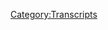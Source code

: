 {{DEFAULTSORT:
    #_TRANSCRIPT_0338:March 27-28, 2013
}}{{Transcript
    | title         = [[338: March 27-28, 2013]]
    | caption       = [https://knowledgefight.libsyn.com/knowledge-fight-march-27-28-2013 Listen to this episode on Libsyn]
    | episodeNumber = [[338: March 27-28, 2013|338]]
    | length        = 01:17:07
}}

{{MessageBox
    | header     = Warning: Bot Generated Content
    | text       = This transcript was automatically generated by transcription software and likely contains many mistakes and misattributions. Please check the audio for definitive quotes, attribution, and context.
    | image      = N3yvass4myg91.webp
    | imagewidth = 50px
    | id         = warning
}}

{{TranscriptBlock
    | name      = Unknown Speaker
    | timestamp = 00:00:00.000
    | text      = realized adoing
}}

{{TranscriptBlock
    | name      = Unknown Speaker
    | timestamp = 00:00:04.679
    | text      = what
}}

{{TranscriptBlock
    | name      = Unknown Speaker
    | timestamp = 00:00:11.779
    | text      = notella
}}

{{TranscriptBlock
    | name      = Unknown Speaker
    | timestamp = 00:00:11.859
    | text      = now
}}

{{TranscriptBlock
    | name      = Unknown Speaker
    | timestamp = 00:00:12.460
    | text      = now
}}

{{TranscriptBlock
    | name      = Unknown Speaker
    | timestamp = 00:00:15.779
    | text      = c
}}

{{TranscriptBlock
    | name      = Unknown Speaker
    | timestamp = 00:00:26.079
    | text      = Losing as if they're the good guys saying we are the bad guys.
}}

{{TranscriptBlock
    | name      = Unknown Speaker
    | timestamp = 00:00:29.079
    | text      = Knowledge fight.
}}

{{TranscriptBlock
    | name      = Unknown Speaker
    | timestamp = 00:00:30.079
    | text      = Dan and Jordan.
}}

{{TranscriptBlock
    | name      = Unknown Speaker
    | timestamp = 00:00:31.079
    | text      = Knowledge fight.
}}

{{TranscriptBlock
    | name      = Unknown Speaker
    | timestamp = 00:00:32.079
    | text      = Red alert.
}}

{{TranscriptBlock
    | name      = Unknown Speaker
    | timestamp = 00:00:33.079
    | text      = Red alert.
}}

{{TranscriptBlock
    | name      = Unknown Speaker
    | timestamp = 00:00:34.079
    | text      = Red alert.
}}

{{TranscriptBlock
    | name      = Unknown Speaker
    | timestamp = 00:00:35.079
    | text      = Need.
}}

{{TranscriptBlock
    | name      = Unknown Speaker
    | timestamp = 00:00:36.079
    | text      = Need money.
}}

{{TranscriptBlock
    | name      = Unknown Speaker
    | timestamp = 00:00:37.079
    | text      = Red alert.
}}

{{TranscriptBlock
    | name      = Unknown Speaker
    | timestamp = 00:00:38.079
    | text      = Red alert.
}}

{{TranscriptBlock
    | name      = Unknown Speaker
    | timestamp = 00:00:39.079
    | text      = Red alert.
}}

{{TranscriptBlock
    | name      = Unknown Speaker
    | timestamp = 00:00:40.079
    | text      = Andy and Kansas.
}}

{{TranscriptBlock
    | name      = Unknown Speaker
    | timestamp = 00:00:41.079
    | text      = Andy and.
}}

{{TranscriptBlock
    | name      = Unknown Speaker
    | timestamp = 00:00:42.079
    | text      = Andy and.
}}

{{TranscriptBlock
    | name      = Unknown Speaker
    | timestamp = 00:00:43.079
    | text      = Stop it.
}}

{{TranscriptBlock
    | name      = Unknown Speaker
    | timestamp = 00:00:44.079
    | text      = Andy and.
}}

{{TranscriptBlock
    | name      = Unknown Speaker
    | timestamp = 00:00:45.079
    | text      = Andy and Kansas.
}}

{{TranscriptBlock
    | name      = Unknown Speaker
    | timestamp = 00:00:46.079
    | text      = Andy and.
}}

{{TranscriptBlock
    | name      = Unknown Speaker
    | timestamp = 00:00:47.079
    | text      = Andy and.
}}

{{TranscriptBlock
    | name      = Unknown Speaker
    | timestamp = 00:00:48.079
    | text      = It's time to pray.
}}

{{TranscriptBlock
    | name      = Unknown Speaker
    | timestamp = 00:00:49.079
    | text      = Andy and Kansas.
}}

{{TranscriptBlock
    | name      = Unknown Speaker
    | timestamp = 00:00:50.079
    | text      = You're on the air.
}}

{{TranscriptBlock
    | name      = Unknown Speaker
    | timestamp = 00:00:51.079
    | text      = Thanks for holding us.
}}

{{TranscriptBlock
    | name      = Unknown Speaker
    | timestamp = 00:00:52.079
    | text      = Hello Alex.
}}

{{TranscriptBlock
    | name      = Unknown Speaker
    | timestamp = 00:00:53.079
    | text      = I'm a 16th caller.
}}

{{TranscriptBlock
    | name      = Unknown Speaker
    | timestamp = 00:00:54.079
    | text      = I'm a huge fan.
}}

{{TranscriptBlock
    | name      = Unknown Speaker
    | timestamp = 00:00:55.079
    | text      = Knowledgefight.com.
}}

{{TranscriptBlock
    | name      = Unknown Speaker
    | timestamp = 00:00:56.079
    | text      = I love you.
}}

{{TranscriptBlock
    | name      = Unknown Speaker
    | timestamp = 00:00:57.079
    | text      = Hey everybody.
}}

{{TranscriptBlock
    | name      = Unknown Speaker
    | timestamp = 00:00:58.079
    | text      = Welcome back to Knowledge Fight.
}}

{{TranscriptBlock
    | name      = Unknown Speaker
    | timestamp = 00:00:59.079
    | text      = I'm Dan.
}}

{{TranscriptBlock
    | name      = Unknown Speaker
    | timestamp = 00:01:00.079
    | text      = I'm Jordan.
}}

{{TranscriptBlock
    | name      = Unknown Speaker
    | timestamp = 00:01:01.079
    | text      = We're a couple dudes.
}}

{{TranscriptBlock
    | name      = Unknown Speaker
    | timestamp = 00:01:02.079
    | text      = We sit around drink novelty beverages and talk a little bit about Alex Jones.
}}

{{TranscriptBlock
    | name      = Unknown Speaker
    | timestamp = 00:01:06.079
    | text      = Indeed we are Dan.
}}

{{TranscriptBlock
    | name      = Unknown Speaker
    | timestamp = 00:01:08.079
    | text      = Jordan.
}}

{{TranscriptBlock
    | name      = Unknown Speaker
    | timestamp = 00:01:09.079
    | text      = Dan.
}}

{{TranscriptBlock
    | name      = Unknown Speaker
    | timestamp = 00:01:10.079
    | text      = What up?
}}

{{TranscriptBlock
    | name      = Unknown Speaker
    | timestamp = 00:01:11.079
    | text      = What is something that you think you believed longer than you should have?
}}

{{TranscriptBlock
    | name      = Unknown Speaker
    | timestamp = 00:01:15.079
    | text      = Do you know what I mean?
}}

{{TranscriptBlock
    | name      = Unknown Speaker
    | timestamp = 00:01:16.079
    | text      = We could go with the evangelical form of Christianity that I grew up in.
}}

{{TranscriptBlock
    | name      = Unknown Speaker
    | timestamp = 00:01:20.079
    | text      = Well of course.
}}

{{TranscriptBlock
    | name      = Unknown Speaker
    | timestamp = 00:01:21.079
    | text      = Of course.
}}

{{TranscriptBlock
    | name      = Unknown Speaker
    | timestamp = 00:01:22.079
    | text      = I certainly stuck around those corners a little too long.
}}

{{TranscriptBlock
    | name      = Unknown Speaker
    | timestamp = 00:01:23.079
    | text      = How long did you stick around there?
}}

{{TranscriptBlock
    | name      = Unknown Speaker
    | timestamp = 00:01:24.079
    | text      = I was in pretty deep, at least for a number of years.
}}

{{TranscriptBlock
    | name      = Unknown Speaker
    | timestamp = 00:01:28.079
    | text      = I don't know.
}}

{{TranscriptBlock
    | name      = Unknown Speaker
    | timestamp = 00:01:29.079
    | text      = It's a little bit.
}}

{{TranscriptBlock
    | name      = Unknown Speaker
    | timestamp = 00:01:30.079
    | text      = Like 15?
}}

{{TranscriptBlock
    | name      = Unknown Speaker
    | timestamp = 00:01:31.079
    | text      = Yeah, probably.
}}

{{TranscriptBlock
    | name      = Unknown Speaker
    | timestamp = 00:01:32.079
    | text      = 15, 16?
}}

{{TranscriptBlock
    | name      = Unknown Speaker
    | timestamp = 00:01:33.079
    | text      = Yeah.
}}

{{TranscriptBlock
    | name      = Unknown Speaker
    | timestamp = 00:01:34.079
    | text      = But I was deep.
}}

{{TranscriptBlock
    | name      = Unknown Speaker
    | timestamp = 00:01:35.079
    | text      = I was deeply involved in like K-Life and other church organizations.
}}

{{TranscriptBlock
    | name      = Unknown Speaker
    | timestamp = 00:01:39.079
    | text      = My youth group's sermon planning team.
}}

{{TranscriptBlock
    | name      = Unknown Speaker
    | timestamp = 00:01:43.079
    | text      = Ooh, sermon planning team?
}}

{{TranscriptBlock
    | name      = Unknown Speaker
    | timestamp = 00:01:45.079
    | text      = I wasn't even that deep in there.
}}

{{TranscriptBlock
    | name      = Unknown Speaker
    | timestamp = 00:01:47.079
    | text      = I was helping with sound boards for the youth group sermons.
}}

{{TranscriptBlock
    | name      = Unknown Speaker
    | timestamp = 00:01:51.079
    | text      = I did that.
}}

{{TranscriptBlock
    | name      = Unknown Speaker
    | timestamp = 00:01:52.079
    | text      = I played in the youth group band.
}}

{{TranscriptBlock
    | name      = Unknown Speaker
    | timestamp = 00:01:53.079
    | text      = I was not musically talented, but I was on the drama team.
}}

{{TranscriptBlock
    | name      = Unknown Speaker
    | timestamp = 00:01:56.079
    | text      = I like it.
}}

{{TranscriptBlock
    | name      = Unknown Speaker
    | timestamp = 00:01:57.079
    | text      = We did little skits.
}}

{{TranscriptBlock
    | name      = Unknown Speaker
    | timestamp = 00:01:58.079
    | text      = You did little Jesus skits?
}}

{{TranscriptBlock
    | name      = Unknown Speaker
    | timestamp = 00:01:59.079
    | text      = Oh my God.
}}

{{TranscriptBlock
    | name      = Unknown Speaker
    | timestamp = 00:02:01.079
    | text      = Yeah, I was in deep.
}}

{{TranscriptBlock
    | name      = Unknown Speaker
    | timestamp = 00:02:02.079
    | text      = Going to like Camp Canacook.
}}

{{TranscriptBlock
    | name      = Unknown Speaker
    | timestamp = 00:02:05.079
    | text      = Barabbas, what are you up to?
}}

{{TranscriptBlock
    | name      = Unknown Speaker
    | timestamp = 00:02:09.080
    | text      = Looking back, it was probably just as clunky as that.
}}

{{TranscriptBlock
    | name      = Unknown Speaker
    | timestamp = 00:02:12.080
    | text      = But yeah, I don't know.
}}

{{TranscriptBlock
    | name      = Unknown Speaker
    | timestamp = 00:02:14.080
    | text      = I think I believed in not so much.
}}

{{TranscriptBlock
    | name      = Unknown Speaker
    | timestamp = 00:02:18.080
    | text      = I don't look back on the believing in the religion part as negatively
}}

{{TranscriptBlock
    | name      = Unknown Speaker
    | timestamp = 00:02:22.080
    | text      = as much as I did the institutions and the specific church and the people around me.
}}

{{TranscriptBlock
    | name      = Unknown Speaker
    | timestamp = 00:02:28.080
    | text      = I believed in that too long for sure.
}}

{{TranscriptBlock
    | name      = Unknown Speaker
    | timestamp = 00:02:32.080
    | text      = And I've also studied Alex Jones for too long.
}}

{{TranscriptBlock
    | name      = Unknown Speaker
    | timestamp = 00:02:36.080
    | text      = That's a great transition right there.
}}

{{TranscriptBlock
    | name      = Unknown Speaker
    | timestamp = 00:02:38.080
    | text      = Yeah, I guess that's applicable.
}}

{{TranscriptBlock
    | name      = Unknown Speaker
    | timestamp = 00:02:40.080
    | text      = But that's what this podcast is about, that I know a lot about Alex Jones.
}}

{{TranscriptBlock
    | name      = Unknown Speaker
    | timestamp = 00:02:43.080
    | text      = And I only know what you tell me.
}}

{{TranscriptBlock
    | name      = Unknown Speaker
    | timestamp = 00:02:45.080
    | text      = And we both know a disturbingly similar amount about religion.
}}

{{TranscriptBlock
    | name      = Unknown Speaker
    | timestamp = 00:02:48.080
    | text      = And camps.
}}

{{TranscriptBlock
    | name      = Unknown Speaker
    | timestamp = 00:02:49.080
    | text      = Church camps.
}}

{{TranscriptBlock
    | name      = Unknown Speaker
    | timestamp = 00:02:50.080
    | text      = So, Jordan, today what we're going to be doing is we're back in the past.
}}

{{TranscriptBlock
    | name      = Unknown Speaker
    | timestamp = 00:02:53.080
    | text      = We're looking at March 27th and 28th, 2013.
}}

{{TranscriptBlock
    | name      = Unknown Speaker
    | timestamp = 00:02:57.080
    | text      = Loving it.
}}

{{TranscriptBlock
    | name      = Unknown Speaker
    | timestamp = 00:02:58.080
    | text      = And I think this is a day that will be very important.
}}

{{TranscriptBlock
    | name      = Unknown Speaker
    | timestamp = 00:03:02.080
    | text      = It's only fitting that this is on a holiday.
}}

{{TranscriptBlock
    | name      = Unknown Speaker
    | timestamp = 00:03:05.080
    | text      = Right.
}}

{{TranscriptBlock
    | name      = Unknown Speaker
    | timestamp = 00:03:06.080
    | text      = Labor Day episode.
}}

{{TranscriptBlock
    | name      = Unknown Speaker
    | timestamp = 00:03:08.080
    | text      = The real JFK dies on March 28th, 2013.
}}

{{TranscriptBlock
    | name      = Unknown Speaker
    | timestamp = 00:03:11.080
    | text      = That is not what happens, but we will make massive progress today.
}}

{{TranscriptBlock
    | name      = Unknown Speaker
    | timestamp = 00:03:17.080
    | text      = That's what I'll say while I raise my eyebrows at you.
}}

{{TranscriptBlock
    | name      = Unknown Speaker
    | timestamp = 00:03:21.080
    | text      = But before we get to that, we've got to take a moment to say thank you to the people who have signed up and are supporting the show.
}}

{{TranscriptBlock
    | name      = Unknown Speaker
    | timestamp = 00:03:25.080
    | text      = So, first of all, Rick, thank you so much.
}}

{{TranscriptBlock
    | name      = Unknown Speaker
    | timestamp = 00:03:27.080
    | text      = You are now a policy wonk.
}}

{{TranscriptBlock
    | name      = Unknown Speaker
    | timestamp = 00:03:28.080
    | text      = I'm a policy wonk.
}}

{{TranscriptBlock
    | name      = Unknown Speaker
    | timestamp = 00:03:29.080
    | text      = Thank you, Rick.
}}

{{TranscriptBlock
    | name      = Unknown Speaker
    | timestamp = 00:03:30.080
    | text      = Thanks, Rick.
}}

{{TranscriptBlock
    | name      = Unknown Speaker
    | timestamp = 00:03:31.080
    | text      = Oh, boy.
}}

{{TranscriptBlock
    | name      = Unknown Speaker
    | timestamp = 00:03:32.080
    | text      = I can't do that, boys.
}}

{{TranscriptBlock
    | name      = Unknown Speaker
    | timestamp = 00:03:33.080
    | text      = No, you shouldn't.
}}

{{TranscriptBlock
    | name      = Unknown Speaker
    | timestamp = 00:03:34.080
    | text      = No.
}}

{{TranscriptBlock
    | name      = Unknown Speaker
    | timestamp = 00:03:35.080
    | text      = Next, Ruth, thank you so much.
}}

{{TranscriptBlock
    | name      = Unknown Speaker
    | timestamp = 00:03:36.080
    | text      = You are now a policy wonk.
}}

{{TranscriptBlock
    | name      = Unknown Speaker
    | timestamp = 00:03:37.080
    | text      = I'm a policy wonk.
}}

{{TranscriptBlock
    | name      = Unknown Speaker
    | timestamp = 00:03:38.080
    | text      = Thanks, Ruth.
}}

{{TranscriptBlock
    | name      = Unknown Speaker
    | timestamp = 00:03:39.080
    | text      = Next, SeÃ±or Pascuasias.
}}

{{TranscriptBlock
    | name      = Unknown Speaker
    | timestamp = 00:03:42.080
    | text      = Thank you so much.
}}

{{TranscriptBlock
    | name      = Unknown Speaker
    | timestamp = 00:03:43.080
    | text      = You are now a policy wonk.
}}

{{TranscriptBlock
    | name      = Unknown Speaker
    | timestamp = 00:03:44.080
    | text      = I'm a policy wonk.
}}

{{TranscriptBlock
    | name      = Unknown Speaker
    | timestamp = 00:03:46.080
    | text      = Thank you, SeÃ±or.
}}

{{TranscriptBlock
    | name      = Unknown Speaker
    | timestamp = 00:03:47.080
    | text      = SeÃ±or.
}}

{{TranscriptBlock
    | name      = Unknown Speaker
    | timestamp = 00:03:48.080
    | text      = Next, Quinn, thank you so much.
}}

{{TranscriptBlock
    | name      = Unknown Speaker
    | timestamp = 00:03:50.080
    | text      = You are now a policy wonk.
}}

{{TranscriptBlock
    | name      = Unknown Speaker
    | timestamp = 00:03:52.080
    | text      = I'm a policy wonk.
}}

{{TranscriptBlock
    | name      = Unknown Speaker
    | timestamp = 00:03:53.080
    | text      = Thank you, Quinn.
}}

{{TranscriptBlock
    | name      = Unknown Speaker
    | timestamp = 00:03:54.080
    | text      = Thank you, Quinn.
}}

{{TranscriptBlock
    | name      = Unknown Speaker
    | timestamp = 00:03:55.080
    | text      = And also thank you to the Somali Pirates.
}}

{{TranscriptBlock
    | name      = Unknown Speaker
    | timestamp = 00:03:57.080
    | text      = You are all now policy wonks.
}}

{{TranscriptBlock
    | name      = Unknown Speaker
    | timestamp = 00:03:59.080
    | text      = I'm a policy wonk.
}}

{{TranscriptBlock
    | name      = Unknown Speaker
    | timestamp = 00:04:01.080
    | text      = Got to give it up.
}}

{{TranscriptBlock
    | name      = Unknown Speaker
    | timestamp = 00:04:02.080
    | text      = All of them.
}}

{{TranscriptBlock
    | name      = Unknown Speaker
    | timestamp = 00:04:03.080
    | text      = Every one of them?
}}

{{TranscriptBlock
    | name      = Unknown Speaker
    | timestamp = 00:04:04.080
    | text      = I guess.
}}

{{TranscriptBlock
    | name      = Unknown Speaker
    | timestamp = 00:04:05.080
    | text      = The Somali Pirates.
}}

{{TranscriptBlock
    | name      = Unknown Speaker
    | timestamp = 00:04:06.080
    | text      = It's just the you Somali Pirates.
}}

{{TranscriptBlock
    | name      = Unknown Speaker
    | timestamp = 00:04:07.080
    | text      = All right.
}}

{{TranscriptBlock
    | name      = Unknown Speaker
    | timestamp = 00:04:08.080
    | text      = Then finally, I'd like to say thank you to some people who have signed up on an elevated level.
}}

{{TranscriptBlock
    | name      = Unknown Speaker
    | timestamp = 00:04:11.080
    | text      = We appreciate it very much.
}}

{{TranscriptBlock
    | name      = Unknown Speaker
    | timestamp = 00:04:12.080
    | text      = So, Connor, thank you so much.
}}

{{TranscriptBlock
    | name      = Unknown Speaker
    | timestamp = 00:04:14.080
    | text      = Steven, thank you so much.
}}

{{TranscriptBlock
    | name      = Unknown Speaker
    | timestamp = 00:04:15.080
    | text      = And Matty Mick, thank you so much.
}}

{{TranscriptBlock
    | name      = Unknown Speaker
    | timestamp = 00:04:17.079
    | text      = You are all now wonderful technocrats.
}}

{{TranscriptBlock
    | name      = Unknown Speaker
    | timestamp = 00:04:19.079
    | text      = I'm a policy wonk.
}}

{{TranscriptBlock
    | name      = Unknown Speaker
    | timestamp = 00:04:21.079
    | text      = Crikey, mate.
}}

{{TranscriptBlock
    | name      = Unknown Speaker
    | timestamp = 00:04:22.079
    | text      = That's fantastic.
}}

{{TranscriptBlock
    | name      = Unknown Speaker
    | timestamp = 00:04:23.079
    | text      = Have yourself a brew.
}}

{{TranscriptBlock
    | name      = Unknown Speaker
    | timestamp = 00:04:24.079
    | text      = How's your 401k doing, bro?
}}

{{TranscriptBlock
    | name      = Unknown Speaker
    | timestamp = 00:04:25.079
    | text      = All right.
}}

{{TranscriptBlock
    | name      = Unknown Speaker
    | timestamp = 00:04:26.079
    | text      = We got to go full tilt boogie on this, Watson, all right?
}}

{{TranscriptBlock
    | name      = Unknown Speaker
    | timestamp = 00:04:28.079
    | text      = Let's just get down to business.
}}

{{TranscriptBlock
    | name      = Unknown Speaker
    | timestamp = 00:04:29.079
    | text      = We ain't making that money off that heroin.
}}

{{TranscriptBlock
    | name      = Unknown Speaker
    | timestamp = 00:04:31.079
    | text      = Why you pimps so good?
}}

{{TranscriptBlock
    | name      = Unknown Speaker
    | timestamp = 00:04:33.079
    | text      = My neck is freakishly large.
}}

{{TranscriptBlock
    | name      = Unknown Speaker
    | timestamp = 00:04:35.079
    | text      = I declare info war on you.
}}

{{TranscriptBlock
    | name      = Unknown Speaker
    | timestamp = 00:04:38.079
    | text      = Thank you so much, Connor, Steven, and Matty Mick.
}}

{{TranscriptBlock
    | name      = Unknown Speaker
    | timestamp = 00:04:40.079
    | text      = Thank you very much, all three of you.
}}

{{TranscriptBlock
    | name      = Unknown Speaker
    | timestamp = 00:04:42.079
    | text      = If you're out there listening and you're thinking I like what these dudes do, you like this show,
}}

{{TranscriptBlock
    | name      = Unknown Speaker
    | timestamp = 00:04:46.079
    | text      = you could support the show if you'd like by going to our website, knowledgefight.com,
}}

{{TranscriptBlock
    | name      = Unknown Speaker
    | timestamp = 00:04:49.079
    | text      = clicking the button that says support the show, we would appreciate it.
}}

{{TranscriptBlock
    | name      = Unknown Speaker
    | timestamp = 00:04:51.079
    | text      = It'd be nice.
}}

{{TranscriptBlock
    | name      = Unknown Speaker
    | timestamp = 00:04:52.079
    | text      = So, like I said, Jordan, big stuff here ahead of us.
}}

{{TranscriptBlock
    | name      = Unknown Speaker
    | timestamp = 00:04:56.079
    | text      = This may be a shorter episode because I don't have many clips,
}}

{{TranscriptBlock
    | name      = Unknown Speaker
    | timestamp = 00:04:59.079
    | text      = but what we lack in bulk clips, we make up for in big time stuff.
}}

{{TranscriptBlock
    | name      = Unknown Speaker
    | timestamp = 00:05:06.079
    | text      = Alex starts out the 27th by announcing two guests for that day.
}}

{{TranscriptBlock
    | name      = Unknown Speaker
    | timestamp = 00:05:11.079
    | text      = One of them not that important, the other tremendously important.
}}

{{TranscriptBlock
    | name      = Unknown Speaker
    | timestamp = 00:05:16.079
    | text      = The first not that important.
}}

{{TranscriptBlock
    | name      = Unknown Speaker
    | timestamp = 00:05:18.079
    | text      = Coming up today on this Wednesday, the 27th day of March 2013 worldwide broadcast,
}}

{{TranscriptBlock
    | name      = Unknown Speaker
    | timestamp = 00:05:26.079
    | text      = the news websites are infowars.com, and of course we're also streaming video at prisonplanet.tv.
}}

{{TranscriptBlock
    | name      = Unknown Speaker
    | timestamp = 00:05:35.079
    | text      = And again, we are going to be taking your phone calls today.
}}

{{TranscriptBlock
    | name      = Unknown Speaker
    | timestamp = 00:05:41.079
    | text      = Professor Griff, one of the founders of Public Enemy was on with us a few weeks ago,
}}

{{TranscriptBlock
    | name      = Unknown Speaker
    | timestamp = 00:05:45.079
    | text      = and he promised to come back just to take phone calls for an hour on hip hop, rap,
}}

{{TranscriptBlock
    | name      = Unknown Speaker
    | timestamp = 00:05:51.079
    | text      = and government media control of not just it, but rock and roll and other systems that are used to dominate and steer culture.
}}

{{TranscriptBlock
    | name      = Unknown Speaker
    | timestamp = 00:05:59.079
    | text      = Not important.
}}

{{TranscriptBlock
    | name      = Unknown Speaker
    | timestamp = 00:06:00.079
    | text      = Sure, sure, sure.
}}

{{TranscriptBlock
    | name      = Unknown Speaker
    | timestamp = 00:06:02.079
    | text      = Professor Griff comes in and they talk about the 13 bloodlines of the Illuminati.
}}

{{TranscriptBlock
    | name      = Unknown Speaker
    | timestamp = 00:06:05.079
    | text      = Crime duck, yep, yep, yep.
}}

{{TranscriptBlock
    | name      = Unknown Speaker
    | timestamp = 00:06:07.079
    | text      = Okay, it's a lot of esoteric nonsense.
}}

{{TranscriptBlock
    | name      = Unknown Speaker
    | timestamp = 00:06:10.079
    | text      = I like it.
}}

{{TranscriptBlock
    | name      = Unknown Speaker
    | timestamp = 00:06:11.079
    | text      = So that's not important.
}}

{{TranscriptBlock
    | name      = Unknown Speaker
    | timestamp = 00:06:12.079
    | text      = No, I doubt it.
}}

{{TranscriptBlock
    | name      = Unknown Speaker
    | timestamp = 00:06:13.079
    | text      = Now, what is important is Alex's other guest.
}}

{{TranscriptBlock
    | name      = Unknown Speaker
    | timestamp = 00:06:16.079
    | text      = JFK.
}}

{{TranscriptBlock
    | name      = Unknown Speaker
    | timestamp = 00:06:17.079
    | text      = Now, we are also going to be talking to Steve Pechenik today if we can get him on.
}}

{{TranscriptBlock
    | name      = Unknown Speaker
    | timestamp = 00:06:25.079
    | text      = What?
}}

{{TranscriptBlock
    | name      = Unknown Speaker
    | timestamp = 00:06:27.079
    | text      = What?
}}

{{TranscriptBlock
    | name      = Unknown Speaker
    | timestamp = 00:06:28.079
    | text      = Finally, Steve Pechenik.
}}

{{TranscriptBlock
    | name      = Unknown Speaker
    | timestamp = 00:06:30.079
    | text      = The Steve, Stevie P's showing up?
}}

{{TranscriptBlock
    | name      = Unknown Speaker
    | timestamp = 00:06:31.079
    | text      = It's taken months of listening to these episodes, but finally Steve Pechenik has shown up.
}}

{{TranscriptBlock
    | name      = Unknown Speaker
    | timestamp = 00:06:36.079
    | text      = Professor Griff and the Professor of Propaganda on the same show.
}}

{{TranscriptBlock
    | name      = Unknown Speaker
    | timestamp = 00:06:40.079
    | text      = Two of America's most wanted, the same motherfucking place at the same motherfucking time.
}}

{{TranscriptBlock
    | name      = Unknown Speaker
    | timestamp = 00:06:46.079
    | text      = Professor Griff, Dr. Steve Pechenik.
}}

{{TranscriptBlock
    | name      = Unknown Speaker
    | timestamp = 00:06:49.079
    | text      = I have long held an opinion that Steve Pechenik is the reason that Alex believes in the crisis actors narrative at Sandy Hook.
}}

{{TranscriptBlock
    | name      = Unknown Speaker
    | timestamp = 00:06:58.079
    | text      = Sandy Hook has been something that I have thought about as, like, well, it's probably the case.
}}

{{TranscriptBlock
    | name      = Unknown Speaker
    | timestamp = 00:07:05.079
    | text      = Right.
}}

{{TranscriptBlock
    | name      = Unknown Speaker
    | timestamp = 00:07:06.079
    | text      = Steve Pechenik is somebody who has lured Alex down terrible roads repeatedly throughout his career.
}}

{{TranscriptBlock
    | name      = Unknown Speaker
    | timestamp = 00:07:11.079
    | text      = And it only makes sense that, like, since we do know that he is a crisis actors guy.
}}

{{TranscriptBlock
    | name      = Unknown Speaker
    | timestamp = 00:07:16.079
    | text      = Oh, he loves him.
}}

{{TranscriptBlock
    | name      = Unknown Speaker
    | timestamp = 00:07:17.079
    | text      = To the present day, even about Sandy Hook.
}}

{{TranscriptBlock
    | name      = Unknown Speaker
    | timestamp = 00:07:19.079
    | text      = Yeah, the only thing he doesn't believe is a crisis actor is a hurricane.
}}

{{TranscriptBlock
    | name      = Unknown Speaker
    | timestamp = 00:07:23.079
    | text      = Yeah, he does not, and he does not like it when you are rude.
}}

{{TranscriptBlock
    | name      = Unknown Speaker
    | timestamp = 00:07:26.079
    | text      = He doesn't appreciate it.
}}

{{TranscriptBlock
    | name      = Unknown Speaker
    | timestamp = 00:07:27.079
    | text      = So I have been long waiting, Steve Pechenik showing up on Alex's show in 2013, because it seems to me like that's where things are going to go bad.
}}

{{TranscriptBlock
    | name      = Unknown Speaker
    | timestamp = 00:07:38.079
    | text      = Yeah.
}}

{{TranscriptBlock
    | name      = Unknown Speaker
    | timestamp = 00:07:39.079
    | text      = And today, March 27th, Steve Pechenik makes his first appearance on the broadcast.
}}

{{TranscriptBlock
    | name      = Unknown Speaker
    | timestamp = 00:07:44.079
    | text      = Well, not the first ever, but the first in this time frame.
}}

{{TranscriptBlock
    | name      = Unknown Speaker
    | timestamp = 00:07:47.079
    | text      = Yeah, the appearance that is going to have you fists up in the air going like, I finally got one prediction right.
}}

{{TranscriptBlock
    | name      = Unknown Speaker
    | timestamp = 00:07:55.079
    | text      = We'll see.
}}

{{TranscriptBlock
    | name      = Unknown Speaker
    | timestamp = 00:07:56.079
    | text      = God damn it.
}}

{{TranscriptBlock
    | name      = Unknown Speaker
    | timestamp = 00:07:57.079
    | text      = So in this episode, Alex is on some narratives.
}}

{{TranscriptBlock
    | name      = Unknown Speaker
    | timestamp = 00:08:02.079
    | text      = His big one is that he's found a story in Wired about press releases and news stories written by robots.
}}

{{TranscriptBlock
    | name      = Unknown Speaker
    | timestamp = 00:08:10.079
    | text      = OK.
}}

{{TranscriptBlock
    | name      = Unknown Speaker
    | timestamp = 00:08:11.079
    | text      = And how this is going to spiral out of control.
}}

{{TranscriptBlock
    | name      = Unknown Speaker
    | timestamp = 00:08:13.079
    | text      = And autocomplete.
}}

{{TranscriptBlock
    | name      = Unknown Speaker
    | timestamp = 00:08:15.079
    | text      = He's against it.
}}

{{TranscriptBlock
    | name      = Unknown Speaker
    | timestamp = 00:08:16.079
    | text      = He has no idea.
}}

{{TranscriptBlock
    | name      = Unknown Speaker
    | timestamp = 00:08:17.079
    | text      = And a couple of years ago, we discovered stories that were out there that that clearly had been written by a robot.
}}

{{TranscriptBlock
    | name      = Unknown Speaker
    | timestamp = 00:08:28.079
    | text      = But now they're getting good enough where they're just going to have government press releases that are then rewritten.
}}

{{TranscriptBlock
    | name      = Unknown Speaker
    | timestamp = 00:08:33.080
    | text      = So they're, quote, original and have the local name put on it.
}}

{{TranscriptBlock
    | name      = Unknown Speaker
    | timestamp = 00:08:36.080
    | text      = And of course, the humans will be removed there.
}}

{{TranscriptBlock
    | name      = Unknown Speaker
    | timestamp = 00:08:40.080
    | text      = And that's why they've told the White House press corps.
}}

{{TranscriptBlock
    | name      = Unknown Speaker
    | timestamp = 00:08:42.080
    | text      = They even told, you know, Politico this.
}}

{{TranscriptBlock
    | name      = Unknown Speaker
    | timestamp = 00:08:44.080
    | text      = If you don't totally toe the line, if you ever make one snide comment about the White House, you will never be in the press conference.
}}

{{TranscriptBlock
    | name      = Unknown Speaker
    | timestamp = 00:08:51.080
    | text      = You will never be given the press release because it's all who gets the press release and the access.
}}

{{TranscriptBlock
    | name      = Unknown Speaker
    | timestamp = 00:08:56.080
    | text      = And now they're saying they said this a month ago, they may go to a virtual president where it's a hologram, a hologram recording of him.
}}

{{TranscriptBlock
    | name      = Unknown Speaker
    | timestamp = 00:09:04.080
    | text      = And then it'll be a full hologram composite where they just write the words.
}}

{{TranscriptBlock
    | name      = Unknown Speaker
    | timestamp = 00:09:08.080
    | text      = And it's not even a recording of Obama.
}}

{{TranscriptBlock
    | name      = Unknown Speaker
    | timestamp = 00:09:10.080
    | text      = It's just a video simulation.
}}

{{TranscriptBlock
    | name      = Unknown Speaker
    | timestamp = 00:09:12.080
    | text      = They're going to. And by the way, this is the plan.
}}

{{TranscriptBlock
    | name      = Unknown Speaker
    | timestamp = 00:09:15.080
    | text      = Now, it's interesting to me that, you know, Trump has kicked a lot of people out of the press room.
}}

{{TranscriptBlock
    | name      = Unknown Speaker
    | timestamp = 00:09:21.080
    | text      = I just wrote down one more for the list of that guy's an authoritarian leader to I love my authoritarian leader.
}}

{{TranscriptBlock
    | name      = Unknown Speaker
    | timestamp = 00:09:28.080
    | text      = He's got to kick them out. They're making snide comments.
}}

{{TranscriptBlock
    | name      = Unknown Speaker
    | timestamp = 00:09:30.080
    | text      = They're making snide comments in the press box. What are you going to do?
}}

{{TranscriptBlock
    | name      = Unknown Speaker
    | timestamp = 00:09:33.080
    | text      = Also, this hasn't happened, but I can very easily imagine a scenario where Alex is like, of course, Trump sends a hologram to his rallies.
}}

{{TranscriptBlock
    | name      = Unknown Speaker
    | timestamp = 00:09:41.080
    | text      = He's too busy. Yeah. He's trying to save the country. He's got to send a hologram.
}}

{{TranscriptBlock
    | name      = Unknown Speaker
    | timestamp = 00:09:45.080
    | text      = Also, how else is he going to realistically shake hands with Tupac?
}}

{{TranscriptBlock
    | name      = Unknown Speaker
    | timestamp = 00:09:49.080
    | text      = You can't shake hands with a hologram, but the hologram can.
}}

{{TranscriptBlock
    | name      = Unknown Speaker
    | timestamp = 00:09:52.080
    | text      = It's it seems like something that we're very close to Alex being completely fine with.
}}

{{TranscriptBlock
    | name      = Unknown Speaker
    | timestamp = 00:09:56.080
    | text      = Oh, yeah. For sure.
}}

{{TranscriptBlock
    | name      = Unknown Speaker
    | timestamp = 00:09:58.080
    | text      = I don't know how much credence there is to the idea that the plan is to make a holographic Obama.
}}

{{TranscriptBlock
    | name      = Unknown Speaker
    | timestamp = 00:10:04.080
    | text      = And time has shown that that does not appear to have happened yet.
}}

{{TranscriptBlock
    | name      = Unknown Speaker
    | timestamp = 00:10:07.080
    | text      = Although, how would we know the whole? Do you remember the Hall of Presidents where they're using those automaton?
}}

{{TranscriptBlock
    | name      = Unknown Speaker
    | timestamp = 00:10:13.080
    | text      = Sure. Now, one, they're going to eventually take over and control the earth.
}}

{{TranscriptBlock
    | name      = Unknown Speaker
    | timestamp = 00:10:17.080
    | text      = Naturally, the Hall of Presidents automatons will become the actual presidential hall.
}}

{{TranscriptBlock
    | name      = Unknown Speaker
    | timestamp = 00:10:23.080
    | text      = And two, when they have those, when the automatons are running everything, they're going to need their own version of the automatons for people to walk.
}}

{{TranscriptBlock
    | name      = Unknown Speaker
    | timestamp = 00:10:31.080
    | text      = Well, obviously, for cyborgs to walk into and see the presidents of the past.
}}

{{TranscriptBlock
    | name      = Unknown Speaker
    | timestamp = 00:10:35.080
    | text      = So naturally, they're going to switch to holograms. Obama's going to be in there. Call it. Nailed it.
}}

{{TranscriptBlock
    | name      = Unknown Speaker
    | timestamp = 00:10:41.080
    | text      = This makes sense.
}}

{{TranscriptBlock
    | name      = Unknown Speaker
    | timestamp = 00:10:42.080
    | text      = Alex nailed this one. I'm going to give it to him 100 percent.
}}

{{TranscriptBlock
    | name      = Unknown Speaker
    | timestamp = 00:10:44.080
    | text      = All right. Let's see if you give him this one.
}}

{{TranscriptBlock
    | name      = Unknown Speaker
    | timestamp = 00:10:46.080
    | text      = Because he starts rambling and spiraling out.
}}

{{TranscriptBlock
    | name      = Unknown Speaker
    | timestamp = 00:10:49.080
    | text      = And, you know, like the holographic president and the prerecorded speeches and all this stuff is, you know, it's all part because the Illuminati is going to take over.
}}

{{TranscriptBlock
    | name      = Unknown Speaker
    | timestamp = 00:10:59.080
    | text      = Sure. Sure.
}}

{{TranscriptBlock
    | name      = Unknown Speaker
    | timestamp = 00:11:00.080
    | text      = You've got to fight back now for these press releases or whatever, because if you don't, the Illuminati will take over.
}}

{{TranscriptBlock
    | name      = Unknown Speaker
    | timestamp = 00:11:07.080
    | text      = And when they do, you're dead.
}}

{{TranscriptBlock
    | name      = Unknown Speaker
    | timestamp = 00:11:09.080
    | text      = That sounds right.
}}

{{TranscriptBlock
    | name      = Unknown Speaker
    | timestamp = 00:11:10.080
    | text      = Now, Alex makes this argument and then relies on what I would call shoddy evidence.
}}

{{TranscriptBlock
    | name      = Unknown Speaker
    | timestamp = 00:11:16.080
    | text      = You're not going to be allowed to go play volleyball by the beach when this all comes in. You're going to be killed.
}}

{{TranscriptBlock
    | name      = Unknown Speaker
    | timestamp = 00:11:21.080
    | text      = And they've all said that. You're dead.
}}

{{TranscriptBlock
    | name      = Unknown Speaker
    | timestamp = 00:11:23.080
    | text      = Kurzweil says you'll be like a bug. We'll just step on you. We won't even recognize you. We are preparing to become God.
}}

{{TranscriptBlock
    | name      = Unknown Speaker
    | timestamp = 00:11:29.080
    | text      = I don't believe in God yet. I am going to become God. I am going to invent God. I am going to cybernetically merge.
}}

{{TranscriptBlock
    | name      = Unknown Speaker
    | timestamp = 00:11:35.080
    | text      = And you've got all these camp followers going, yes, we're going to live forever, too. We're going to be part of it like lemmings off a cliff.
}}

{{TranscriptBlock
    | name      = Unknown Speaker
    | timestamp = 00:11:41.080
    | text      = You are not meant to travel to the next level.
}}

{{TranscriptBlock
    | name      = Unknown Speaker
    | timestamp = 00:11:45.080
    | text      = Go watch the Illuminati treatise on record by the inventor of the communications satellite and so much more.
}}

{{TranscriptBlock
    | name      = Unknown Speaker
    | timestamp = 00:11:53.080
    | text      = The OSS black op commander, the man who wrote 2001 Space Odyssey.
}}

{{TranscriptBlock
    | name      = Unknown Speaker
    | timestamp = 00:12:00.080
    | text      = Oh, there we go.
}}

{{TranscriptBlock
    | name      = Unknown Speaker
    | timestamp = 00:12:02.080
    | text      = You go look at the top technocrat black ops commander and what he told you, by the third 2001 book, you all take microchips and worship Lucifer.
}}

{{TranscriptBlock
    | name      = Unknown Speaker
    | timestamp = 00:12:13.080
    | text      = That's the plan.
}}

{{TranscriptBlock
    | name      = Unknown Speaker
    | timestamp = 00:12:15.080
    | text      = Okay. So we got the 2001 Space Odyssey books or movies, probably.
}}

{{TranscriptBlock
    | name      = Unknown Speaker
    | timestamp = 00:12:21.080
    | text      = All the way up to number three, which I believe is 2003 Space Odyssey.
}}

{{TranscriptBlock
    | name      = Unknown Speaker
    | timestamp = 00:12:25.080
    | text      = Right, absolutely. So good, good, good, good, good evidence so far.
}}

{{TranscriptBlock
    | name      = Unknown Speaker
    | timestamp = 00:12:30.080
    | text      = I like that as an 80s movie villain. No volleyball! You die! Those are the options.
}}

{{TranscriptBlock
    | name      = Unknown Speaker
    | timestamp = 00:12:36.080
    | text      = That's why Alex Lowe's Top Gun. Classic volleyball movie.
}}

{{TranscriptBlock
    | name      = Unknown Speaker
    | timestamp = 00:12:40.080
    | text      = Volleyball freedom movie. It's all about the freedom to volleyball.
}}

{{TranscriptBlock
    | name      = Unknown Speaker
    | timestamp = 00:12:44.080
    | text      = Yeah. So I mean, that's just indicative of how all this goes. If I cut out every single instance of Alex saying something and then being like,
}}

{{TranscriptBlock
    | name      = Unknown Speaker
    | timestamp = 00:12:51.080
    | text      = we know this because of the revealed plan in X science fiction movie, it would get, that would be our whole show, quite frankly.
}}

{{TranscriptBlock
    | name      = Unknown Speaker
    | timestamp = 00:12:58.080
    | text      = He does it all the fucking time and never takes into account, like, what about all the other things X person wrote?
}}

{{TranscriptBlock
    | name      = Unknown Speaker
    | timestamp = 00:13:05.080
    | text      = Like, what about all of these? It's, it's maddening. It's maddening that the idea that this could be so clunky and still people would be like,
}}

{{TranscriptBlock
    | name      = Unknown Speaker
    | timestamp = 00:13:15.080
    | text      = oh, that makes sense. Yeah, yeah, yeah. That's wild.
}}

{{TranscriptBlock
    | name      = Unknown Speaker
    | timestamp = 00:13:18.080
    | text      = I'm really surprised that, is it, have we never had a Harrison Bergeron reference? Or have we?
}}

{{TranscriptBlock
    | name      = Unknown Speaker
    | timestamp = 00:13:25.080
    | text      = Maybe a guest. Maybe a guest? Probably a guest.
}}

{{TranscriptBlock
    | name      = Unknown Speaker
    | timestamp = 00:13:28.080
    | text      = Because it seems like it should be nonstop Harrison Bergeron references, you know?
}}

{{TranscriptBlock
    | name      = Unknown Speaker
    | timestamp = 00:13:32.080
    | text      = Yeah. I, uh, I know that I have had that thought and it makes me think that a guest probably brought it up.
}}

{{TranscriptBlock
    | name      = Unknown Speaker
    | timestamp = 00:13:39.080
    | text      = But I don't, I don't remember Alex talking about it a lot, but in this next clip, Jordan.
}}

{{TranscriptBlock
    | name      = Unknown Speaker
    | timestamp = 00:13:44.080
    | text      = Yeah. So this isn't the Project Camelot episode.
}}

{{TranscriptBlock
    | name      = Unknown Speaker
    | timestamp = 00:13:46.080
    | text      = Right. But we do get to talk about aliens a tiny bit.
}}

{{TranscriptBlock
    | name      = Unknown Speaker
    | timestamp = 00:13:49.080
    | text      = A little bit. And so Carrie Cassidy over Project Camelot, she believes that the gray aliens are working for the reptilians.
}}

{{TranscriptBlock
    | name      = Unknown Speaker
    | timestamp = 00:13:59.080
    | text      = Right. They're the little worker bees that run around and kidnap people and terrify them and all that good stuff.
}}

{{TranscriptBlock
    | name      = Unknown Speaker
    | timestamp = 00:14:05.080
    | text      = And the reptilians are the bad guys. Well, they're the underlings of the bad guys.
}}

{{TranscriptBlock
    | name      = Unknown Speaker
    | timestamp = 00:14:10.080
    | text      = Yes. Gotcha. They're not, uh, they're not the big bad.
}}

{{TranscriptBlock
    | name      = Unknown Speaker
    | timestamp = 00:14:12.080
    | text      = Gotcha. Gotcha. Alex has a slightly different take on gray aliens.
}}

{{TranscriptBlock
    | name      = Unknown Speaker
    | timestamp = 00:14:16.080
    | text      = Okay. Just like, you know, gray aliens in the Hollywood movies communicating with each other with computer assisted telepathy.
}}

{{TranscriptBlock
    | name      = Unknown Speaker
    | timestamp = 00:14:26.080
    | text      = The whole gray thing is a template program to condition you to accept that that's what we're going to look like in the future.
}}

{{TranscriptBlock
    | name      = Unknown Speaker
    | timestamp = 00:14:33.080
    | text      = And the grays are humans from the future. That is not really real.
}}

{{TranscriptBlock
    | name      = Unknown Speaker
    | timestamp = 00:14:37.080
    | text      = As far as I understand it from the highest level Illuminati information.
}}

{{TranscriptBlock
    | name      = Unknown Speaker
    | timestamp = 00:14:41.080
    | text      = And I'm laying down some hardcore info on here today because this is the plan.
}}

{{TranscriptBlock
    | name      = Unknown Speaker
    | timestamp = 00:14:45.080
    | text      = What the fuck? Gray aliens in movies are an Illuminati conditioning device in order to make you think that that's what we will be in the future.
}}

{{TranscriptBlock
    | name      = Unknown Speaker
    | timestamp = 00:14:56.080
    | text      = Oh boy. But now what I'm going to tell you right now is going to blow your mind.
}}

{{TranscriptBlock
    | name      = Unknown Speaker
    | timestamp = 00:15:00.080
    | text      = That is not real. Right. Based on everything I've read of high end Illuminati releases.
}}

{{TranscriptBlock
    | name      = Unknown Speaker
    | timestamp = 00:15:07.080
    | text      = And there's only one place you could get that kind of information.
}}

{{TranscriptBlock
    | name      = Unknown Speaker
    | timestamp = 00:15:10.080
    | text      = Arthur C. Clarke's books. I guess. I would love for him to provide this high level Illuminati document or whatever.
}}

{{TranscriptBlock
    | name      = Unknown Speaker
    | timestamp = 00:15:19.080
    | text      = I would love any of this to be available.
}}

{{TranscriptBlock
    | name      = Unknown Speaker
    | timestamp = 00:15:22.080
    | text      = I think it's Robert Highline's books actually is what disproves Arthur C. Clarke's books.
}}

{{TranscriptBlock
    | name      = Unknown Speaker
    | timestamp = 00:15:27.080
    | text      = Childhood Xans or some shit. Yeah. Okay. Great.
}}

{{TranscriptBlock
    | name      = Unknown Speaker
    | timestamp = 00:15:31.080
    | text      = So Alex you know he's talking about all this this kind of you know this 2001 Space Odyssey nonsense the gray aliens are you know the the Illuminati believes X Y or Z but he doesn't believe this.
}}

{{TranscriptBlock
    | name      = Unknown Speaker
    | timestamp = 00:15:45.080
    | text      = He needs to give himself the veneer of rationality. So he always retreats behind the I don't believe this stuff.
}}

{{TranscriptBlock
    | name      = Unknown Speaker
    | timestamp = 00:15:52.080
    | text      = Look they think they're worshipping the Illuminati do I don't necessarily believe that they're communing with Satan and he's giving them plans that I will yell about that all the time.
}}

{{TranscriptBlock
    | name      = Unknown Speaker
    | timestamp = 00:16:00.080
    | text      = Of course. But that's just because it's what they believe. And they are.
}}

{{TranscriptBlock
    | name      = Unknown Speaker
    | timestamp = 00:16:04.080
    | text      = Right. So he gets into a little bit of that in this next clip.
}}

{{TranscriptBlock
    | name      = Unknown Speaker
    | timestamp = 00:16:08.080
    | text      = I don't know if they're going to achieve this. It doesn't mean I believe this.
}}

{{TranscriptBlock
    | name      = Unknown Speaker
    | timestamp = 00:16:13.080
    | text      = I'm reporting as a sociologist as an anthropologist as a psychologist as a historian as a red blooded American and a Texan who studied enemy operations.
}}

{{TranscriptBlock
    | name      = Unknown Speaker
    | timestamp = 00:16:23.080
    | text      = The enemy mindset one of what they believe in what they stand for what their plan is just got chills as a organic expression of humanity which they even predicted in their own publications that we would arrive and they're and they're ready for us.
}}

{{TranscriptBlock
    | name      = Unknown Speaker
    | timestamp = 00:16:39.080
    | text      = They call us gallant and beautiful people who will have to be exterminated.
}}

{{TranscriptBlock
    | name      = Unknown Speaker
    | timestamp = 00:16:43.080
    | text      = They say it's painful what they have to do but it's for a greater good after we're all gone. That's H.G. Wells I just quoted in his book The New World Order.
}}

{{TranscriptBlock
    | name      = Unknown Speaker
    | timestamp = 00:16:57.080
    | text      = I got Arthur Schlesinger.
}}

{{TranscriptBlock
    | name      = Unknown Speaker
    | timestamp = 00:16:59.080
    | text      = OK.
}}

{{TranscriptBlock
    | name      = Unknown Speaker
    | timestamp = 00:17:01.080
    | text      = Why don't you just throw a little brag. Hey I can quote other people too.
}}

{{TranscriptBlock
    | name      = Unknown Speaker
    | timestamp = 00:17:06.079
    | text      = Yeah. Can't quote Thomas Jefferson though I'll tell you that right now. Can't with any consistency. So this is a reference to that same quote that Alex misuses from H.G. Wells book The New World Order all the time.
}}

{{TranscriptBlock
    | name      = Unknown Speaker
    | timestamp = 00:17:17.079
    | text      = He misuses it constantly. It's almost as if he only read this one paragraph that book not understood it and decided to base a lot of his ideas about the world and the globalists on that misunderstanding in discussing how he observed the world was generally trending towards
}}

{{TranscriptBlock
    | name      = Unknown Speaker
    | timestamp = 00:17:34.079
    | text      = greater social democracy. H.G. Wells says quote nor does it alter the fact that even when the struggle seems to be drifting definitely towards a world social democracy there may still be very great delays and disappointments before it becomes an efficient and
}}

{{TranscriptBlock
    | name      = Unknown Speaker
    | timestamp = 00:17:47.079
    | text      = beneficial world system. Countless people from Maharajas to millionaires and from Pukka Sahibs to pretty ladies will hate The New World Order be rendered unhappy by frustration of their passions and ambitions through its advent and will die protesting against it. When we attempt to estimate its promise we have to bear in mind the distress of a generation or so of malcontents many of them quite gallant and graceful looking people.
}}

{{TranscriptBlock
    | name      = Unknown Speaker
    | timestamp = 00:18:11.079
    | text      = The list of people he's saying will be against social democracy are the very top of the prevailing social hierarchy. The millionaires, kings, colonialists and aristocrats. When Wells makes reference to gallant and graceful looking people he's expressing a feeling that monsters are not always grotesque and often actually beautiful.
}}

{{TranscriptBlock
    | name      = Unknown Speaker
    | timestamp = 00:18:28.079
    | text      = Alex seems to think that the passage is about himself and that Wells is expressing a sense that eventually patriots would show up to counter these nefarious plans he's putting out and that these patriots would be gallant and really hot.
}}

{{TranscriptBlock
    | name      = Unknown Speaker
    | timestamp = 00:18:41.079
    | text      = And that fits perfectly in with Alex's self-designed mythology but it doesn't match with the point Wells is making at all. Much like Alex's interpretation of scripture this is an act of eisegesis and it only makes sense if you understand that Alex read this paragraph trying to find support for the things that he already believed.
}}

{{TranscriptBlock
    | name      = Unknown Speaker
    | timestamp = 00:18:57.079
    | text      = This pattern along with tons of other behaviors make Alex a terrible sociologist, terrible anthropologist, terrible psychologist and terrible historian which are all labels he has no business giving himself. This is nonsense.
}}

{{TranscriptBlock
    | name      = Unknown Speaker
    | timestamp = 00:19:09.079
    | text      = The biggest one that was missing is literary critic. It's kind of amazing how much credit he gives himself for everything but the one thing that could be applied to this particular circumstance.
}}

{{TranscriptBlock
    | name      = Unknown Speaker
    | timestamp = 00:19:22.079
    | text      = I'm a sociologist, a psychologist, a historian, an anthropologist. I am also illiterate functionally.
}}

{{TranscriptBlock
    | name      = Unknown Speaker
    | timestamp = 00:19:28.079
    | text      = No but we could put you into English 1. That'd be great.
}}

{{TranscriptBlock
    | name      = Unknown Speaker
    | timestamp = 00:19:31.079
    | text      = So I find that to be so fascinating on a very minute level that H.G. Wells they talked about how the opposing forces will eventually show up and that they'll be beautiful and gallant and heroic and it sucks they have to kill all of us but it has to be done. That's completely out of line with what Wells is expressing.
}}

{{TranscriptBlock
    | name      = Unknown Speaker
    | timestamp = 00:19:54.079
    | text      = It is also however him existing within exactly what H.G. Wells was expressing. He is that millionaire who is going to die miserably.
}}

{{TranscriptBlock
    | name      = Unknown Speaker
    | timestamp = 00:20:07.079
    | text      = But when H.G. Wells wrote that billionaire meant a lot different than it does in present day. Alex is ascribing to himself that high social status that he probably doesn't merit.
}}

{{TranscriptBlock
    | name      = Unknown Speaker
    | timestamp = 00:20:20.079
    | text      = Like compared to Maharajas and millionaires at the time of that book's writing he's nowhere near that level.
}}

{{TranscriptBlock
    | name      = Unknown Speaker
    | timestamp = 00:20:28.079
    | text      = No.
}}

{{TranscriptBlock
    | name      = Unknown Speaker
    | timestamp = 00:20:29.079
    | text      = But he fancies himself to be in that conversation.
}}

{{TranscriptBlock
    | name      = Unknown Speaker
    | timestamp = 00:20:32.079
    | text      = But I mean in that level was also like Pretty Ladies.
}}

{{TranscriptBlock
    | name      = Unknown Speaker
    | timestamp = 00:20:36.079
    | text      = Pretty Ladies also has a specific connotation.
}}

{{TranscriptBlock
    | name      = Unknown Speaker
    | timestamp = 00:20:39.079
    | text      = I know.
}}

{{TranscriptBlock
    | name      = Unknown Speaker
    | timestamp = 00:20:40.079
    | text      = Like high end socialites.
}}

{{TranscriptBlock
    | name      = Unknown Speaker
    | timestamp = 00:20:43.079
    | text      = Right.
}}

{{TranscriptBlock
    | name      = Unknown Speaker
    | timestamp = 00:20:44.079
    | text      = Aristocrats.
}}

{{TranscriptBlock
    | name      = Unknown Speaker
    | timestamp = 00:20:45.079
    | text      = Anyways the point being he is going to die malcontent.
}}

{{TranscriptBlock
    | name      = Unknown Speaker
    | timestamp = 00:20:48.079
    | text      = Yes.
}}

{{TranscriptBlock
    | name      = Unknown Speaker
    | timestamp = 00:20:49.079
    | text      = Fighting against the very thing that would improve his life.
}}

{{TranscriptBlock
    | name      = Unknown Speaker
    | timestamp = 00:20:52.079
    | text      = That is true.
}}

{{TranscriptBlock
    | name      = Unknown Speaker
    | timestamp = 00:20:53.079
    | text      = Yes.
}}

{{TranscriptBlock
    | name      = Unknown Speaker
    | timestamp = 00:20:54.079
    | text      = That seems to be inevitable.
}}

{{TranscriptBlock
    | name      = Unknown Speaker
    | timestamp = 00:20:55.079
    | text      = Jesus.
}}

{{TranscriptBlock
    | name      = Unknown Speaker
    | timestamp = 00:20:56.079
    | text      = So Alex takes some calls here on this show and he gets a caller who wants to talk about how the Catholic Church wants his guns.
}}

{{TranscriptBlock
    | name      = Unknown Speaker
    | timestamp = 00:21:03.079
    | text      = And then at the end of this if you listen very carefully he gives a citation for some of his beliefs and it's deeply troubling.
}}

{{TranscriptBlock
    | name      = Unknown Speaker
    | timestamp = 00:21:12.079
    | text      = Nobody I know of so far has responded to an article that of February 25th it's an article in either it's America or Catholic America magazine.
}}

{{TranscriptBlock
    | name      = Unknown Speaker
    | timestamp = 00:21:23.079
    | text      = They have an article on the 25th of February issue.
}}

{{TranscriptBlock
    | name      = Unknown Speaker
    | timestamp = 00:21:26.079
    | text      = Actually I have an article in there that I read that they are calling for the repeal of the second amendment.
}}

{{TranscriptBlock
    | name      = Unknown Speaker
    | timestamp = 00:21:31.079
    | text      = And I've heard nobody respond to the Vatican or Rome doing this or any other religion.
}}

{{TranscriptBlock
    | name      = Unknown Speaker
    | timestamp = 00:21:37.079
    | text      = It is actually I did see that.
}}

{{TranscriptBlock
    | name      = Unknown Speaker
    | timestamp = 00:21:39.079
    | text      = I saw some Catholic publication.
}}

{{TranscriptBlock
    | name      = Unknown Speaker
    | timestamp = 00:21:42.079
    | text      = I actually searched in it because I scanned through XM and they have like a Catholic channel on there and I just stopped and listened to it.
}}

{{TranscriptBlock
    | name      = Unknown Speaker
    | timestamp = 00:21:49.079
    | text      = What?
}}

{{TranscriptBlock
    | name      = Unknown Speaker
    | timestamp = 00:21:50.079
    | text      = They were talking about a Vatican release that the second amendment.
}}

{{TranscriptBlock
    | name      = Unknown Speaker
    | timestamp = 00:21:55.079
    | text      = There it is.
}}

{{TranscriptBlock
    | name      = Unknown Speaker
    | timestamp = 00:21:56.079
    | text      = Repeal the second amendment.
}}

{{TranscriptBlock
    | name      = Unknown Speaker
    | timestamp = 00:21:58.079
    | text      = The National Catholic Review.
}}

{{TranscriptBlock
    | name      = Unknown Speaker
    | timestamp = 00:22:00.079
    | text      = Isn't that the official Catholic?
}}

{{TranscriptBlock
    | name      = Unknown Speaker
    | timestamp = 00:22:02.079
    | text      = Yes it is.
}}

{{TranscriptBlock
    | name      = Unknown Speaker
    | timestamp = 00:22:03.079
    | text      = And also they over the years Rome hates the American Constitution.
}}

{{TranscriptBlock
    | name      = Unknown Speaker
    | timestamp = 00:22:08.079
    | text      = Sure.
}}

{{TranscriptBlock
    | name      = Unknown Speaker
    | timestamp = 00:22:09.079
    | text      = And it's proven also by if you ever can get a hold of it through maybe check publications.
}}

{{TranscriptBlock
    | name      = Unknown Speaker
    | timestamp = 00:22:12.079
    | text      = It's called 50 Years in the Church of Rome by Father Jack Chanak.
}}

{{TranscriptBlock
    | name      = Unknown Speaker
    | timestamp = 00:22:15.079
    | text      = Guys do me a favor.
}}

{{TranscriptBlock
    | name      = Unknown Speaker
    | timestamp = 00:22:16.079
    | text      = Print me that article because I actually did see that.
}}

{{TranscriptBlock
    | name      = Unknown Speaker
    | timestamp = 00:22:19.079
    | text      = I don't know if Alex did actually scan around on XM and find a Catholic channel but this isn't like a fake thing.
}}

{{TranscriptBlock
    | name      = Unknown Speaker
    | timestamp = 00:22:25.079
    | text      = This actually is real.
}}

{{TranscriptBlock
    | name      = Unknown Speaker
    | timestamp = 00:22:27.079
    | text      = Yeah.
}}

{{TranscriptBlock
    | name      = Unknown Speaker
    | timestamp = 00:22:28.079
    | text      = It was an op-ed published in the Catholic magazine America where the author posited that the best way, possibly the only way, that this country was going to ever have sensible gun laws is if we repeal the second amendment.
}}

{{TranscriptBlock
    | name      = Unknown Speaker
    | timestamp = 00:22:37.079
    | text      = This wasn't necessarily a call to outright ban guns.
}}

{{TranscriptBlock
    | name      = Unknown Speaker
    | timestamp = 00:22:41.079
    | text      = It's more of a realization that the second amendment absolutely gets in the way of any conversation about guns.
}}

{{TranscriptBlock
    | name      = Unknown Speaker
    | timestamp = 00:22:46.079
    | text      = So possibly if it were gone we would be able to have a rational debate where people were still able to preserve their rights to self defense and gun ownership but we would also be able to fix some of the problems that have come along with the ubiquity of guns.
}}

{{TranscriptBlock
    | name      = Unknown Speaker
    | timestamp = 00:22:57.079
    | text      = Man Catholics believe some weird shit.
}}

{{TranscriptBlock
    | name      = Unknown Speaker
    | timestamp = 00:22:59.079
    | text      = Yeah.
}}

{{TranscriptBlock
    | name      = Unknown Speaker
    | timestamp = 00:23:00.079
    | text      = It's kind of a sensible position.
}}

{{TranscriptBlock
    | name      = Unknown Speaker
    | timestamp = 00:23:01.079
    | text      = Possibly a bit controversial to come from a religious magazine but definitely not something I would call scandalous.
}}

{{TranscriptBlock
    | name      = Unknown Speaker
    | timestamp = 00:23:06.079
    | text      = The writer of the editorial even grappled with the reluctance of people to alter laws, particularly ones in the Constitution, but ultimately those are just laws written by and passed by humans.
}}

{{TranscriptBlock
    | name      = Unknown Speaker
    | timestamp = 00:23:16.079
    | text      = If they were passed in one circumstance and those circumstances change it makes sense to consider changing the laws.
}}

{{TranscriptBlock
    | name      = Unknown Speaker
    | timestamp = 00:23:22.079
    | text      = Nooooooo!
}}

{{TranscriptBlock
    | name      = Unknown Speaker
    | timestamp = 00:23:26.079
    | text      = Good rebuttal.
}}

{{TranscriptBlock
    | name      = Unknown Speaker
    | timestamp = 00:23:27.079
    | text      = Thank you.
}}

{{TranscriptBlock
    | name      = Unknown Speaker
    | timestamp = 00:23:28.079
    | text      = Probably more troubling to me in that call is the fact that the caller is also citing a book that is put out by Chick Publications, the business run by Jack Chick.
}}

{{TranscriptBlock
    | name      = Unknown Speaker
    | timestamp = 00:23:37.079
    | text      = He's the guy who puts out those little cartoon pamphlets full of gross and grotesque depictions of Christian fundamentalist ideas.
}}

{{TranscriptBlock
    | name      = Unknown Speaker
    | timestamp = 00:23:44.079
    | text      = Ohhhhh.
}}

{{TranscriptBlock
    | name      = Unknown Speaker
    | timestamp = 00:23:45.079
    | text      = It's pretty clear that these publications...
}}

{{TranscriptBlock
    | name      = Unknown Speaker
    | timestamp = 00:23:46.079
    | text      = Chick tracts.
}}

{{TranscriptBlock
    | name      = Unknown Speaker
    | timestamp = 00:23:47.079
    | text      = Exactly.
}}

{{TranscriptBlock
    | name      = Unknown Speaker
    | timestamp = 00:23:48.079
    | text      = There it is.
}}

{{TranscriptBlock
    | name      = Unknown Speaker
    | timestamp = 00:23:49.079
    | text      = Now it makes sense.
}}

{{TranscriptBlock
    | name      = Unknown Speaker
    | timestamp = 00:23:50.079
    | text      = Now I gotcha.
}}

{{TranscriptBlock
    | name      = Unknown Speaker
    | timestamp = 00:23:51.079
    | text      = It's all there now.
}}

{{TranscriptBlock
    | name      = Unknown Speaker
    | timestamp = 00:23:52.079
    | text      = It's primarily and almost exclusively to scare the shit out of children about how they're going to hell if they stray from the fundamentalist path.
}}

{{TranscriptBlock
    | name      = Unknown Speaker
    | timestamp = 00:24:00.079
    | text      = Chick tracts run the gamut of Christian issues.
}}

{{TranscriptBlock
    | name      = Unknown Speaker
    | timestamp = 00:24:02.079
    | text      = You're going to hell if you get an abortion.
}}

{{TranscriptBlock
    | name      = Unknown Speaker
    | timestamp = 00:24:04.079
    | text      = You're going to go to hell if you have sex.
}}

{{TranscriptBlock
    | name      = Unknown Speaker
    | timestamp = 00:24:06.079
    | text      = You're going to go to hell if you do drugs.
}}

{{TranscriptBlock
    | name      = Unknown Speaker
    | timestamp = 00:24:07.079
    | text      = All the stuff you'd expect.
}}

{{TranscriptBlock
    | name      = Unknown Speaker
    | timestamp = 00:24:09.079
    | text      = But Jack Chick was also a rabid anti-Catholic and he constantly rails on Vatican conspiracies in his work.
}}

{{TranscriptBlock
    | name      = Unknown Speaker
    | timestamp = 00:24:15.079
    | text      = So this article is being brought up, it is a real article, making a point that it will be easy for Alex to manipulate into being the Catholic Church and this new pope that we just got.
}}

{{TranscriptBlock
    | name      = Unknown Speaker
    | timestamp = 00:24:24.079
    | text      = They all want his guns to be seized.
}}

{{TranscriptBlock
    | name      = Unknown Speaker
    | timestamp = 00:24:26.079
    | text      = The pope writes every article for this magazine.
}}

{{TranscriptBlock
    | name      = Unknown Speaker
    | timestamp = 00:24:28.079
    | text      = 100%.
}}

{{TranscriptBlock
    | name      = Unknown Speaker
    | timestamp = 00:24:29.079
    | text      = It's worth pointing out that the sort of people interested in discussing the article in this way, from my perspective here, it seems to be someone who's also into Jack Chick, which is pretty bad.
}}

{{TranscriptBlock
    | name      = Unknown Speaker
    | timestamp = 00:24:41.079
    | text      = That is a bad sign to me.
}}

{{TranscriptBlock
    | name      = Unknown Speaker
    | timestamp = 00:24:42.079
    | text      = That's not good.
}}

{{TranscriptBlock
    | name      = Unknown Speaker
    | timestamp = 00:24:43.079
    | text      = No.
}}

{{TranscriptBlock
    | name      = Unknown Speaker
    | timestamp = 00:24:44.079
    | text      = That's not good.
}}

{{TranscriptBlock
    | name      = Unknown Speaker
    | timestamp = 00:24:45.079
    | text      = Have you heard, have you read the one about calling into propagandist white nationalist radio shows?
}}

{{TranscriptBlock
    | name      = Unknown Speaker
    | timestamp = 00:24:51.079
    | text      = It ends well.
}}

{{TranscriptBlock
    | name      = Unknown Speaker
    | timestamp = 00:24:52.079
    | text      = It really does.
}}

{{TranscriptBlock
    | name      = Unknown Speaker
    | timestamp = 00:24:53.079
    | text      = Yeah.
}}

{{TranscriptBlock
    | name      = Unknown Speaker
    | timestamp = 00:24:54.079
    | text      = Everybody's fine.
}}

{{TranscriptBlock
    | name      = Unknown Speaker
    | timestamp = 00:24:55.079
    | text      = Weirdly, it's the only positive Chick tract.
}}

{{TranscriptBlock
    | name      = Unknown Speaker
    | timestamp = 00:24:57.079
    | text      = Nothing scares children less than wanting to call into radio shows.
}}

{{TranscriptBlock
    | name      = Unknown Speaker
    | timestamp = 00:25:01.079
    | text      = Yeah.
}}

{{TranscriptBlock
    | name      = Unknown Speaker
    | timestamp = 00:25:02.079
    | text      = So Alex has about an hour with Professor Griff and it's fundamentally not worth going over.
}}

{{TranscriptBlock
    | name      = Unknown Speaker
    | timestamp = 00:25:09.079
    | text      = It's mostly about a book that was written by a guy who professes to be a former MI6.
}}

{{TranscriptBlock
    | name      = Unknown Speaker
    | timestamp = 00:25:16.079
    | text      = I can find no confirmation of this.
}}

{{TranscriptBlock
    | name      = Unknown Speaker
    | timestamp = 00:25:20.079
    | text      = Sure, sure.
}}

{{TranscriptBlock
    | name      = Unknown Speaker
    | timestamp = 00:25:21.079
    | text      = And he has a bunch of shit about the Illuminati and it's based on the other stuff I've heard Professor Griff cite in past appearances.
}}

{{TranscriptBlock
    | name      = Unknown Speaker
    | timestamp = 00:25:30.079
    | text      = I don't even want to get into it.
}}

{{TranscriptBlock
    | name      = Unknown Speaker
    | timestamp = 00:25:32.079
    | text      = Yeah.
}}

{{TranscriptBlock
    | name      = Unknown Speaker
    | timestamp = 00:25:33.079
    | text      = I just let them talk.
}}

{{TranscriptBlock
    | name      = Unknown Speaker
    | timestamp = 00:25:34.079
    | text      = Have fun, guys.
}}

{{TranscriptBlock
    | name      = Unknown Speaker
    | timestamp = 00:25:35.079
    | text      = Yeah, yeah, yeah.
}}

{{TranscriptBlock
    | name      = Unknown Speaker
    | timestamp = 00:25:36.079
    | text      = Because I had bigger fish to fry.
}}

{{TranscriptBlock
    | name      = Unknown Speaker
    | timestamp = 00:25:37.079
    | text      = I'll meet up with you on the other side.
}}

{{TranscriptBlock
    | name      = Unknown Speaker
    | timestamp = 00:25:38.079
    | text      = And my bigger fish is the man, the myth.
}}

{{TranscriptBlock
    | name      = Unknown Speaker
    | timestamp = 00:25:41.079
    | text      = Steve Pechenik.
}}

{{TranscriptBlock
    | name      = Unknown Speaker
    | timestamp = 00:25:42.079
    | text      = Stevie Pease.
}}

{{TranscriptBlock
    | name      = Unknown Speaker
    | timestamp = 00:25:43.079
    | text      = So most of the interview is actually pretty boring.
}}

{{TranscriptBlock
    | name      = Unknown Speaker
    | timestamp = 00:25:46.079
    | text      = Alex wanted to have him on to talk about how the bin Laden killing was fake.
}}

{{TranscriptBlock
    | name      = Unknown Speaker
    | timestamp = 00:25:52.079
    | text      = Right.
}}

{{TranscriptBlock
    | name      = Unknown Speaker
    | timestamp = 00:25:53.079
    | text      = And how SEAL Team 6 ain't no thing.
}}

{{TranscriptBlock
    | name      = Unknown Speaker
    | timestamp = 00:25:54.079
    | text      = They've got nothing on, Alex.
}}

{{TranscriptBlock
    | name      = Unknown Speaker
    | timestamp = 00:25:56.079
    | text      = Right.
}}

{{TranscriptBlock
    | name      = Unknown Speaker
    | timestamp = 00:25:57.079
    | text      = It didn't happen.
}}

{{TranscriptBlock
    | name      = Unknown Speaker
    | timestamp = 00:25:58.079
    | text      = Osama bin Laden's been dead forever.
}}

{{TranscriptBlock
    | name      = Unknown Speaker
    | timestamp = 00:26:00.079
    | text      = Yeah.
}}

{{TranscriptBlock
    | name      = Unknown Speaker
    | timestamp = 00:26:01.079
    | text      = And that was what Alex wanted to have him on to talk about.
}}

{{TranscriptBlock
    | name      = Unknown Speaker
    | timestamp = 00:26:05.079
    | text      = Steve, however, had other things on his mind.
}}

{{TranscriptBlock
    | name      = Unknown Speaker
    | timestamp = 00:26:08.079
    | text      = Namely that Zero Dark Thirty sucks.
}}

{{TranscriptBlock
    | name      = Unknown Speaker
    | timestamp = 00:26:11.079
    | text      = Fair.
}}

{{TranscriptBlock
    | name      = Unknown Speaker
    | timestamp = 00:26:12.079
    | text      = Fair.
}}

{{TranscriptBlock
    | name      = Unknown Speaker
    | timestamp = 00:26:13.079
    | text      = He's very mad about Zero Dark Thirty.
}}

{{TranscriptBlock
    | name      = Unknown Speaker
    | timestamp = 00:26:15.079
    | text      = Heavily fair.
}}

{{TranscriptBlock
    | name      = Unknown Speaker
    | timestamp = 00:26:16.079
    | text      = And I don't think we really need to get into that either.
}}

{{TranscriptBlock
    | name      = Unknown Speaker
    | timestamp = 00:26:19.079
    | text      = That's sort of a film review.
}}

{{TranscriptBlock
    | name      = Unknown Speaker
    | timestamp = 00:26:21.079
    | text      = I like Kathryn Bigelow, but I'm going to have to give it two thumbs down, Dan.
}}

{{TranscriptBlock
    | name      = Unknown Speaker
    | timestamp = 00:26:24.079
    | text      = Fair enough.
}}

{{TranscriptBlock
    | name      = Unknown Speaker
    | timestamp = 00:26:25.079
    | text      = So towards the end of their interview, what do you know?
}}

{{TranscriptBlock
    | name      = Unknown Speaker
    | timestamp = 00:26:30.079
    | text      = Sandy Hook comes up.
}}

{{TranscriptBlock
    | name      = Unknown Speaker
    | timestamp = 00:26:31.079
    | text      = Surprise.
}}

{{TranscriptBlock
    | name      = Unknown Speaker
    | timestamp = 00:26:32.079
    | text      = And here is Steve, pagenic, talking about Sandy Hook.
}}

{{TranscriptBlock
    | name      = Unknown Speaker
    | timestamp = 00:26:37.079
    | text      = I told you and I didn't tell you, but you said it very clearly.
}}

{{TranscriptBlock
    | name      = Unknown Speaker
    | timestamp = 00:26:42.079
    | text      = That is very important right there.
}}

{{TranscriptBlock
    | name      = Unknown Speaker
    | timestamp = 00:26:43.079
    | text      = I told you.
}}

{{TranscriptBlock
    | name      = Unknown Speaker
    | timestamp = 00:26:44.079
    | text      = Oh, I didn't tell you.
}}

{{TranscriptBlock
    | name      = Unknown Speaker
    | timestamp = 00:26:45.079
    | text      = I didn't tell you.
}}

{{TranscriptBlock
    | name      = Unknown Speaker
    | timestamp = 00:26:46.079
    | text      = I didn't tell you.
}}

{{TranscriptBlock
    | name      = Unknown Speaker
    | timestamp = 00:26:47.079
    | text      = No, no, no.
}}

{{TranscriptBlock
    | name      = Unknown Speaker
    | timestamp = 00:26:48.079
    | text      = I did not tell you.
}}

{{TranscriptBlock
    | name      = Unknown Speaker
    | timestamp = 00:26:49.079
    | text      = I told you.
}}

{{TranscriptBlock
    | name      = Unknown Speaker
    | timestamp = 00:26:50.079
    | text      = I didn't tell you.
}}

{{TranscriptBlock
    | name      = Unknown Speaker
    | timestamp = 00:26:51.079
    | text      = I didn't tell you.
}}

{{TranscriptBlock
    | name      = Unknown Speaker
    | timestamp = 00:26:52.079
    | text      = You told you.
}}

{{TranscriptBlock
    | name      = Unknown Speaker
    | timestamp = 00:26:53.079
    | text      = And me.
}}

{{TranscriptBlock
    | name      = Unknown Speaker
    | timestamp = 00:26:54.079
    | text      = The thing that I'm saying to you right now.
}}

{{TranscriptBlock
    | name      = Unknown Speaker
    | timestamp = 00:26:55.079
    | text      = Right.
}}

{{TranscriptBlock
    | name      = Unknown Speaker
    | timestamp = 00:26:56.079
    | text      = That you have not heard before.
}}

{{TranscriptBlock
    | name      = Unknown Speaker
    | timestamp = 00:26:57.079
    | text      = Whoops.
}}

{{TranscriptBlock
    | name      = Unknown Speaker
    | timestamp = 00:26:58.079
    | text      = You told me that thing.
}}

{{TranscriptBlock
    | name      = Unknown Speaker
    | timestamp = 00:26:59.079
    | text      = Yeah.
}}

{{TranscriptBlock
    | name      = Unknown Speaker
    | timestamp = 00:27:00.079
    | text      = That I am about to tell you.
}}

{{TranscriptBlock
    | name      = Unknown Speaker
    | timestamp = 00:27:01.079
    | text      = I told you and I didn't tell you, but you said it very clearly.
}}

{{TranscriptBlock
    | name      = Unknown Speaker
    | timestamp = 00:27:06.079
    | text      = There's no question in my mind after I damn it, Sandy Hook, that Sandy Hook was a total
}}

{{TranscriptBlock
    | name      = Unknown Speaker
    | timestamp = 00:27:11.079
    | text      = false flag.
}}

{{TranscriptBlock
    | name      = Unknown Speaker
    | timestamp = 00:27:12.079
    | text      = There was no individual involved.
}}

{{TranscriptBlock
    | name      = Unknown Speaker
    | timestamp = 00:27:14.079
    | text      = There wasn't Asperger's.
}}

{{TranscriptBlock
    | name      = Unknown Speaker
    | timestamp = 00:27:15.079
    | text      = There wasn't 24 kids who were killed.
}}

{{TranscriptBlock
    | name      = Unknown Speaker
    | timestamp = 00:27:18.079
    | text      = There was a woman by the name of Susan Collins who was a $600 million contract that writes
}}

{{TranscriptBlock
    | name      = Unknown Speaker
    | timestamp = 00:27:23.079
    | text      = about wars called Hunger Games, a post-apocalyptic event, and she didn't say a damn word.
}}

{{TranscriptBlock
    | name      = Unknown Speaker
    | timestamp = 00:27:29.079
    | text      = It's a place where I know very well, because I trained in Greenwich, Connecticut, the first
}}

{{TranscriptBlock
    | name      = Unknown Speaker
    | timestamp = 00:27:33.279
    | text      = responders to one of the New York Times said they had PTSD.
}}

{{TranscriptBlock
    | name      = Unknown Speaker
    | timestamp = 00:27:36.079
    | text      = Well, they are the only ones I know who are Irish Catholic, have PTSD and had increased
}}

{{TranscriptBlock
    | name      = Unknown Speaker
    | timestamp = 00:27:41.519
    | text      = in union pensions because of the non-existent war.
}}

{{TranscriptBlock
    | name      = Unknown Speaker
    | timestamp = 00:27:44.079
    | text      = Well, they also caught SWAT team people in the woods and then said it never happened,
}}

{{TranscriptBlock
    | name      = Unknown Speaker
    | timestamp = 00:27:49.559
    | text      = though we have the video and now the arrest record.
}}

{{TranscriptBlock
    | name      = Unknown Speaker
    | timestamp = 00:27:51.400
    | text      = It never happened.
}}

{{TranscriptBlock
    | name      = Unknown Speaker
    | timestamp = 00:27:52.400
    | text      = And the problem is we're having false flags repeatedly with this president in order to
}}

{{TranscriptBlock
    | name      = Unknown Speaker
    | timestamp = 00:27:57.240
    | text      = justify expansion of executive power.
}}

{{TranscriptBlock
    | name      = Unknown Speaker
    | timestamp = 00:28:00.200
    | text      = Listen, we're out of time, but are you coming on and saying it's a false flag's big?
}}

{{TranscriptBlock
    | name      = Unknown Speaker
    | timestamp = 00:28:05.279
    | text      = When can you come back on this week or next week for a full hour?
}}

{{TranscriptBlock
    | name      = Unknown Speaker
    | timestamp = 00:28:07.680
    | text      = I won't come on any day you want and every day, as long as America understands, we now
}}

{{TranscriptBlock
    | name      = Unknown Speaker
    | timestamp = 00:28:11.400
    | text      = have to fight.
}}

{{TranscriptBlock
    | name      = Unknown Speaker
    | timestamp = 00:28:13.400
    | text      = So that's pretty blunt.
}}

{{TranscriptBlock
    | name      = Unknown Speaker
    | timestamp = 00:28:15.720
    | text      = Yep.
}}

{{TranscriptBlock
    | name      = Unknown Speaker
    | timestamp = 00:28:16.720
    | text      = He is very much the crisis actor narrative being expressed on Alex's show.
}}

{{TranscriptBlock
    | name      = Unknown Speaker
    | timestamp = 00:28:21.799
    | text      = None of it's real.
}}

{{TranscriptBlock
    | name      = Unknown Speaker
    | timestamp = 00:28:22.799
    | text      = No kids died.
}}

{{TranscriptBlock
    | name      = Unknown Speaker
    | timestamp = 00:28:23.799
    | text      = Nothing happened.
}}

{{TranscriptBlock
    | name      = Unknown Speaker
    | timestamp = 00:28:24.799
    | text      = None of it's real.
}}

{{TranscriptBlock
    | name      = Unknown Speaker
    | timestamp = 00:28:25.799
    | text      = I know this because Susan Collins wrote The Hunger Games and she's from Newtown.
}}

{{TranscriptBlock
    | name      = Unknown Speaker
    | timestamp = 00:28:30.000
    | text      = Yeah.
}}

{{TranscriptBlock
    | name      = Unknown Speaker
    | timestamp = 00:28:31.000
    | text      = That one, I heard him say Susan Collins and The Hunger Games and I was like, there's no
}}

{{TranscriptBlock
    | name      = Unknown Speaker
    | timestamp = 00:28:35.680
    | text      = reason that he would throw that in there.
}}

{{TranscriptBlock
    | name      = Unknown Speaker
    | timestamp = 00:28:37.259
    | text      = And then in the back of my mind, I was like, oh shit, that's right.
}}

{{TranscriptBlock
    | name      = Unknown Speaker
    | timestamp = 00:28:40.920
    | text      = They brought The Hunger Games into calling Sandy Hook as fake.
}}

{{TranscriptBlock
    | name      = Unknown Speaker
    | timestamp = 00:28:44.400
    | text      = What are you guys doing?
}}

{{TranscriptBlock
    | name      = Unknown Speaker
    | timestamp = 00:28:45.400
    | text      = And it seems to be very primary.
}}

{{TranscriptBlock
    | name      = Unknown Speaker
    | timestamp = 00:28:47.279
    | text      = I know.
}}

{{TranscriptBlock
    | name      = Unknown Speaker
    | timestamp = 00:28:48.359
    | text      = That's what Steve's coming up with first as his like, this is what's fucked up here.
}}

{{TranscriptBlock
    | name      = Unknown Speaker
    | timestamp = 00:28:52.920
    | text      = Obviously, Susan Collins.
}}

{{TranscriptBlock
    | name      = Unknown Speaker
    | timestamp = 00:28:54.440
    | text      = Yeah, that's not good.
}}

{{TranscriptBlock
    | name      = Unknown Speaker
    | timestamp = 00:28:56.519
    | text      = So on February 12th, 2013, Steve Pechenik posted a blog entry where he's very explicit
}}

{{TranscriptBlock
    | name      = Unknown Speaker
    | timestamp = 00:29:02.519
    | text      = that all the people involved in Sandy Hook were actors.
}}

{{TranscriptBlock
    | name      = Unknown Speaker
    | timestamp = 00:29:05.440
    | text      = I can say with certainty that at least by that point, February 12th, Steve is absolutely
}}

{{TranscriptBlock
    | name      = Unknown Speaker
    | timestamp = 00:29:10.039
    | text      = advancing this narrative.
}}

{{TranscriptBlock
    | name      = Unknown Speaker
    | timestamp = 00:29:11.859
    | text      = His theory seems to be rooted in the fact that he credits himself as an author of Tom
}}

{{TranscriptBlock
    | name      = Unknown Speaker
    | timestamp = 00:29:15.480
    | text      = Clancy's books.
}}

{{TranscriptBlock
    | name      = Unknown Speaker
    | timestamp = 00:29:16.720
    | text      = So he knows a bit about fiction writing.
}}

{{TranscriptBlock
    | name      = Unknown Speaker
    | timestamp = 00:29:18.799
    | text      = The story of Sandy Hook struck him as a poorly written piece of fiction.
}}

{{TranscriptBlock
    | name      = Unknown Speaker
    | timestamp = 00:29:22.119
    | text      = So when he found out that Susan Collins, the author of The Hunger Games, was from Newtown,
}}

{{TranscriptBlock
    | name      = Unknown Speaker
    | timestamp = 00:29:26.240
    | text      = he put two and two together and decided this explains everything.
}}

{{TranscriptBlock
    | name      = Unknown Speaker
    | timestamp = 00:29:29.500
    | text      = Suffice it to say, this is not convincing stuff.
}}

{{TranscriptBlock
    | name      = Unknown Speaker
    | timestamp = 00:29:33.160
    | text      = Tracing back to January 22nd, Steve posted on his blog, quote, I'll be posting later
}}

{{TranscriptBlock
    | name      = Unknown Speaker
    | timestamp = 00:29:38.319
    | text      = tonight, but here's some homework if you're interested.
}}

{{TranscriptBlock
    | name      = Unknown Speaker
    | timestamp = 00:29:41.079
    | text      = Something does not smell right about this Sandy Hook thing.
}}

{{TranscriptBlock
    | name      = Unknown Speaker
    | timestamp = 00:29:44.160
    | text      = Inconsistencies keep nagging me, especially when I start comparing them to other events
}}

{{TranscriptBlock
    | name      = Unknown Speaker
    | timestamp = 00:29:48.079
    | text      = in recent history, dot, dot, dot, hmm.
}}

{{TranscriptBlock
    | name      = Unknown Speaker
    | timestamp = 00:29:52.240
    | text      = Who does that sound like?
}}

{{TranscriptBlock
    | name      = Unknown Speaker
    | timestamp = 00:29:53.400
    | text      = Huh?
}}

{{TranscriptBlock
    | name      = Unknown Speaker
    | timestamp = 00:29:54.400
    | text      = The way Alex constantly compares Sandy Hook and all of his feelings about it to Aurora?
}}

{{TranscriptBlock
    | name      = Unknown Speaker
    | timestamp = 00:29:58.960
    | text      = Yeah.
}}

{{TranscriptBlock
    | name      = Unknown Speaker
    | timestamp = 00:29:59.960
    | text      = An event from recent history.
}}

{{TranscriptBlock
    | name      = Unknown Speaker
    | timestamp = 00:30:01.680
    | text      = Yeah.
}}

{{TranscriptBlock
    | name      = Unknown Speaker
    | timestamp = 00:30:02.680
    | text      = I don't know.
}}

{{TranscriptBlock
    | name      = Unknown Speaker
    | timestamp = 00:30:03.680
    | text      = It seems weird.
}}

{{TranscriptBlock
    | name      = Unknown Speaker
    | timestamp = 00:30:04.680
    | text      = Yeah.
}}

{{TranscriptBlock
    | name      = Unknown Speaker
    | timestamp = 00:30:05.680
    | text      = I have every reason to suspect that Alex knows what Steve believes.
}}

{{TranscriptBlock
    | name      = Unknown Speaker
    | timestamp = 00:30:09.200
    | text      = At this point, he's been, Steve has been publicly accusing the survivors and victims of Sandy
}}

{{TranscriptBlock
    | name      = Unknown Speaker
    | timestamp = 00:30:14.039
    | text      = Hook of being actors, and he's someone Alex knows and respects.
}}

{{TranscriptBlock
    | name      = Unknown Speaker
    | timestamp = 00:30:18.440
    | text      = It just doesn't track the idea that Alex would think that Steve is a hero, an intelligence
}}

{{TranscriptBlock
    | name      = Unknown Speaker
    | timestamp = 00:30:22.519
    | text      = operations veteran who's working for the Patriots, who has a blog where he lays out his analysis
}}

{{TranscriptBlock
    | name      = Unknown Speaker
    | timestamp = 00:30:27.400
    | text      = of current affairs, and then Alex doesn't read that blog?
}}

{{TranscriptBlock
    | name      = Unknown Speaker
    | timestamp = 00:30:31.720
    | text      = It's possible, but if that's the case, then it's a really good piece of evidence that
}}

{{TranscriptBlock
    | name      = Unknown Speaker
    | timestamp = 00:30:34.880
    | text      = Alex doesn't do nearly the amount of preparation that he wants you to believe he does.
}}

{{TranscriptBlock
    | name      = Unknown Speaker
    | timestamp = 00:30:39.640
    | text      = If you read the discovery request in the lawsuit that Alex is facing for his Sandy Hook coverage,
}}

{{TranscriptBlock
    | name      = Unknown Speaker
    | timestamp = 00:30:44.519
    | text      = a couple of things stick out.
}}

{{TranscriptBlock
    | name      = Unknown Speaker
    | timestamp = 00:30:46.680
    | text      = There are obvious pieces of things that they're looking for, like requests for all the materials
}}

{{TranscriptBlock
    | name      = Unknown Speaker
    | timestamp = 00:30:50.240
    | text      = involving Sandy Hook, the word crisis actors, anything involving Wolfgang Halbig.
}}

{{TranscriptBlock
    | name      = Unknown Speaker
    | timestamp = 00:30:54.599
    | text      = Of course.
}}

{{TranscriptBlock
    | name      = Unknown Speaker
    | timestamp = 00:30:55.599
    | text      = That's what you'd expect.
}}

{{TranscriptBlock
    | name      = Unknown Speaker
    | timestamp = 00:30:56.680
    | text      = But then, when you get to item number three, the plaintiff's request, quote, all documents
}}

{{TranscriptBlock
    | name      = Unknown Speaker
    | timestamp = 00:31:01.440
    | text      = and or communications between you and any of the following individuals or anyone acting
}}

{{TranscriptBlock
    | name      = Unknown Speaker
    | timestamp = 00:31:06.500
    | text      = on their behalf concerning any of the topics listed.
}}

{{TranscriptBlock
    | name      = Unknown Speaker
    | timestamp = 00:31:09.680
    | text      = There are only two names on that list.
}}

{{TranscriptBlock
    | name      = Unknown Speaker
    | timestamp = 00:31:12.079
    | text      = James Tracy isn't on there, Wolfgang Halbig isn't on that list.
}}

{{TranscriptBlock
    | name      = Unknown Speaker
    | timestamp = 00:31:16.000
    | text      = It's only Steve Pechenik and Jonathan Reich.
}}

{{TranscriptBlock
    | name      = Unknown Speaker
    | timestamp = 00:31:19.279
    | text      = Reich was a 26-year-old dude who got arrested for harassing Sandy Hook families as well
}}

{{TranscriptBlock
    | name      = Unknown Speaker
    | timestamp = 00:31:22.859
    | text      = as the county medical examiner.
}}

{{TranscriptBlock
    | name      = Unknown Speaker
    | timestamp = 00:31:25.160
    | text      = He hasn't shown up on Alex's show or had any mention, but also I think that's because he
}}

{{TranscriptBlock
    | name      = Unknown Speaker
    | timestamp = 00:31:29.559
    | text      = doesn't get arrested until May, if I recall correctly.
}}

{{TranscriptBlock
    | name      = Unknown Speaker
    | timestamp = 00:31:32.680
    | text      = In March, there may not be any reason for Alex to know who he is.
}}

{{TranscriptBlock
    | name      = Unknown Speaker
    | timestamp = 00:31:36.319
    | text      = There's a longer list in item number four of requests for communications regarding appearances
}}

{{TranscriptBlock
    | name      = Unknown Speaker
    | timestamp = 00:31:41.519
    | text      = on Infowars, which includes both of those two dudes and some of the other likely suspects
}}

{{TranscriptBlock
    | name      = Unknown Speaker
    | timestamp = 00:31:45.839
    | text      = like Ted Anderson and Wolfgang Halbig, but Reich and Steve Pechenik are the only two
}}

{{TranscriptBlock
    | name      = Unknown Speaker
    | timestamp = 00:31:50.799
    | text      = people who the plaintiffs requested all communications concerning the covered topic.
}}

{{TranscriptBlock
    | name      = Unknown Speaker
    | timestamp = 00:31:56.680
    | text      = Based on what I've been able to suss out from listening back to these episodes, it appears
}}

{{TranscriptBlock
    | name      = Unknown Speaker
    | timestamp = 00:32:00.140
    | text      = that the plaintiffs may have the same working theory that I'm coming to, namely that Steve
}}

{{TranscriptBlock
    | name      = Unknown Speaker
    | timestamp = 00:32:04.279
    | text      = is communicating with Alex behind the scenes and it's leading to a shift in his coverage.
}}

{{TranscriptBlock
    | name      = Unknown Speaker
    | timestamp = 00:32:09.240
    | text      = That's still a little bit of a theory from my position, but this is not nothing.
}}

{{TranscriptBlock
    | name      = Unknown Speaker
    | timestamp = 00:32:13.480
    | text      = When Paul Joseph Watson interviewed James Tracy about the crisis actor theory a little
}}

{{TranscriptBlock
    | name      = Unknown Speaker
    | timestamp = 00:32:17.140
    | text      = while back, they were at least trying to be explicit about not endorsing his ideas.
}}

{{TranscriptBlock
    | name      = Unknown Speaker
    | timestamp = 00:32:22.160
    | text      = Paul Joseph Watson had to list off a ton of disclaimers and caveats about how he doesn't
}}

{{TranscriptBlock
    | name      = Unknown Speaker
    | timestamp = 00:32:25.980
    | text      = agree with this guy.
}}

{{TranscriptBlock
    | name      = Unknown Speaker
    | timestamp = 00:32:27.960
    | text      = Not too much longer after this point, we have our first instance of someone saying that
}}

{{TranscriptBlock
    | name      = Unknown Speaker
    | timestamp = 00:32:32.079
    | text      = the victims and survivors were all actors with no pushback, and actually excitement
}}

{{TranscriptBlock
    | name      = Unknown Speaker
    | timestamp = 00:32:36.960
    | text      = from Alex, and that someone is Steve Pechenik.
}}

{{TranscriptBlock
    | name      = Unknown Speaker
    | timestamp = 00:32:41.180
    | text      = Other than like a stray caller that Alex might have gotten, no one has expressed this theory
}}

{{TranscriptBlock
    | name      = Unknown Speaker
    | timestamp = 00:32:45.440
    | text      = on the show, and anyone who has has gotten at least some performative pushback.
}}

{{TranscriptBlock
    | name      = Unknown Speaker
    | timestamp = 00:32:52.000
    | text      = Alex is thrilled with Steve bringing this up now.
}}

{{TranscriptBlock
    | name      = Unknown Speaker
    | timestamp = 00:32:55.039
    | text      = It almost gives him the ability to cover this now, because Steve is giving him that.
}}

{{TranscriptBlock
    | name      = Unknown Speaker
    | timestamp = 00:32:59.880
    | text      = I'll say this, if you go back and you look at a bunch of these blogs that are aligned
}}

{{TranscriptBlock
    | name      = Unknown Speaker
    | timestamp = 00:33:06.039
    | text      = with Patriot ideas and stuff, the day after this, there are tons of articles about Steve
}}

{{TranscriptBlock
    | name      = Unknown Speaker
    | timestamp = 00:33:11.759
    | text      = Pechenik appearing on Alex's show and saying that Sandy Hook was fake.
}}

{{TranscriptBlock
    | name      = Unknown Speaker
    | timestamp = 00:33:15.640
    | text      = The idea that Alex had a hand in really amplifying and legitimizing these ideas, if this is the
}}

{{TranscriptBlock
    | name      = Unknown Speaker
    | timestamp = 00:33:23.359
    | text      = beginning of it and the kernel of it, he presents Steve Pechenik as an absolute expert in everything.
}}

{{TranscriptBlock
    | name      = Unknown Speaker
    | timestamp = 00:33:29.859
    | text      = He's overthrown governments, he's a psy-op expert.
}}

{{TranscriptBlock
    | name      = Unknown Speaker
    | timestamp = 00:33:33.960
    | text      = He's been all over.
}}

{{TranscriptBlock
    | name      = Unknown Speaker
    | timestamp = 00:33:34.960
    | text      = He knows everything.
}}

{{TranscriptBlock
    | name      = Unknown Speaker
    | timestamp = 00:33:35.960
    | text      = He was part of the CFR, but he left because he was disgusted.
}}

{{TranscriptBlock
    | name      = Unknown Speaker
    | timestamp = 00:33:38.920
    | text      = Having him on, allowing this to be said uncritically and with no pushback, and in fact celebration
}}

{{TranscriptBlock
    | name      = Unknown Speaker
    | timestamp = 00:33:46.440
    | text      = of Steve's comments, does a massive piece of work in terms of legitimizing the crisis
}}

{{TranscriptBlock
    | name      = Unknown Speaker
    | timestamp = 00:33:53.319
    | text      = actors theory.
}}

{{TranscriptBlock
    | name      = Unknown Speaker
    | timestamp = 00:33:55.440
    | text      = The role that Alex plays, even if it is a little bit delayed, in as much as these theories
}}

{{TranscriptBlock
    | name      = Unknown Speaker
    | timestamp = 00:34:00.400
    | text      = are floating around on the internet and conspiracy forums, I mean almost immediately, this piece
}}

{{TranscriptBlock
    | name      = Unknown Speaker
    | timestamp = 00:34:07.680
    | text      = of work is terrible.
}}

{{TranscriptBlock
    | name      = Unknown Speaker
    | timestamp = 00:34:09.739
    | text      = This does a severe amount of damage.
}}

{{TranscriptBlock
    | name      = Unknown Speaker
    | timestamp = 00:34:12.360
    | text      = Right.
}}

{{TranscriptBlock
    | name      = Unknown Speaker
    | timestamp = 00:34:13.360
    | text      = Well, now, I'm kind of waffling, because I didn't know that Steve Pechenik's theory hinged
}}

{{TranscriptBlock
    | name      = Unknown Speaker
    | timestamp = 00:34:19.860
    | text      = upon him having written for Tom Clancy.
}}

{{TranscriptBlock
    | name      = Unknown Speaker
    | timestamp = 00:34:23.119
    | text      = He was a ghost writer.
}}

{{TranscriptBlock
    | name      = Unknown Speaker
    | timestamp = 00:34:24.800
    | text      = Right.
}}

{{TranscriptBlock
    | name      = Unknown Speaker
    | timestamp = 00:34:25.800
    | text      = Now, I wouldn't believe that, but just about everybody who's ever written a book has ghost
}}

{{TranscriptBlock
    | name      = Unknown Speaker
    | timestamp = 00:34:30.280
    | text      = written one book for Tom Clancy, so if that part is true, then I can only assume that
}}

{{TranscriptBlock
    | name      = Unknown Speaker
    | timestamp = 00:34:36.679
    | text      = Susan Collins wrote the whole Sandy Hook narrative, right?
}}

{{TranscriptBlock
    | name      = Unknown Speaker
    | timestamp = 00:34:41.079
    | text      = Because if A is true, then B must be true as well.
}}

{{TranscriptBlock
    | name      = Unknown Speaker
    | timestamp = 00:34:45.219
    | text      = It's shoddy stuff.
}}

{{TranscriptBlock
    | name      = Unknown Speaker
    | timestamp = 00:34:46.219
    | text      = Yeah.
}}

{{TranscriptBlock
    | name      = Unknown Speaker
    | timestamp = 00:34:47.219
    | text      = And one of the other things that I've learned from this, like looking at Steve's blog, is
}}

{{TranscriptBlock
    | name      = Unknown Speaker
    | timestamp = 00:34:51.320
    | text      = that he does not write how he talks.
}}

{{TranscriptBlock
    | name      = Unknown Speaker
    | timestamp = 00:34:53.360
    | text      = Oh, yeah?
}}

{{TranscriptBlock
    | name      = Unknown Speaker
    | timestamp = 00:34:54.360
    | text      = Because on Alex's show, it's very controlled, measured.
}}

{{TranscriptBlock
    | name      = Unknown Speaker
    | timestamp = 00:34:58.360
    | text      = There's almost a, I don't know, there's a elevation to the way he's speaking.
}}

{{TranscriptBlock
    | name      = Unknown Speaker
    | timestamp = 00:35:05.440
    | text      = On his blog, it's just full of bold letters and all caps and pictures of, like Photoshop
}}

{{TranscriptBlock
    | name      = Unknown Speaker
    | timestamp = 00:35:11.000
    | text      = pictures of Rahm and Obama in homosexual attire.
}}

{{TranscriptBlock
    | name      = Unknown Speaker
    | timestamp = 00:35:15.719
    | text      = Gotcha.
}}

{{TranscriptBlock
    | name      = Unknown Speaker
    | timestamp = 00:35:16.719
    | text      = You know, it's a ludicrous blog.
}}

{{TranscriptBlock
    | name      = Unknown Speaker
    | timestamp = 00:35:20.199
    | text      = To only know Steve from his appearances on Alex's show, you go and read these rambling
}}

{{TranscriptBlock
    | name      = Unknown Speaker
    | timestamp = 00:35:25.960
    | text      = nonsensical blog posts, poorly formatted, just full of shit.
}}

{{TranscriptBlock
    | name      = Unknown Speaker
    | timestamp = 00:35:30.940
    | text      = It's very weird.
}}

{{TranscriptBlock
    | name      = Unknown Speaker
    | timestamp = 00:35:32.960
    | text      = It calls into question, like, how much of his presentation on Alex's show is a put on
}}

{{TranscriptBlock
    | name      = Unknown Speaker
    | timestamp = 00:35:38.519
    | text      = in order to make him seem more rational and more reliable as a source, as opposed to where
}}

{{TranscriptBlock
    | name      = Unknown Speaker
    | timestamp = 00:35:44.159
    | text      = he has full control over what he's putting out.
}}

{{TranscriptBlock
    | name      = Unknown Speaker
    | timestamp = 00:35:47.159
    | text      = It's a little bit crazier.
}}

{{TranscriptBlock
    | name      = Unknown Speaker
    | timestamp = 00:35:49.300
    | text      = Once he stops having an audience that he can see visually, the tinfoil hat comes out and
}}

{{TranscriptBlock
    | name      = Unknown Speaker
    | timestamp = 00:35:55.599
    | text      = we start tossing around real kinds of wild shit.
}}

{{TranscriptBlock
    | name      = Unknown Speaker
    | timestamp = 00:35:58.440
    | text      = Maybe, maybe.
}}

{{TranscriptBlock
    | name      = Unknown Speaker
    | timestamp = 00:35:59.880
    | text      = So I don't know.
}}

{{TranscriptBlock
    | name      = Unknown Speaker
    | timestamp = 00:36:00.880
    | text      = That was troubling to me.
}}

{{TranscriptBlock
    | name      = Unknown Speaker
    | timestamp = 00:36:02.119
    | text      = That was troubling.
}}

{{TranscriptBlock
    | name      = Unknown Speaker
    | timestamp = 00:36:04.480
    | text      = And here's Alex saying he wants Steve to come back on about this.
}}

{{TranscriptBlock
    | name      = Unknown Speaker
    | timestamp = 00:36:08.920
    | text      = Sure.
}}

{{TranscriptBlock
    | name      = Unknown Speaker
    | timestamp = 00:36:09.920
    | text      = StevePachanik.com.
}}

{{TranscriptBlock
    | name      = Unknown Speaker
    | timestamp = 00:36:10.920
    | text      = Alex Jones here with InfoWars.com.
}}

{{TranscriptBlock
    | name      = Unknown Speaker
    | timestamp = 00:36:12.559
    | text      = Amazing info.
}}

{{TranscriptBlock
    | name      = Unknown Speaker
    | timestamp = 00:36:13.559
    | text      = I want to get you back on about Sandy Hook and other false flags and how to fight back
}}

{{TranscriptBlock
    | name      = Unknown Speaker
    | timestamp = 00:36:17.039
    | text      = sometime this week or next week, we'll set it up right now.
}}

{{TranscriptBlock
    | name      = Unknown Speaker
    | timestamp = 00:36:19.760
    | text      = Thank you very much.
}}

{{TranscriptBlock
    | name      = Unknown Speaker
    | timestamp = 00:36:20.760
    | text      = Dr. Steve Pachanik.
}}

{{TranscriptBlock
    | name      = Unknown Speaker
    | timestamp = 00:36:21.760
    | text      = I'm Alex Jones.
}}

{{TranscriptBlock
    | name      = Unknown Speaker
    | timestamp = 00:36:22.760
    | text      = You talk about hardcore radio.
}}

{{TranscriptBlock
    | name      = Unknown Speaker
    | timestamp = 00:36:23.920
    | text      = This is it.
}}

{{TranscriptBlock
    | name      = Unknown Speaker
    | timestamp = 00:36:24.920
    | text      = Is it?
}}

{{TranscriptBlock
    | name      = Unknown Speaker
    | timestamp = 00:36:25.920
    | text      = That's, that looks bad in hindsight.
}}

{{TranscriptBlock
    | name      = Unknown Speaker
    | timestamp = 00:36:27.760
    | text      = Yeah.
}}

{{TranscriptBlock
    | name      = Unknown Speaker
    | timestamp = 00:36:28.760
    | text      = I think I would definitely say that that's a bit not good.
}}

{{TranscriptBlock
    | name      = Unknown Speaker
    | timestamp = 00:36:34.760
    | text      = Well, I mean, in many ways, his show is going to be far more hardcore as time goes on.
}}

{{TranscriptBlock
    | name      = Unknown Speaker
    | timestamp = 00:36:40.679
    | text      = Yeah, that is true.
}}

{{TranscriptBlock
    | name      = Unknown Speaker
    | timestamp = 00:36:41.679
    | text      = This is hardcore to an extent.
}}

{{TranscriptBlock
    | name      = Unknown Speaker
    | timestamp = 00:36:44.119
    | text      = Yeah.
}}

{{TranscriptBlock
    | name      = Unknown Speaker
    | timestamp = 00:36:45.119
    | text      = This is the very norm core in 2013.
}}

{{TranscriptBlock
    | name      = Unknown Speaker
    | timestamp = 00:36:47.159
    | text      = We don't even consider this banging out there.
}}

{{TranscriptBlock
    | name      = Unknown Speaker
    | timestamp = 00:36:49.519
    | text      = Yeah.
}}

{{TranscriptBlock
    | name      = Unknown Speaker
    | timestamp = 00:36:50.519
    | text      = Yeah.
}}

{{TranscriptBlock
    | name      = Unknown Speaker
    | timestamp = 00:36:51.519
    | text      = I'm thinking about this and like the experience of listening to this is so surreal to me because
}}

{{TranscriptBlock
    | name      = Unknown Speaker
    | timestamp = 00:36:56.039
    | text      = with the awareness that I know that the Boston bombing is happening.
}}

{{TranscriptBlock
    | name      = Unknown Speaker
    | timestamp = 00:36:59.880
    | text      = So many of Alex's narratives weave so perfectly into that confluence of events.
}}

{{TranscriptBlock
    | name      = Unknown Speaker
    | timestamp = 00:37:05.880
    | text      = Yeah.
}}

{{TranscriptBlock
    | name      = Unknown Speaker
    | timestamp = 00:37:06.880
    | text      = Like I just see trains about to run into each other and I can see it.
}}

{{TranscriptBlock
    | name      = Unknown Speaker
    | timestamp = 00:37:11.960
    | text      = You can't stop it.
}}

{{TranscriptBlock
    | name      = Unknown Speaker
    | timestamp = 00:37:13.239
    | text      = There's nothing you could do.
}}

{{TranscriptBlock
    | name      = Unknown Speaker
    | timestamp = 00:37:14.239
    | text      = It happened in the past and it's just, I'm getting really anxious about how this is going
}}

{{TranscriptBlock
    | name      = Unknown Speaker
    | timestamp = 00:37:21.960
    | text      = to play out.
}}

{{TranscriptBlock
    | name      = Unknown Speaker
    | timestamp = 00:37:22.960
    | text      = You're worried about how it's going to go?
}}

{{TranscriptBlock
    | name      = Unknown Speaker
    | timestamp = 00:37:24.920
    | text      = A little bit.
}}

{{TranscriptBlock
    | name      = Unknown Speaker
    | timestamp = 00:37:25.920
    | text      = Yeah.
}}

{{TranscriptBlock
    | name      = Unknown Speaker
    | timestamp = 00:37:26.920
    | text      = Yeah.
}}

{{TranscriptBlock
    | name      = Unknown Speaker
    | timestamp = 00:37:27.920
    | text      = It's troubling to me.
}}

{{TranscriptBlock
    | name      = Unknown Speaker
    | timestamp = 00:37:28.920
    | text      = Oh God.
}}

{{TranscriptBlock
    | name      = Unknown Speaker
    | timestamp = 00:37:29.920
    | text      = We can never get you a time machine.
}}

{{TranscriptBlock
    | name      = Unknown Speaker
    | timestamp = 00:37:30.920
    | text      = No, no, no.
}}

{{TranscriptBlock
    | name      = Unknown Speaker
    | timestamp = 00:37:31.920
    | text      = You would be a disaster.
}}

{{TranscriptBlock
    | name      = Unknown Speaker
    | timestamp = 00:37:32.920
    | text      = Yeah, probably.
}}

{{TranscriptBlock
    | name      = Unknown Speaker
    | timestamp = 00:37:33.920
    | text      = So that's the end of the 27th.
}}

{{TranscriptBlock
    | name      = Unknown Speaker
    | timestamp = 00:37:35.599
    | text      = Alex has Steve on for the, you know, the, the, the brings us to the end of the episode
}}

{{TranscriptBlock
    | name      = Unknown Speaker
    | timestamp = 00:37:40.519
    | text      = and he has clearly articulated that Sandy Hook was actors.
}}

{{TranscriptBlock
    | name      = Unknown Speaker
    | timestamp = 00:37:45.559
    | text      = It was totally fake.
}}

{{TranscriptBlock
    | name      = Unknown Speaker
    | timestamp = 00:37:47.880
    | text      = And it's, you know, I was really wondering is like March 28th now is this going to be
}}

{{TranscriptBlock
    | name      = Unknown Speaker
    | timestamp = 00:37:52.760
    | text      = flood gates open?
}}

{{TranscriptBlock
    | name      = Unknown Speaker
    | timestamp = 00:37:55.079
    | text      = And the first hour of the show is just Alex saying he's going to take calls all day.
}}

{{TranscriptBlock
    | name      = Unknown Speaker
    | timestamp = 00:38:00.039
    | text      = The whole show, all the show.
}}

{{TranscriptBlock
    | name      = Unknown Speaker
    | timestamp = 00:38:02.239
    | text      = Okay.
}}

{{TranscriptBlock
    | name      = Unknown Speaker
    | timestamp = 00:38:03.239
    | text      = Then he rambles about nothing.
}}

{{TranscriptBlock
    | name      = Unknown Speaker
    | timestamp = 00:38:05.599
    | text      = He's just going on and on about how he's not a fear monger and all that kind of standard
}}

{{TranscriptBlock
    | name      = Unknown Speaker
    | timestamp = 00:38:09.559
    | text      = shit that he yells about.
}}

{{TranscriptBlock
    | name      = Unknown Speaker
    | timestamp = 00:38:10.880
    | text      = Sure.
}}

{{TranscriptBlock
    | name      = Unknown Speaker
    | timestamp = 00:38:11.880
    | text      = I honestly kind of think he's vamping because it really feels like he wanted to go to calls
}}

{{TranscriptBlock
    | name      = Unknown Speaker
    | timestamp = 00:38:15.880
    | text      = because he hadn't prepared for the show, but no one was calling him.
}}

{{TranscriptBlock
    | name      = Unknown Speaker
    | timestamp = 00:38:19.000
    | text      = Oh man.
}}

{{TranscriptBlock
    | name      = Unknown Speaker
    | timestamp = 00:38:20.000
    | text      = But it's also possible that he fell into his very standard and uninspired fugue state that
}}

{{TranscriptBlock
    | name      = Unknown Speaker
    | timestamp = 00:38:24.280
    | text      = he gets into where he just like pontificates about whatever.
}}

{{TranscriptBlock
    | name      = Unknown Speaker
    | timestamp = 00:38:27.920
    | text      = Yeah.
}}

{{TranscriptBlock
    | name      = Unknown Speaker
    | timestamp = 00:38:28.920
    | text      = It's honestly one of the worst episodes of this show that I've ever had to listen to.
}}

{{TranscriptBlock
    | name      = Unknown Speaker
    | timestamp = 00:38:31.960
    | text      = It's just so bland.
}}

{{TranscriptBlock
    | name      = Unknown Speaker
    | timestamp = 00:38:32.960
    | text      = Really?
}}

{{TranscriptBlock
    | name      = Unknown Speaker
    | timestamp = 00:38:33.960
    | text      = It's so bland.
}}

{{TranscriptBlock
    | name      = Unknown Speaker
    | timestamp = 00:38:34.960
    | text      = It's so petty and it's so manipulative.
}}

{{TranscriptBlock
    | name      = Unknown Speaker
    | timestamp = 00:38:37.199
    | text      = It is a very lame, sensational, certainly, but just tough to get through.
}}

{{TranscriptBlock
    | name      = Unknown Speaker
    | timestamp = 00:38:44.519
    | text      = Man.
}}

{{TranscriptBlock
    | name      = Unknown Speaker
    | timestamp = 00:38:45.519
    | text      = So the first whole hour is just like a no man's land.
}}

{{TranscriptBlock
    | name      = Unknown Speaker
    | timestamp = 00:38:50.039
    | text      = Doesn't get to calls.
}}

{{TranscriptBlock
    | name      = Unknown Speaker
    | timestamp = 00:38:51.320
    | text      = I think if Steve Pacenik was writing Alex's character in a Tom Clancy book, I imagine
}}

{{TranscriptBlock
    | name      = Unknown Speaker
    | timestamp = 00:38:57.760
    | text      = every line of dialogue would have an ironic adverb at the end of it like, I'm not a fear
}}

{{TranscriptBlock
    | name      = Unknown Speaker
    | timestamp = 00:39:03.159
    | text      = monger.
}}

{{TranscriptBlock
    | name      = Unknown Speaker
    | timestamp = 00:39:04.159
    | text      = He said fear mongeringly.
}}

{{TranscriptBlock
    | name      = Unknown Speaker
    | timestamp = 00:39:06.000
    | text      = Like that's the only way you could write that character.
}}

{{TranscriptBlock
    | name      = Unknown Speaker
    | timestamp = 00:39:08.079
    | text      = Yeah.
}}

{{TranscriptBlock
    | name      = Unknown Speaker
    | timestamp = 00:39:09.079
    | text      = I'm not a fear monger.
}}

{{TranscriptBlock
    | name      = Unknown Speaker
    | timestamp = 00:39:10.079
    | text      = Now granted, they're going to take away all your food.
}}

{{TranscriptBlock
    | name      = Unknown Speaker
    | timestamp = 00:39:11.760
    | text      = Yeah, exactly.
}}

{{TranscriptBlock
    | name      = Unknown Speaker
    | timestamp = 00:39:12.760
    | text      = You're going to die.
}}

{{TranscriptBlock
    | name      = Unknown Speaker
    | timestamp = 00:39:13.760
    | text      = No volleyball for anyone.
}}

{{TranscriptBlock
    | name      = Unknown Speaker
    | timestamp = 00:39:16.039
    | text      = Oh boy.
}}

{{TranscriptBlock
    | name      = Unknown Speaker
    | timestamp = 00:39:17.199
    | text      = So Alex gets into some race memory stuff at the beginning in his ramble hour.
}}

{{TranscriptBlock
    | name      = Unknown Speaker
    | timestamp = 00:39:25.840
    | text      = And I think in this next clip, Alex kind of admits that he's just making this stuff up.
}}

{{TranscriptBlock
    | name      = Unknown Speaker
    | timestamp = 00:39:30.320
    | text      = Okay.
}}

{{TranscriptBlock
    | name      = Unknown Speaker
    | timestamp = 00:39:31.320
    | text      = Let me tell you something.
}}

{{TranscriptBlock
    | name      = Unknown Speaker
    | timestamp = 00:39:32.320
    | text      = You shoot an animal with a bow.
}}

{{TranscriptBlock
    | name      = Unknown Speaker
    | timestamp = 00:39:34.480
    | text      = You slit its throat to bleed it out so that the meat doesn't spoil.
}}

{{TranscriptBlock
    | name      = Unknown Speaker
    | timestamp = 00:39:38.599
    | text      = You butcher it yourself.
}}

{{TranscriptBlock
    | name      = Unknown Speaker
    | timestamp = 00:39:40.440
    | text      = You cook it yourself.
}}

{{TranscriptBlock
    | name      = Unknown Speaker
    | timestamp = 00:39:42.280
    | text      = You're thinking about that animal while you're eating it.
}}

{{TranscriptBlock
    | name      = Unknown Speaker
    | timestamp = 00:39:47.320
    | text      = And it's activating synapses and instincts in your mind of the entire human experience
}}

{{TranscriptBlock
    | name      = Unknown Speaker
    | timestamp = 00:39:52.840
    | text      = when you, when you, you don't need to do that to, to connect to your race memories.
}}

{{TranscriptBlock
    | name      = Unknown Speaker
    | timestamp = 00:39:58.300
    | text      = You can do it by digging in the dirt.
}}

{{TranscriptBlock
    | name      = Unknown Speaker
    | timestamp = 00:40:01.840
    | text      = You can do it by planting seeds and then watering plants.
}}

{{TranscriptBlock
    | name      = Unknown Speaker
    | timestamp = 00:40:05.480
    | text      = And just doing that will open up, and I've never read this.
}}

{{TranscriptBlock
    | name      = Unknown Speaker
    | timestamp = 00:40:10.119
    | text      = I know this.
}}

{{TranscriptBlock
    | name      = Unknown Speaker
    | timestamp = 00:40:11.119
    | text      = I'm sure someone's written it because any truth you've already found self-evident others
}}

{{TranscriptBlock
    | name      = Unknown Speaker
    | timestamp = 00:40:14.360
    | text      = as well activates and literally communicates with your soul.
}}

{{TranscriptBlock
    | name      = Unknown Speaker
    | timestamp = 00:40:21.440
    | text      = I've never read any of this.
}}

{{TranscriptBlock
    | name      = Unknown Speaker
    | timestamp = 00:40:23.840
    | text      = It's just an idea I've got.
}}

{{TranscriptBlock
    | name      = Unknown Speaker
    | timestamp = 00:40:25.960
    | text      = Nope.
}}

{{TranscriptBlock
    | name      = Unknown Speaker
    | timestamp = 00:40:26.960
    | text      = Nope.
}}

{{TranscriptBlock
    | name      = Unknown Speaker
    | timestamp = 00:40:27.960
    | text      = Nope.
}}

{{TranscriptBlock
    | name      = Unknown Speaker
    | timestamp = 00:40:28.960
    | text      = No.
}}

{{TranscriptBlock
    | name      = Unknown Speaker
    | timestamp = 00:40:29.960
    | text      = Rejected.
}}

{{TranscriptBlock
    | name      = Unknown Speaker
    | timestamp = 00:40:30.960
    | text      = Well, simultaneously Alex will say that science has proven all of this stuff.
}}

{{TranscriptBlock
    | name      = Unknown Speaker
    | timestamp = 00:40:36.400
    | text      = Like the stuff about literal connections, the ancestors.
}}

{{TranscriptBlock
    | name      = Unknown Speaker
    | timestamp = 00:40:41.079
    | text      = I don't, I don't believe that.
}}

{{TranscriptBlock
    | name      = Unknown Speaker
    | timestamp = 00:40:43.260
    | text      = I do believe that he's just making this stuff up.
}}

{{TranscriptBlock
    | name      = Unknown Speaker
    | timestamp = 00:40:46.219
    | text      = It's maybe an experience that he's had with his weird brain of eating a kill.
}}

{{TranscriptBlock
    | name      = Unknown Speaker
    | timestamp = 00:40:52.800
    | text      = Or the, you know, I, I certainly find it pretty fascinating how plants grow.
}}

{{TranscriptBlock
    | name      = Unknown Speaker
    | timestamp = 00:40:57.480
    | text      = Yeah.
}}

{{TranscriptBlock
    | name      = Unknown Speaker
    | timestamp = 00:40:58.480
    | text      = some of these plants, watching them come from little seedlings to almost full-grown plants.
}}

{{TranscriptBlock
    | name      = Unknown Speaker
    | timestamp = 00:41:05.440
    | text      = It's pretty wild to think that it was just a tiny little seed and now, ha-ha, plant.
}}

{{TranscriptBlock
    | name      = Unknown Speaker
    | timestamp = 00:41:11.519
    | text      = I could see how if I had a very, very weird brain, I could really turn that into some
}}

{{TranscriptBlock
    | name      = Unknown Speaker
    | timestamp = 00:41:17.559
    | text      = sort of a transcendent experience.
}}

{{TranscriptBlock
    | name      = Unknown Speaker
    | timestamp = 00:41:20.000
    | text      = I don't think you have to have that weird of a brain.
}}

{{TranscriptBlock
    | name      = Unknown Speaker
    | timestamp = 00:41:23.000
    | text      = It's a little new-agey.
}}

{{TranscriptBlock
    | name      = Unknown Speaker
    | timestamp = 00:41:24.000
    | text      = It's a little hippy-dippy.
}}

{{TranscriptBlock
    | name      = Unknown Speaker
    | timestamp = 00:41:25.000
    | text      = It is.
}}

{{TranscriptBlock
    | name      = Unknown Speaker
    | timestamp = 00:41:26.000
    | text      = That's true.
}}

{{TranscriptBlock
    | name      = Unknown Speaker
    | timestamp = 00:41:27.000
    | text      = It's a little bit, uh, a little bit, uh...
}}

{{TranscriptBlock
    | name      = Unknown Speaker
    | timestamp = 00:41:28.880
    | text      = Well, he is a Dungeons and Dragons playing cosplay nerd, so...
}}

{{TranscriptBlock
    | name      = Unknown Speaker
    | timestamp = 00:41:33.079
    | text      = Do we know that?
}}

{{TranscriptBlock
    | name      = Unknown Speaker
    | timestamp = 00:41:34.079
    | text      = No, but I, I mean, I thought about it.
}}

{{TranscriptBlock
    | name      = Unknown Speaker
    | timestamp = 00:41:37.039
    | text      = No one's written it down.
}}

{{TranscriptBlock
    | name      = Unknown Speaker
    | timestamp = 00:41:38.039
    | text      = Nobody's written it down, but I, if somebody's thought about it, then that means that somebody's
}}

{{TranscriptBlock
    | name      = Unknown Speaker
    | timestamp = 00:41:41.559
    | text      = written it down.
}}

{{TranscriptBlock
    | name      = Unknown Speaker
    | timestamp = 00:41:42.559
    | text      = That's how the human experiments work.
}}

{{TranscriptBlock
    | name      = Unknown Speaker
    | timestamp = 00:41:43.739
    | text      = Any truth that is self-evident.
}}

{{TranscriptBlock
    | name      = Unknown Speaker
    | timestamp = 00:41:45.159
    | text      = Yup.
}}

{{TranscriptBlock
    | name      = Unknown Speaker
    | timestamp = 00:41:46.159
    | text      = Oh, man, this dude.
}}

{{TranscriptBlock
    | name      = Unknown Speaker
    | timestamp = 00:41:47.880
    | text      = Yup.
}}

{{TranscriptBlock
    | name      = Unknown Speaker
    | timestamp = 00:41:48.880
    | text      = So, he's, uh, you know, you gotta hunt, you gotta pl, you gotta grow plants in order to
}}

{{TranscriptBlock
    | name      = Unknown Speaker
    | timestamp = 00:41:52.960
    | text      = connect to your ancestors, which is true, just because it's true.
}}

{{TranscriptBlock
    | name      = Unknown Speaker
    | timestamp = 00:41:56.760
    | text      = Sure.
}}

{{TranscriptBlock
    | name      = Unknown Speaker
    | timestamp = 00:41:57.760
    | text      = Um...
}}

{{TranscriptBlock
    | name      = Unknown Speaker
    | timestamp = 00:41:58.760
    | text      = Well, somebody's written about it.
}}

{{TranscriptBlock
    | name      = Unknown Speaker
    | timestamp = 00:41:59.760
    | text      = But the globalists don't want you to do that.
}}

{{TranscriptBlock
    | name      = Unknown Speaker
    | timestamp = 00:42:01.719
    | text      = That's why they put rules in place about hunting and agriculture, I guess, GMOs, I assume.
}}

{{TranscriptBlock
    | name      = Unknown Speaker
    | timestamp = 00:42:07.239
    | text      = Sure, sure.
}}

{{TranscriptBlock
    | name      = Unknown Speaker
    | timestamp = 00:42:08.239
    | text      = Um, but it's not only that.
}}

{{TranscriptBlock
    | name      = Unknown Speaker
    | timestamp = 00:42:09.599
    | text      = There's also rites of passage that they're disrupting.
}}

{{TranscriptBlock
    | name      = Unknown Speaker
    | timestamp = 00:42:11.840
    | text      = Of course.
}}

{{TranscriptBlock
    | name      = Unknown Speaker
    | timestamp = 00:42:12.840
    | text      = And in this next clip, Alex fakes, fakes crying, right, while discussing how his crying is
}}

{{TranscriptBlock
    | name      = Unknown Speaker
    | timestamp = 00:42:18.880
    | text      = always very real, which is another sort of theme in his show.
}}

{{TranscriptBlock
    | name      = Unknown Speaker
    | timestamp = 00:42:23.239
    | text      = I'm not fake crying, he said fake cryingly.
}}

{{TranscriptBlock
    | name      = Unknown Speaker
    | timestamp = 00:42:26.159
    | text      = This is not the first time I've heard him fake crying and address that he's not faking,
}}

{{TranscriptBlock
    | name      = Unknown Speaker
    | timestamp = 00:42:31.380
    | text      = which makes me think he's absolutely faking.
}}

{{TranscriptBlock
    | name      = Unknown Speaker
    | timestamp = 00:42:33.239
    | text      = Oh, yeah, of course.
}}

{{TranscriptBlock
    | name      = Unknown Speaker
    | timestamp = 00:42:34.519
    | text      = But I'll let you be the judge.
}}

{{TranscriptBlock
    | name      = Unknown Speaker
    | timestamp = 00:42:37.440
    | text      = Going through the rituals of combat, going through the rituals of fighting when you're
}}

{{TranscriptBlock
    | name      = Unknown Speaker
    | timestamp = 00:42:41.480
    | text      = a young man, that's why they want to make it illegal, put you in prison, that, that
}}

{{TranscriptBlock
    | name      = Unknown Speaker
    | timestamp = 00:42:47.679
    | text      = unlocks the synapses.
}}

{{TranscriptBlock
    | name      = Unknown Speaker
    | timestamp = 00:42:50.039
    | text      = That is the, the, the, the, the rites of passage.
}}

{{TranscriptBlock
    | name      = Unknown Speaker
    | timestamp = 00:42:53.960
    | text      = That's why the social engineers, I'm giving you the deepest truths here, want to destroy
}}

{{TranscriptBlock
    | name      = Unknown Speaker
    | timestamp = 00:42:57.639
    | text      = all the ancient covenants and all the ancient rituals of humanity.
}}

{{TranscriptBlock
    | name      = Unknown Speaker
    | timestamp = 00:43:01.800
    | text      = It is to break the genetic encoding recordings that are in the DNA from our ancestors.
}}

{{TranscriptBlock
    | name      = Unknown Speaker
    | timestamp = 00:43:11.219
    | text      = And the chills I feel when I talk about this is losing all of that information.
}}

{{TranscriptBlock
    | name      = Unknown Speaker
    | timestamp = 00:43:15.800
    | text      = Ooh.
}}

{{TranscriptBlock
    | name      = Unknown Speaker
    | timestamp = 00:43:16.800
    | text      = You know, when I cry sometimes people say it's fake and it's not because I can feel
}}

{{TranscriptBlock
    | name      = Unknown Speaker
    | timestamp = 00:43:21.480
    | text      = the death of the connection to our ancestors and everything that's going to come in the
}}

{{TranscriptBlock
    | name      = Unknown Speaker
    | timestamp = 00:43:26.960
    | text      = future.
}}

{{TranscriptBlock
    | name      = Unknown Speaker
    | timestamp = 00:43:27.960
    | text      = It's the end of humanity and a horrible abomination.
}}

{{TranscriptBlock
    | name      = Unknown Speaker
    | timestamp = 00:43:33.039
    | text      = And I feel all of our ancestors crying out against us that we awaken and have strength
}}

{{TranscriptBlock
    | name      = Unknown Speaker
    | timestamp = 00:43:37.239
    | text      = against this, that we rise above the robot class, that we break our chains and transcend
}}

{{TranscriptBlock
    | name      = Unknown Speaker
    | timestamp = 00:43:42.719
    | text      = the technocracy and take to the stars and our true destiny.
}}

{{TranscriptBlock
    | name      = Unknown Speaker
    | timestamp = 00:43:47.840
    | text      = It's going to be hard to kill deers and plant seeds in space.
}}

{{TranscriptBlock
    | name      = Unknown Speaker
    | timestamp = 00:43:50.960
    | text      = Ah, you don't know that.
}}

{{TranscriptBlock
    | name      = Unknown Speaker
    | timestamp = 00:43:52.679
    | text      = In a spaceship, we will lose all connection with our ancestors.
}}

{{TranscriptBlock
    | name      = Unknown Speaker
    | timestamp = 00:43:55.840
    | text      = Well, yeah, obviously.
}}

{{TranscriptBlock
    | name      = Unknown Speaker
    | timestamp = 00:43:56.840
    | text      = Okay.
}}

{{TranscriptBlock
    | name      = Unknown Speaker
    | timestamp = 00:43:57.840
    | text      = All right, Alex, shut the fuck up.
}}

{{TranscriptBlock
    | name      = Unknown Speaker
    | timestamp = 00:43:58.840
    | text      = I haven't seen fake crying that bad since Gwyneth Paltrow in literally any movie she's
}}

{{TranscriptBlock
    | name      = Unknown Speaker
    | timestamp = 00:44:03.239
    | text      = been in.
}}

{{TranscriptBlock
    | name      = Unknown Speaker
    | timestamp = 00:44:04.239
    | text      = Why does he not care about like tribal cultures?
}}

{{TranscriptBlock
    | name      = Unknown Speaker
    | timestamp = 00:44:08.840
    | text      = If he's so into this like connection with ancestors, shouldn't he respect it in non-white
}}

{{TranscriptBlock
    | name      = Unknown Speaker
    | timestamp = 00:44:13.920
    | text      = populations?
}}

{{TranscriptBlock
    | name      = Unknown Speaker
    | timestamp = 00:44:14.920
    | text      = No!
}}

{{TranscriptBlock
    | name      = Unknown Speaker
    | timestamp = 00:44:15.920
    | text      = They had, honestly, if he was going to dig in deep and just do a bunch of ayahuasca and
}}

{{TranscriptBlock
    | name      = Unknown Speaker
    | timestamp = 00:44:23.360
    | text      = dig inside of himself, I would almost guarantee that somewhere inside there, he resents native
}}

{{TranscriptBlock
    | name      = Unknown Speaker
    | timestamp = 00:44:29.599
    | text      = tribal populations for having more of a connection to earth than he thinks he does.
}}

{{TranscriptBlock
    | name      = Unknown Speaker
    | timestamp = 00:44:34.559
    | text      = Oh, man, that's an interesting thought that may be in there somewhere.
}}

{{TranscriptBlock
    | name      = Unknown Speaker
    | timestamp = 00:44:37.960
    | text      = That's somewhere in there, man.
}}

{{TranscriptBlock
    | name      = Unknown Speaker
    | timestamp = 00:44:39.360
    | text      = It's too bad that Alex only does ayahuasca once a year to check on the potency of it.
}}

{{TranscriptBlock
    | name      = Unknown Speaker
    | timestamp = 00:44:43.519
    | text      = Of course, of course.
}}

{{TranscriptBlock
    | name      = Unknown Speaker
    | timestamp = 00:44:44.519
    | text      = It's messing with him.
}}

{{TranscriptBlock
    | name      = Unknown Speaker
    | timestamp = 00:44:46.400
    | text      = Yeah, I think that that's ludicrous.
}}

{{TranscriptBlock
    | name      = Unknown Speaker
    | timestamp = 00:44:49.599
    | text      = Such fake crying.
}}

{{TranscriptBlock
    | name      = Unknown Speaker
    | timestamp = 00:44:50.599
    | text      = And then additionally, like, hey, Alex, you know why people don't want people fighting?
}}

{{TranscriptBlock
    | name      = Unknown Speaker
    | timestamp = 00:44:55.559
    | text      = It's generally assault.
}}

{{TranscriptBlock
    | name      = Unknown Speaker
    | timestamp = 00:44:56.559
    | text      = Yeah.
}}

{{TranscriptBlock
    | name      = Unknown Speaker
    | timestamp = 00:44:57.559
    | text      = Yeah.
}}

{{TranscriptBlock
    | name      = Unknown Speaker
    | timestamp = 00:44:58.559
    | text      = Yeah.
}}

{{TranscriptBlock
    | name      = Unknown Speaker
    | timestamp = 00:44:59.559
    | text      = I think that you're infringing on people's right to not be beaten up.
}}

{{TranscriptBlock
    | name      = Unknown Speaker
    | timestamp = 00:45:02.079
    | text      = Yeah, they want to outlaw fighting.
}}

{{TranscriptBlock
    | name      = Unknown Speaker
    | timestamp = 00:45:03.840
    | text      = Fighting, Dan!
}}

{{TranscriptBlock
    | name      = Unknown Speaker
    | timestamp = 00:45:04.840
    | text      = Right.
}}

{{TranscriptBlock
    | name      = Unknown Speaker
    | timestamp = 00:45:05.840
    | text      = In the street where we always do it.
}}

{{TranscriptBlock
    | name      = Unknown Speaker
    | timestamp = 00:45:08.239
    | text      = Right.
}}

{{TranscriptBlock
    | name      = Unknown Speaker
    | timestamp = 00:45:09.239
    | text      = Next thing you know, we're going to be getting rid of these horse-drawn carriages.
}}

{{TranscriptBlock
    | name      = Unknown Speaker
    | timestamp = 00:45:12.039
    | text      = It's all going to be a nightmare.
}}

{{TranscriptBlock
    | name      = Unknown Speaker
    | timestamp = 00:45:14.039
    | text      = So, Alex is rambling.
}}

{{TranscriptBlock
    | name      = Unknown Speaker
    | timestamp = 00:45:16.440
    | text      = He's completely untethered from any kind of semblance of his show being a show.
}}

{{TranscriptBlock
    | name      = Unknown Speaker
    | timestamp = 00:45:22.480
    | text      = Like, it really does.
}}

{{TranscriptBlock
    | name      = Unknown Speaker
    | timestamp = 00:45:24.280
    | text      = I can't stress this enough.
}}

{{TranscriptBlock
    | name      = Unknown Speaker
    | timestamp = 00:45:26.000
    | text      = It feels like he doesn't have another option.
}}

{{TranscriptBlock
    | name      = Unknown Speaker
    | timestamp = 00:45:28.079
    | text      = Like, there aren't anybody calling in.
}}

{{TranscriptBlock
    | name      = Unknown Speaker
    | timestamp = 00:45:30.800
    | text      = He has no news to cover because he didn't do any work.
}}

{{TranscriptBlock
    | name      = Unknown Speaker
    | timestamp = 00:45:34.880
    | text      = I feel that way.
}}

{{TranscriptBlock
    | name      = Unknown Speaker
    | timestamp = 00:45:36.559
    | text      = And maybe part of it was, this is me writing a story, so don't take this as any kind of
}}

{{TranscriptBlock
    | name      = Unknown Speaker
    | timestamp = 00:45:42.000
    | text      = truth.
}}

{{TranscriptBlock
    | name      = Unknown Speaker
    | timestamp = 00:45:43.000
    | text      = Okay.
}}

{{TranscriptBlock
    | name      = Unknown Speaker
    | timestamp = 00:45:44.000
    | text      = I mean, he's had a panic on the day before, and he has dropped this bombshell that no
}}

{{TranscriptBlock
    | name      = Unknown Speaker
    | timestamp = 00:45:47.280
    | text      = one died at Sandy Hook.
}}

{{TranscriptBlock
    | name      = Unknown Speaker
    | timestamp = 00:45:50.039
    | text      = And Alex is pretty excited about that.
}}

{{TranscriptBlock
    | name      = Unknown Speaker
    | timestamp = 00:45:52.079
    | text      = Maybe he's completely freaked out for the rest of the day.
}}

{{TranscriptBlock
    | name      = Unknown Speaker
    | timestamp = 00:45:55.119
    | text      = No.
}}

{{TranscriptBlock
    | name      = Unknown Speaker
    | timestamp = 00:45:56.119
    | text      = Can't sleep.
}}

{{TranscriptBlock
    | name      = Unknown Speaker
    | timestamp = 00:45:57.119
    | text      = Just too excited about the possibilities.
}}

{{TranscriptBlock
    | name      = Unknown Speaker
    | timestamp = 00:45:59.239
    | text      = I have an expert who's a part of my show's whack-pack, who's ready to go this mile.
}}

{{TranscriptBlock
    | name      = Unknown Speaker
    | timestamp = 00:46:06.159
    | text      = We could tap into this market now, and I have some plausible deniability that it's Steve
}}

{{TranscriptBlock
    | name      = Unknown Speaker
    | timestamp = 00:46:10.760
    | text      = saying this.
}}

{{TranscriptBlock
    | name      = Unknown Speaker
    | timestamp = 00:46:11.760
    | text      = We're just having discussions.
}}

{{TranscriptBlock
    | name      = Unknown Speaker
    | timestamp = 00:46:13.179
    | text      = Or I can say, if anybody challenges me, I can point to credible expert Steve Pacenik.
}}

{{TranscriptBlock
    | name      = Unknown Speaker
    | timestamp = 00:46:18.519
    | text      = I'm just going based on what the experts are saying.
}}

{{TranscriptBlock
    | name      = Unknown Speaker
    | timestamp = 00:46:22.199
    | text      = So maybe that's what it is.
}}

{{TranscriptBlock
    | name      = Unknown Speaker
    | timestamp = 00:46:23.679
    | text      = But whatever the case is, there's just nothing in this period.
}}

{{TranscriptBlock
    | name      = Unknown Speaker
    | timestamp = 00:46:29.559
    | text      = But this made me laugh pretty hard.
}}

{{TranscriptBlock
    | name      = Unknown Speaker
    | timestamp = 00:46:31.639
    | text      = Alex makes a claim that, man, just think about this in the context of he's still doing his
}}

{{TranscriptBlock
    | name      = Unknown Speaker
    | timestamp = 00:46:40.599
    | text      = show six years after this, and screaming all the time about his enemies.
}}

{{TranscriptBlock
    | name      = Unknown Speaker
    | timestamp = 00:46:48.360
    | text      = Those of you deceived by this, I don't even hate you anymore.
}}

{{TranscriptBlock
    | name      = Unknown Speaker
    | timestamp = 00:46:51.639
    | text      = And in a way, a warm friend has left me, because hate is a warm thing.
}}

{{TranscriptBlock
    | name      = Unknown Speaker
    | timestamp = 00:47:02.639
    | text      = I always fought the globalist because I have love, and that's my main engine.
}}

{{TranscriptBlock
    | name      = Unknown Speaker
    | timestamp = 00:47:06.099
    | text      = But there was always a nice strata of hatred.
}}

{{TranscriptBlock
    | name      = Unknown Speaker
    | timestamp = 00:47:10.519
    | text      = And now it's not even hatred.
}}

{{TranscriptBlock
    | name      = Unknown Speaker
    | timestamp = 00:47:11.719
    | text      = I am disgusted by these people.
}}

{{TranscriptBlock
    | name      = Unknown Speaker
    | timestamp = 00:47:15.199
    | text      = He's transcended his hatred towards the globalists and their minions.
}}

{{TranscriptBlock
    | name      = Unknown Speaker
    | timestamp = 00:47:19.079
    | text      = Yeah, I remember one of my favorite Emily Dickinson poetry songs is Hate is a Thing
}}

{{TranscriptBlock
    | name      = Unknown Speaker
    | timestamp = 00:47:27.480
    | text      = with Feathers.
}}

{{TranscriptBlock
    | name      = Unknown Speaker
    | timestamp = 00:47:28.480
    | text      = I'm pretty sure that you can get past it.
}}

{{TranscriptBlock
    | name      = Unknown Speaker
    | timestamp = 00:47:29.599
    | text      = It is a warm thing.
}}

{{TranscriptBlock
    | name      = Unknown Speaker
    | timestamp = 00:47:32.039
    | text      = I don't believe that.
}}

{{TranscriptBlock
    | name      = Unknown Speaker
    | timestamp = 00:47:33.960
    | text      = I don't think there's any credence to Alex's ideas of I have gotten over my hate.
}}

{{TranscriptBlock
    | name      = Unknown Speaker
    | timestamp = 00:47:39.039
    | text      = I think that's crazy, but I think that's funny just as an idea that he thinks that he's there.
}}

{{TranscriptBlock
    | name      = Unknown Speaker
    | timestamp = 00:47:46.360
    | text      = But then it's also really funny, this is what he's doing instead of taking calls.
}}

{{TranscriptBlock
    | name      = Unknown Speaker
    | timestamp = 00:47:51.320
    | text      = You wouldn't do that if you had calls to go to when you've already, this is 40 minutes
}}

{{TranscriptBlock
    | name      = Unknown Speaker
    | timestamp = 00:47:55.440
    | text      = into his show.
}}

{{TranscriptBlock
    | name      = Unknown Speaker
    | timestamp = 00:47:56.920
    | text      = He has every reason to not spend time pretending he's reached a zen state in his battle.
}}

{{TranscriptBlock
    | name      = Unknown Speaker
    | timestamp = 00:48:04.800
    | text      = It's pretty crazy.
}}

{{TranscriptBlock
    | name      = Unknown Speaker
    | timestamp = 00:48:06.079
    | text      = But he does get some calls.
}}

{{TranscriptBlock
    | name      = Unknown Speaker
    | timestamp = 00:48:08.019
    | text      = There's one guy who calls in, and it's interesting because Alex, on our last recent present-day
}}

{{TranscriptBlock
    | name      = Unknown Speaker
    | timestamp = 00:48:15.679
    | text      = episode, Alex said that he was going to come into a studio and talk about what's at the
}}

{{TranscriptBlock
    | name      = Unknown Speaker
    | timestamp = 00:48:20.719
    | text      = bottom of the rabbit hole.
}}

{{TranscriptBlock
    | name      = Unknown Speaker
    | timestamp = 00:48:22.079
    | text      = Yes, I remember that.
}}

{{TranscriptBlock
    | name      = Unknown Speaker
    | timestamp = 00:48:23.079
    | text      = This caller in 2013 wants to know what's at the bottom of the rabbit hole.
}}

{{TranscriptBlock
    | name      = Unknown Speaker
    | timestamp = 00:48:27.079
    | text      = Is he literally calling in like, what the fuck, dude?
}}

{{TranscriptBlock
    | name      = Unknown Speaker
    | timestamp = 00:48:30.079
    | text      = You gave us the rabbit hole thing.
}}

{{TranscriptBlock
    | name      = Unknown Speaker
    | timestamp = 00:48:32.119
    | text      = No, no, no, because this is six years in the past.
}}

{{TranscriptBlock
    | name      = Unknown Speaker
    | timestamp = 00:48:35.039
    | text      = Oh shit, I am losing my ability to tell the difference between time and the period.
}}

{{TranscriptBlock
    | name      = Unknown Speaker
    | timestamp = 00:48:40.519
    | text      = Because in the present day, Alex dropped the ball and fumbled on his plan to tell you about
}}

{{TranscriptBlock
    | name      = Unknown Speaker
    | timestamp = 00:48:44.360
    | text      = the bottom of the rabbit hole.
}}

{{TranscriptBlock
    | name      = Unknown Speaker
    | timestamp = 00:48:46.119
    | text      = This caller in 2013 is like, Alex, what's at the bottom of the rabbit hole?
}}

{{TranscriptBlock
    | name      = Unknown Speaker
    | timestamp = 00:48:50.320
    | text      = You gotta let us know.
}}

{{TranscriptBlock
    | name      = Unknown Speaker
    | timestamp = 00:48:52.280
    | text      = You talk all the time about these horrors and these terrible things, what are you talking
}}

{{TranscriptBlock
    | name      = Unknown Speaker
    | timestamp = 00:48:57.519
    | text      = about?
}}

{{TranscriptBlock
    | name      = Unknown Speaker
    | timestamp = 00:48:58.519
    | text      = Alex has no answer for him.
}}

{{TranscriptBlock
    | name      = Unknown Speaker
    | timestamp = 00:48:59.840
    | text      = He rambles a bit.
}}

{{TranscriptBlock
    | name      = Unknown Speaker
    | timestamp = 00:49:01.039
    | text      = But then I think he feels like, well, I gotta do something.
}}

{{TranscriptBlock
    | name      = Unknown Speaker
    | timestamp = 00:49:04.480
    | text      = I gotta give some answer.
}}

{{TranscriptBlock
    | name      = Unknown Speaker
    | timestamp = 00:49:06.239
    | text      = Man, it's a wild answer.
}}

{{TranscriptBlock
    | name      = Unknown Speaker
    | timestamp = 00:49:08.599
    | text      = This is what's at the bottom of the rabbit hole, Jordan.
}}

{{TranscriptBlock
    | name      = Unknown Speaker
    | timestamp = 00:49:10.800
    | text      = Okay.
}}

{{TranscriptBlock
    | name      = Unknown Speaker
    | timestamp = 00:49:11.800
    | text      = I appreciate your call.
}}

{{TranscriptBlock
    | name      = Unknown Speaker
    | timestamp = 00:49:12.800
    | text      = You know what's at the rabbit hole?
}}

{{TranscriptBlock
    | name      = Unknown Speaker
    | timestamp = 00:49:15.880
    | text      = At the bottom of the rabbit hole, right before you hit the bottom in total implosion and
}}

{{TranscriptBlock
    | name      = Unknown Speaker
    | timestamp = 00:49:20.920
    | text      = mass death, you see what you see in Japan.
}}

{{TranscriptBlock
    | name      = Unknown Speaker
    | timestamp = 00:49:23.880
    | text      = It's now taken over the whole culture.
}}

{{TranscriptBlock
    | name      = Unknown Speaker
    | timestamp = 00:49:25.199
    | text      = Bloomberg reported last year, I already knew about this, I never talked about it, but this
}}

{{TranscriptBlock
    | name      = Unknown Speaker
    | timestamp = 00:49:28.119
    | text      = is in Bloomberg, I'll talk about it.
}}

{{TranscriptBlock
    | name      = Unknown Speaker
    | timestamp = 00:49:29.639
    | text      = The number one seller in the country, outside of baby diapers, it surpassed that, is adult
}}

{{TranscriptBlock
    | name      = Unknown Speaker
    | timestamp = 00:49:34.360
    | text      = diapers.
}}

{{TranscriptBlock
    | name      = Unknown Speaker
    | timestamp = 00:49:35.360
    | text      = Not for an aging population, Japanese that were always into cleanliness and the cleanest
}}

{{TranscriptBlock
    | name      = Unknown Speaker
    | timestamp = 00:49:39.519
    | text      = people in the world, they like to desecrate themselves and poop in their pants.
}}

{{TranscriptBlock
    | name      = Unknown Speaker
    | timestamp = 00:49:45.880
    | text      = And in vending machines everywhere, I was talking to Mancow about this, he goes to Japan
}}

{{TranscriptBlock
    | name      = Unknown Speaker
    | timestamp = 00:49:49.480
    | text      = twice a year for shows and things he does.
}}

{{TranscriptBlock
    | name      = Unknown Speaker
    | timestamp = 00:49:52.079
    | text      = And there's vending machines everywhere, you've got kids listening, I don't have them listening
}}

{{TranscriptBlock
    | name      = Unknown Speaker
    | timestamp = 00:49:56.559
    | text      = right now, with underwear with full loads in them.
}}

{{TranscriptBlock
    | name      = Unknown Speaker
    | timestamp = 00:50:01.119
    | text      = That's a baked potato fully loaded.
}}

{{TranscriptBlock
    | name      = Unknown Speaker
    | timestamp = 00:50:03.719
    | text      = And with a picture of the woman who did it.
}}

{{TranscriptBlock
    | name      = Unknown Speaker
    | timestamp = 00:50:07.380
    | text      = And supplanting the major bars everywhere, it will soon be the dominant bar, is bars
}}

{{TranscriptBlock
    | name      = Unknown Speaker
    | timestamp = 00:50:13.039
    | text      = where you go in and people defecate on you.
}}

{{TranscriptBlock
    | name      = Unknown Speaker
    | timestamp = 00:50:15.679
    | text      = Now that happened in Sodom and Gomorrah, it happened everywhere else.
}}

{{TranscriptBlock
    | name      = Unknown Speaker
    | timestamp = 00:50:18.960
    | text      = When you get to that point, the next point is mass human sacrifice, burning cities and
}}

{{TranscriptBlock
    | name      = Unknown Speaker
    | timestamp = 00:50:23.480
    | text      = total Satan worship.
}}

{{TranscriptBlock
    | name      = Unknown Speaker
    | timestamp = 00:50:24.800
    | text      = That's quick.
}}

{{TranscriptBlock
    | name      = Unknown Speaker
    | timestamp = 00:50:25.800
    | text      = And then plagues and disease and everyone just stumbling around drinking blood.
}}

{{TranscriptBlock
    | name      = Unknown Speaker
    | timestamp = 00:50:29.519
    | text      = I mean, that's why everyone's into zombies now and that's why, because you know that's
}}

{{TranscriptBlock
    | name      = Unknown Speaker
    | timestamp = 00:50:35.000
    | text      = next.
}}

{{TranscriptBlock
    | name      = Unknown Speaker
    | timestamp = 00:50:36.000
    | text      = Okay.
}}

{{TranscriptBlock
    | name      = Unknown Speaker
    | timestamp = 00:50:37.000
    | text      = And it's happened hundreds of times in history and now poop bars are all over the United
}}

{{TranscriptBlock
    | name      = Unknown Speaker
    | timestamp = 00:50:41.760
    | text      = States and eating poop and you're not trendy if you don't do it and you're hurting people's
}}

{{TranscriptBlock
    | name      = Unknown Speaker
    | timestamp = 00:50:47.360
    | text      = civil rights.
}}

{{TranscriptBlock
    | name      = Unknown Speaker
    | timestamp = 00:50:48.360
    | text      = Wow.
}}

{{TranscriptBlock
    | name      = Unknown Speaker
    | timestamp = 00:50:49.360
    | text      = That's what's at the bottom of the rabbit hole.
}}

{{TranscriptBlock
    | name      = Unknown Speaker
    | timestamp = 00:50:53.519
    | text      = It's almost like the president is asking questions and then we go back to the past and get the
}}

{{TranscriptBlock
    | name      = Unknown Speaker
    | timestamp = 00:50:59.119
    | text      = answer to those questions and we're like, man, I wish we didn't get that answer.
}}

{{TranscriptBlock
    | name      = Unknown Speaker
    | timestamp = 00:51:03.679
    | text      = There's an interesting dialogue that's happening across a temporal space.
}}

{{TranscriptBlock
    | name      = Unknown Speaker
    | timestamp = 00:51:09.119
    | text      = This is pretty fucking stupid.
}}

{{TranscriptBlock
    | name      = Unknown Speaker
    | timestamp = 00:51:11.800
    | text      = I would say.
}}

{{TranscriptBlock
    | name      = Unknown Speaker
    | timestamp = 00:51:12.800
    | text      = Oh, you know what's at the bottom of the rabbit hole, Japanese people getting pooped on.
}}

{{TranscriptBlock
    | name      = Unknown Speaker
    | timestamp = 00:51:18.119
    | text      = Is that what you wanted to hear?
}}

{{TranscriptBlock
    | name      = Unknown Speaker
    | timestamp = 00:51:19.639
    | text      = Yep.
}}

{{TranscriptBlock
    | name      = Unknown Speaker
    | timestamp = 00:51:20.639
    | text      = That's the bottom of the rat hole.
}}

{{TranscriptBlock
    | name      = Unknown Speaker
    | timestamp = 00:51:21.639
    | text      = And his evidence for this is that the Japanese have vending machines where they sell diapers
}}

{{TranscriptBlock
    | name      = Unknown Speaker
    | timestamp = 00:51:25.039
    | text      = that are fully loaded, fully loaded like Herbie.
}}

{{TranscriptBlock
    | name      = Unknown Speaker
    | timestamp = 00:51:27.920
    | text      = This is obviously an exaggeration of the whole used panty vending machine thing and Alex
}}

{{TranscriptBlock
    | name      = Unknown Speaker
    | timestamp = 00:51:32.360
    | text      = is adding details in to make it sound more grotesque and fit his worldview.
}}

{{TranscriptBlock
    | name      = Unknown Speaker
    | timestamp = 00:51:36.400
    | text      = Of course.
}}

{{TranscriptBlock
    | name      = Unknown Speaker
    | timestamp = 00:51:37.400
    | text      = I read an interesting article on the website Tech in Asia where they look into the whole
}}

{{TranscriptBlock
    | name      = Unknown Speaker
    | timestamp = 00:51:40.760
    | text      = thing to get to the bottom of what's real and what's, well, kind of based on racist
}}

{{TranscriptBlock
    | name      = Unknown Speaker
    | timestamp = 00:51:44.619
    | text      = ideas and urban myths about Japanese people.
}}

{{TranscriptBlock
    | name      = Unknown Speaker
    | timestamp = 00:51:47.960
    | text      = As it turns out, the machines advertise, quote, used underwear, but the actual Japanese text
}}

{{TranscriptBlock
    | name      = Unknown Speaker
    | timestamp = 00:51:52.900
    | text      = is saying that they're manufactured to appear used, similar to pre-distressed jeans.
}}

{{TranscriptBlock
    | name      = Unknown Speaker
    | timestamp = 00:51:58.039
    | text      = The website theorizes that non-native speakers see the word used on the machine and they
}}

{{TranscriptBlock
    | name      = Unknown Speaker
    | timestamp = 00:52:02.199
    | text      = come to their own conclusions, whereas if you actually speak Japanese, you wouldn't
}}

{{TranscriptBlock
    | name      = Unknown Speaker
    | timestamp = 00:52:05.719
    | text      = make the same mistake, which tracks neatly with Alex saying that he got this information
}}

{{TranscriptBlock
    | name      = Unknown Speaker
    | timestamp = 00:52:09.539
    | text      = from Man Cow, who was visiting and he doesn't speak Japanese.
}}

{{TranscriptBlock
    | name      = Unknown Speaker
    | timestamp = 00:52:13.079
    | text      = He probably just saw used on the machines like, oh my god, people shitting those.
}}

{{TranscriptBlock
    | name      = Unknown Speaker
    | timestamp = 00:52:17.039
    | text      = Virulent, racist Man Cow.
}}

{{TranscriptBlock
    | name      = Unknown Speaker
    | timestamp = 00:52:20.320
    | text      = The article determines that most of the stuff you hear about this sort of thing is based
}}

{{TranscriptBlock
    | name      = Unknown Speaker
    | timestamp = 00:52:23.199
    | text      = on urban myth.
}}

{{TranscriptBlock
    | name      = Unknown Speaker
    | timestamp = 00:52:24.519
    | text      = I can also find no evidence that there are poop bars all over the United States and that
}}

{{TranscriptBlock
    | name      = Unknown Speaker
    | timestamp = 00:52:29.519
    | text      = anyone considers that a civil rights issue.
}}

{{TranscriptBlock
    | name      = Unknown Speaker
    | timestamp = 00:52:32.559
    | text      = If you found evidence, we would have to close our poop bars, Dan.
}}

{{TranscriptBlock
    | name      = Unknown Speaker
    | timestamp = 00:52:36.599
    | text      = Oh shit.
}}

{{TranscriptBlock
    | name      = Unknown Speaker
    | timestamp = 00:52:37.599
    | text      = Did I just tell you?
}}

{{TranscriptBlock
    | name      = Unknown Speaker
    | timestamp = 00:52:38.599
    | text      = Fuck!
}}

{{TranscriptBlock
    | name      = Unknown Speaker
    | timestamp = 00:52:39.599
    | text      = Oh no.
}}

{{TranscriptBlock
    | name      = Unknown Speaker
    | timestamp = 00:52:40.599
    | text      = Damn it.
}}

{{TranscriptBlock
    | name      = Unknown Speaker
    | timestamp = 00:52:41.599
    | text      = I mean, you know.
}}

{{TranscriptBlock
    | name      = Unknown Speaker
    | timestamp = 00:52:42.599
    | text      = Got to text Maggie and have her close up shot.
}}

{{TranscriptBlock
    | name      = Unknown Speaker
    | timestamp = 00:52:45.800
    | text      = The issue about this sort of thing is like, yes, there are people who have, you know,
}}

{{TranscriptBlock
    | name      = Unknown Speaker
    | timestamp = 00:52:50.880
    | text      = indulge in some sort of a kink that other people would find disgusting.
}}

{{TranscriptBlock
    | name      = Unknown Speaker
    | timestamp = 00:52:55.119
    | text      = I'm not super interested in myself.
}}

{{TranscriptBlock
    | name      = Unknown Speaker
    | timestamp = 00:52:57.440
    | text      = But not going to watch a video, but you have fun.
}}

{{TranscriptBlock
    | name      = Unknown Speaker
    | timestamp = 00:53:00.159
    | text      = That's not in like unique to Japan.
}}

{{TranscriptBlock
    | name      = Unknown Speaker
    | timestamp = 00:53:02.920
    | text      = That's not, it's not certainly reached a pandemic level.
}}

{{TranscriptBlock
    | name      = Unknown Speaker
    | timestamp = 00:53:07.000
    | text      = No, not yet.
}}

{{TranscriptBlock
    | name      = Unknown Speaker
    | timestamp = 00:53:08.000
    | text      = It doesn't seem to be an escalation towards blood drinking, zombification and cities burning.
}}

{{TranscriptBlock
    | name      = Unknown Speaker
    | timestamp = 00:53:13.679
    | text      = You know, and even, well, actually I would say that a good sociologist could make the
}}

{{TranscriptBlock
    | name      = Unknown Speaker
    | timestamp = 00:53:18.480
    | text      = argument that by repressing all these kinks, we wind up leaning closer to the blood drinking
}}

{{TranscriptBlock
    | name      = Unknown Speaker
    | timestamp = 00:53:24.360
    | text      = and assassinating people for no reason kind of shit.
}}

{{TranscriptBlock
    | name      = Unknown Speaker
    | timestamp = 00:53:28.119
    | text      = Maybe.
}}

{{TranscriptBlock
    | name      = Unknown Speaker
    | timestamp = 00:53:29.119
    | text      = I'm not entirely sure on the literature on that, but it does seem, it does seem like,
}}

{{TranscriptBlock
    | name      = Unknown Speaker
    | timestamp = 00:53:33.019
    | text      = you know, some feelings you have about it might lead you to that conclusion.
}}

{{TranscriptBlock
    | name      = Unknown Speaker
    | timestamp = 00:53:36.760
    | text      = I don't know.
}}

{{TranscriptBlock
    | name      = Unknown Speaker
    | timestamp = 00:53:37.760
    | text      = I think that this is crazy.
}}

{{TranscriptBlock
    | name      = Unknown Speaker
    | timestamp = 00:53:39.320
    | text      = First of all, just because like the information that Alex is going on is obviously bad.
}}

{{TranscriptBlock
    | name      = Unknown Speaker
    | timestamp = 00:53:45.039
    | text      = Racist man cap.
}}

{{TranscriptBlock
    | name      = Unknown Speaker
    | timestamp = 00:53:46.039
    | text      = This, the second piece of it is when pressed about what's at the bottom of the rabbit hole.
}}

{{TranscriptBlock
    | name      = Unknown Speaker
    | timestamp = 00:53:52.199
    | text      = That's what he's got.
}}

{{TranscriptBlock
    | name      = Unknown Speaker
    | timestamp = 00:53:53.199
    | text      = Yeah.
}}

{{TranscriptBlock
    | name      = Unknown Speaker
    | timestamp = 00:53:54.199
    | text      = That's crazy.
}}

{{TranscriptBlock
    | name      = Unknown Speaker
    | timestamp = 00:53:55.199
    | text      = Japanese, the top seller doesn't specify what that even means.
}}

{{TranscriptBlock
    | name      = Unknown Speaker
    | timestamp = 00:53:59.019
    | text      = The top seller in Japan is diapers for people to shit in top seller because they all love
}}

{{TranscriptBlock
    | name      = Unknown Speaker
    | timestamp = 00:54:04.719
    | text      = defiling themselves and desecrating themselves.
}}

{{TranscriptBlock
    | name      = Unknown Speaker
    | timestamp = 00:54:08.400
    | text      = Japan went so far as to say desecrating, he didn't say defecating.
}}

{{TranscriptBlock
    | name      = Unknown Speaker
    | timestamp = 00:54:12.639
    | text      = Uh, I, the thing about that that you hear though is that that was just a toddler tantrum.
}}

{{TranscriptBlock
    | name      = Unknown Speaker
    | timestamp = 00:54:21.639
    | text      = You know, like his explanation, all right, you know what, if you want to know what's
}}

{{TranscriptBlock
    | name      = Unknown Speaker
    | timestamp = 00:54:25.360
    | text      = at the bottom of the rabbit hole, it's a Japanese people pooping on their pants.
}}

{{TranscriptBlock
    | name      = Unknown Speaker
    | timestamp = 00:54:29.840
    | text      = Is that what you wanted to hear from me?
}}

{{TranscriptBlock
    | name      = Unknown Speaker
    | timestamp = 00:54:32.360
    | text      = That's what I hear.
}}

{{TranscriptBlock
    | name      = Unknown Speaker
    | timestamp = 00:54:33.360
    | text      = Don't let your kids hear this.
}}

{{TranscriptBlock
    | name      = Unknown Speaker
    | timestamp = 00:54:34.360
    | text      = Yeah.
}}

{{TranscriptBlock
    | name      = Unknown Speaker
    | timestamp = 00:54:35.360
    | text      = What I hear from that is like him just being like, why are you fucking asking me this question?
}}

{{TranscriptBlock
    | name      = Unknown Speaker
    | timestamp = 00:54:39.199
    | text      = You know I'm not going to give you an answer.
}}

{{TranscriptBlock
    | name      = Unknown Speaker
    | timestamp = 00:54:41.059
    | text      = You know that what I've got is ludicrous.
}}

{{TranscriptBlock
    | name      = Unknown Speaker
    | timestamp = 00:54:44.719
    | text      = Why are you pressing me for specifics and making me look like I don't give specifics?
}}

{{TranscriptBlock
    | name      = Unknown Speaker
    | timestamp = 00:54:49.400
    | text      = That is rude of you.
}}

{{TranscriptBlock
    | name      = Unknown Speaker
    | timestamp = 00:54:50.400
    | text      = You are failing this contract that we have where I say stuff that you can't prove and
}}

{{TranscriptBlock
    | name      = Unknown Speaker
    | timestamp = 00:54:55.800
    | text      = you don't ask me.
}}

{{TranscriptBlock
    | name      = Unknown Speaker
    | timestamp = 00:54:56.800
    | text      = Right.
}}

{{TranscriptBlock
    | name      = Unknown Speaker
    | timestamp = 00:54:57.800
    | text      = And then you call in and you amplify the things I say and make money.
}}

{{TranscriptBlock
    | name      = Unknown Speaker
    | timestamp = 00:55:01.719
    | text      = So I don't know.
}}

{{TranscriptBlock
    | name      = Unknown Speaker
    | timestamp = 00:55:02.719
    | text      = I would say I'm going to just say this is absurd.
}}

{{TranscriptBlock
    | name      = Unknown Speaker
    | timestamp = 00:55:07.480
    | text      = And the more specifics Alex gives, the more you realize like nothing is based on anything.
}}

{{TranscriptBlock
    | name      = Unknown Speaker
    | timestamp = 00:55:14.119
    | text      = This is absurd bullshit about people eating poo and it being a civil rights issue.
}}

{{TranscriptBlock
    | name      = Unknown Speaker
    | timestamp = 00:55:19.760
    | text      = It is.
}}

{{TranscriptBlock
    | name      = Unknown Speaker
    | timestamp = 00:55:20.760
    | text      = Okay.
}}

{{TranscriptBlock
    | name      = Unknown Speaker
    | timestamp = 00:55:21.760
    | text      = So Alex rambles a bit more and he ends up telling the story of why his family moved
}}

{{TranscriptBlock
    | name      = Unknown Speaker
    | timestamp = 00:55:26.400
    | text      = to Austin from Rockwall.
}}

{{TranscriptBlock
    | name      = Unknown Speaker
    | timestamp = 00:55:28.199
    | text      = All right.
}}

{{TranscriptBlock
    | name      = Unknown Speaker
    | timestamp = 00:55:29.199
    | text      = And we walked by this vending machine.
}}

{{TranscriptBlock
    | name      = Unknown Speaker
    | timestamp = 00:55:30.960
    | text      = Fully loaded baked potatoes.
}}

{{TranscriptBlock
    | name      = Unknown Speaker
    | timestamp = 00:55:35.199
    | text      = That's not the story.
}}

{{TranscriptBlock
    | name      = Unknown Speaker
    | timestamp = 00:55:36.199
    | text      = Okay.
}}

{{TranscriptBlock
    | name      = Unknown Speaker
    | timestamp = 00:55:37.199
    | text      = I don't believe this story.
}}

{{TranscriptBlock
    | name      = Unknown Speaker
    | timestamp = 00:55:38.679
    | text      = Okay.
}}

{{TranscriptBlock
    | name      = Unknown Speaker
    | timestamp = 00:55:39.679
    | text      = But it does fit Alex's mythology really well and so he would never give an inch on this
}}

{{TranscriptBlock
    | name      = Unknown Speaker
    | timestamp = 00:55:43.920
    | text      = I'm sure.
}}

{{TranscriptBlock
    | name      = Unknown Speaker
    | timestamp = 00:55:44.920
    | text      = I lived in Rockwall and a couple FBI agents who were corrupt had moved in in the neighborhood
}}

{{TranscriptBlock
    | name      = Unknown Speaker
    | timestamp = 00:55:53.760
    | text      = to houses that they had seized in drug raids and then I even had some of them come around
}}

{{TranscriptBlock
    | name      = Unknown Speaker
    | timestamp = 00:55:59.559
    | text      = and started messing with my parents is why we, I haven't told the whole story while we
}}

{{TranscriptBlock
    | name      = Unknown Speaker
    | timestamp = 00:56:03.840
    | text      = moved out of Dallas.
}}

{{TranscriptBlock
    | name      = Unknown Speaker
    | timestamp = 00:56:04.840
    | text      = My dad sold the dental office he had and things and he'd come by, he'd see me at the local
}}

{{TranscriptBlock
    | name      = Unknown Speaker
    | timestamp = 00:56:09.599
    | text      = community pool or things like Alex, you think you're real smart young kid like you, good
}}

{{TranscriptBlock
    | name      = Unknown Speaker
    | timestamp = 00:56:15.119
    | text      = looking guy, you got a future and all the rest of it and he'd sit there and lean with
}}

{{TranscriptBlock
    | name      = Unknown Speaker
    | timestamp = 00:56:18.679
    | text      = his trophy wife beside him at the pool and he'd go, you just better watch what happens
}}

{{TranscriptBlock
    | name      = Unknown Speaker
    | timestamp = 00:56:22.800
    | text      = to you, what you've been talking about.
}}

{{TranscriptBlock
    | name      = Unknown Speaker
    | timestamp = 00:56:25.639
    | text      = And I went, Oh, you know about the local police and then I've been saying they're drug dealers
}}

{{TranscriptBlock
    | name      = Unknown Speaker
    | timestamp = 00:56:28.679
    | text      = cause I've seen them do it and he goes, you just watch your butt boy.
}}

{{TranscriptBlock
    | name      = Unknown Speaker
    | timestamp = 00:56:33.320
    | text      = And then our lawyer called us and said he got the call from the city, they're going
}}

{{TranscriptBlock
    | name      = Unknown Speaker
    | timestamp = 00:56:36.119
    | text      = to kill me.
}}

{{TranscriptBlock
    | name      = Unknown Speaker
    | timestamp = 00:56:37.119
    | text      = That's America.
}}

{{TranscriptBlock
    | name      = Unknown Speaker
    | timestamp = 00:56:38.119
    | text      = That's what America is, okay?
}}

{{TranscriptBlock
    | name      = Unknown Speaker
    | timestamp = 00:56:41.320
    | text      = And all of us are these naive sheeple.
}}

{{TranscriptBlock
    | name      = Unknown Speaker
    | timestamp = 00:56:45.820
    | text      = That's absurd.
}}

{{TranscriptBlock
    | name      = Unknown Speaker
    | timestamp = 00:56:47.079
    | text      = His lawyer got a call that the FBI agents or the police department had put out the word,
}}

{{TranscriptBlock
    | name      = Unknown Speaker
    | timestamp = 00:56:53.280
    | text      = we're going to go kill little Alex.
}}

{{TranscriptBlock
    | name      = Unknown Speaker
    | timestamp = 00:56:54.840
    | text      = Excuse me, this is a Dallas city hall.
}}

{{TranscriptBlock
    | name      = Unknown Speaker
    | timestamp = 00:56:57.300
    | text      = Can I talk to, uh, Alex Jones or David Jones is lawyer please real quick.
}}

{{TranscriptBlock
    | name      = Unknown Speaker
    | timestamp = 00:57:01.360
    | text      = Uh, hello.
}}

{{TranscriptBlock
    | name      = Unknown Speaker
    | timestamp = 00:57:02.360
    | text      = Uh, is this you?
}}

{{TranscriptBlock
    | name      = Unknown Speaker
    | timestamp = 00:57:03.360
    | text      = Yeah.
}}

{{TranscriptBlock
    | name      = Unknown Speaker
    | timestamp = 00:57:04.360
    | text      = David Jones speaking.
}}

{{TranscriptBlock
    | name      = Unknown Speaker
    | timestamp = 00:57:05.360
    | text      = Uh, we just wanted to give you a heads up.
}}

{{TranscriptBlock
    | name      = Unknown Speaker
    | timestamp = 00:57:06.360
    | text      = Let you know this is just a professional courtesy.
}}

{{TranscriptBlock
    | name      = Unknown Speaker
    | timestamp = 00:57:09.199
    | text      = We are going to have to kill your son.
}}

{{TranscriptBlock
    | name      = Unknown Speaker
    | timestamp = 00:57:10.880
    | text      = Your son has been annoying us.
}}

{{TranscriptBlock
    | name      = Unknown Speaker
    | timestamp = 00:57:12.599
    | text      = So you will, you know what?
}}

{{TranscriptBlock
    | name      = Unknown Speaker
    | timestamp = 00:57:14.300
    | text      = And actually, uh, I'm not supposed to do this, but the order hasn't been signed by the governor
}}

{{TranscriptBlock
    | name      = Unknown Speaker
    | timestamp = 00:57:18.800
    | text      = yet.
}}

{{TranscriptBlock
    | name      = Unknown Speaker
    | timestamp = 00:57:19.800
    | text      = Oh, he's involved.
}}

{{TranscriptBlock
    | name      = Unknown Speaker
    | timestamp = 00:57:20.800
    | text      = Right.
}}

{{TranscriptBlock
    | name      = Unknown Speaker
    | timestamp = 00:57:21.800
    | text      = Absolutely.
}}

{{TranscriptBlock
    | name      = Unknown Speaker
    | timestamp = 00:57:22.800
    | text      = And then the president, we're going to have to send it to him.
}}

{{TranscriptBlock
    | name      = Unknown Speaker
    | timestamp = 00:57:23.800
    | text      = There is a little bit of lag time.
}}

{{TranscriptBlock
    | name      = Unknown Speaker
    | timestamp = 00:57:25.360
    | text      = That's a leave wave get out of here.
}}

{{TranscriptBlock
    | name      = Unknown Speaker
    | timestamp = 00:57:27.440
    | text      = I don't believe this.
}}

{{TranscriptBlock
    | name      = Unknown Speaker
    | timestamp = 00:57:28.599
    | text      = I also don't believe now there's federal involvement.
}}

{{TranscriptBlock
    | name      = Unknown Speaker
    | timestamp = 00:57:31.039
    | text      = There's FBI agents in the mix.
}}

{{TranscriptBlock
    | name      = Unknown Speaker
    | timestamp = 00:57:32.239
    | text      = Well, that's why they're all about state's rights, but I don't think I've made them move.
}}

{{TranscriptBlock
    | name      = Unknown Speaker
    | timestamp = 00:57:36.840
    | text      = Don't think moving to Austin would help if they have told a lawyer that they're going
}}

{{TranscriptBlock
    | name      = Unknown Speaker
    | timestamp = 00:57:41.599
    | text      = to kill Alex.
}}

{{TranscriptBlock
    | name      = Unknown Speaker
    | timestamp = 00:57:43.679
    | text      = Moving a couple hours away doesn't seem like it's going to be an insurmountable distance.
}}

{{TranscriptBlock
    | name      = Unknown Speaker
    | timestamp = 00:57:48.559
    | text      = They're the federal bureau investigation.
}}

{{TranscriptBlock
    | name      = Unknown Speaker
    | timestamp = 00:57:51.880
    | text      = There's no jurisdictional issue for them in terms of their murder of a child.
}}

{{TranscriptBlock
    | name      = Unknown Speaker
    | timestamp = 00:57:57.500
    | text      = This is ludicrous.
}}

{{TranscriptBlock
    | name      = Unknown Speaker
    | timestamp = 00:57:58.500
    | text      = Austin has no extradition laws, I guess.
}}

{{TranscriptBlock
    | name      = Unknown Speaker
    | timestamp = 00:58:02.639
    | text      = Even if this story was believable on its own, that as the solution to the problem, it makes
}}

{{TranscriptBlock
    | name      = Unknown Speaker
    | timestamp = 00:58:09.519
    | text      = less sense.
}}

{{TranscriptBlock
    | name      = Unknown Speaker
    | timestamp = 00:58:10.519
    | text      = Right.
}}

{{TranscriptBlock
    | name      = Unknown Speaker
    | timestamp = 00:58:11.519
    | text      = It's, uh, it's just, it's, it's how a kid would interpret things like it.
}}

{{TranscriptBlock
    | name      = Unknown Speaker
    | timestamp = 00:58:16.739
    | text      = It could be the sort of story that you tell yourself when you, your parents, like you're
}}

{{TranscriptBlock
    | name      = Unknown Speaker
    | timestamp = 00:58:21.539
    | text      = getting in trouble at school, so they want to move, change environments because you're
}}

{{TranscriptBlock
    | name      = Unknown Speaker
    | timestamp = 00:58:25.420
    | text      = a piece of shit kid.
}}

{{TranscriptBlock
    | name      = Unknown Speaker
    | timestamp = 00:58:27.599
    | text      = Maybe a change of scenery will change all sorts of outcomes.
}}

{{TranscriptBlock
    | name      = Unknown Speaker
    | timestamp = 00:58:31.619
    | text      = Maybe there's bad influences at that school.
}}

{{TranscriptBlock
    | name      = Unknown Speaker
    | timestamp = 00:58:34.079
    | text      = Maybe he's running with a bad crowd.
}}

{{TranscriptBlock
    | name      = Unknown Speaker
    | timestamp = 00:58:36.440
    | text      = You can maybe finesse things in your own mind to tell yourself a different story of what
}}

{{TranscriptBlock
    | name      = Unknown Speaker
    | timestamp = 00:58:42.159
    | text      = actually happened.
}}

{{TranscriptBlock
    | name      = Unknown Speaker
    | timestamp = 00:58:43.159
    | text      = And I think that Alex has decided that this false version of the story that he tells is
}}

{{TranscriptBlock
    | name      = Unknown Speaker
    | timestamp = 00:58:48.519
    | text      = the reality because that never, that did not happen.
}}

{{TranscriptBlock
    | name      = Unknown Speaker
    | timestamp = 00:58:52.000
    | text      = Absolutely did not happen.
}}

{{TranscriptBlock
    | name      = Unknown Speaker
    | timestamp = 00:58:53.000
    | text      = I would believe that a cop probably like sassed him at a pool once.
}}

{{TranscriptBlock
    | name      = Unknown Speaker
    | timestamp = 00:58:57.119
    | text      = Maybe.
}}

{{TranscriptBlock
    | name      = Unknown Speaker
    | timestamp = 00:58:58.119
    | text      = I could see that.
}}

{{TranscriptBlock
    | name      = Unknown Speaker
    | timestamp = 00:58:59.119
    | text      = Yeah.
}}

{{TranscriptBlock
    | name      = Unknown Speaker
    | timestamp = 00:59:00.119
    | text      = I don't know.
}}

{{TranscriptBlock
    | name      = Unknown Speaker
    | timestamp = 00:59:01.119
    | text      = Hey, shut up kid.
}}

{{TranscriptBlock
    | name      = Unknown Speaker
    | timestamp = 00:59:02.119
    | text      = Right.
}}

{{TranscriptBlock
    | name      = Unknown Speaker
    | timestamp = 00:59:03.119
    | text      = Yeah.
}}

{{TranscriptBlock
    | name      = Unknown Speaker
    | timestamp = 00:59:04.119
    | text      = Yeah.
}}

{{TranscriptBlock
    | name      = Unknown Speaker
    | timestamp = 00:59:05.119
    | text      = That's normal.
}}

{{TranscriptBlock
    | name      = Unknown Speaker
    | timestamp = 00:59:06.119
    | text      = You talk too much.
}}

{{TranscriptBlock
    | name      = Unknown Speaker
    | timestamp = 00:59:07.119
    | text      = There you go.
}}

{{TranscriptBlock
    | name      = Unknown Speaker
    | timestamp = 00:59:08.119
    | text      = I have to believe Alex was annoying as a youth.
}}

{{TranscriptBlock
    | name      = Unknown Speaker
    | timestamp = 00:59:09.119
    | text      = Oh, for sure.
}}

{{TranscriptBlock
    | name      = Unknown Speaker
    | timestamp = 00:59:10.119
    | text      = I can't, I can't imagine.
}}

{{TranscriptBlock
    | name      = Unknown Speaker
    | timestamp = 00:59:11.119
    | text      = Look at him now and work backwards.
}}

{{TranscriptBlock
    | name      = Unknown Speaker
    | timestamp = 00:59:12.119
    | text      = I can't imagine someone not telling him to shut up every now and again.
}}

{{TranscriptBlock
    | name      = Unknown Speaker
    | timestamp = 00:59:13.920
    | text      = Now does that merit spiraling into, um, they were going to kill me?
}}

{{TranscriptBlock
    | name      = Unknown Speaker
    | timestamp = 00:59:19.940
    | text      = Probably not.
}}

{{TranscriptBlock
    | name      = Unknown Speaker
    | timestamp = 00:59:20.940
    | text      = No.
}}

{{TranscriptBlock
    | name      = Unknown Speaker
    | timestamp = 00:59:21.940
    | text      = So that's my feeling on it.
}}

{{TranscriptBlock
    | name      = Unknown Speaker
    | timestamp = 00:59:23.079
    | text      = I think this is a load of shit.
}}

{{TranscriptBlock
    | name      = Unknown Speaker
    | timestamp = 00:59:24.239
    | text      = Yeah.
}}

{{TranscriptBlock
    | name      = Unknown Speaker
    | timestamp = 00:59:25.239
    | text      = It's a story like that that really makes me think that his parents just fucked him up
}}

{{TranscriptBlock
    | name      = Unknown Speaker
    | timestamp = 00:59:29.800
    | text      = so bad.
}}

{{TranscriptBlock
    | name      = Unknown Speaker
    | timestamp = 00:59:30.800
    | text      = Like, I don't know if they did.
}}

{{TranscriptBlock
    | name      = Unknown Speaker
    | timestamp = 00:59:32.480
    | text      = It sounds to me like based on every story we've heard about him, like moving or, or
}}

{{TranscriptBlock
    | name      = Unknown Speaker
    | timestamp = 00:59:37.860
    | text      = any kind of significant life change before he would have any control over it, his parents
}}

{{TranscriptBlock
    | name      = Unknown Speaker
    | timestamp = 00:59:42.719
    | text      = probably just lied out their fucking face because he believed everything.
}}

{{TranscriptBlock
    | name      = Unknown Speaker
    | timestamp = 00:59:46.760
    | text      = Maybe, but so much of it is only coming from his perspective.
}}

{{TranscriptBlock
    | name      = Unknown Speaker
    | timestamp = 00:59:49.159
    | text      = Right.
}}

{{TranscriptBlock
    | name      = Unknown Speaker
    | timestamp = 00:59:50.159
    | text      = So like, I have no idea how much of it is actual input from his parents and perceived
}}

{{TranscriptBlock
    | name      = Unknown Speaker
    | timestamp = 00:59:54.960
    | text      = input.
}}

{{TranscriptBlock
    | name      = Unknown Speaker
    | timestamp = 00:59:55.960
    | text      = Oh yeah.
}}

{{TranscriptBlock
    | name      = Unknown Speaker
    | timestamp = 00:59:56.960
    | text      = So I don't know.
}}

{{TranscriptBlock
    | name      = Unknown Speaker
    | timestamp = 00:59:57.960
    | text      = I would be, I'd be hesitant to say that they're lying to him about all this stuff when it's
}}

{{TranscriptBlock
    | name      = Unknown Speaker
    | timestamp = 01:00:01.000
    | text      = coming from him.
}}

{{TranscriptBlock
    | name      = Unknown Speaker
    | timestamp = 01:00:02.360
    | text      = Right.
}}

{{TranscriptBlock
    | name      = Unknown Speaker
    | timestamp = 01:00:03.360
    | text      = So I don't know.
}}

{{TranscriptBlock
    | name      = Unknown Speaker
    | timestamp = 01:00:04.360
    | text      = It could just be a self-defense mechanism to convince himself he's the hero in all these
}}

{{TranscriptBlock
    | name      = Unknown Speaker
    | timestamp = 01:00:08.440
    | text      = stories.
}}

{{TranscriptBlock
    | name      = Unknown Speaker
    | timestamp = 01:00:09.440
    | text      = Oh, for sure.
}}

{{TranscriptBlock
    | name      = Unknown Speaker
    | timestamp = 01:00:10.440
    | text      = That's entirely likely.
}}

{{TranscriptBlock
    | name      = Unknown Speaker
    | timestamp = 01:00:11.599
    | text      = So Alex gets another caller and this caller is expressing a sense that now that he believes
}}

{{TranscriptBlock
    | name      = Unknown Speaker
    | timestamp = 01:00:17.719
    | text      = all of Alex's narratives and all of the worldview that Alex puts out, his friends don't agree
}}

{{TranscriptBlock
    | name      = Unknown Speaker
    | timestamp = 01:00:23.079
    | text      = with him anymore.
}}

{{TranscriptBlock
    | name      = Unknown Speaker
    | timestamp = 01:00:24.079
    | text      = Oh no.
}}

{{TranscriptBlock
    | name      = Unknown Speaker
    | timestamp = 01:00:25.079
    | text      = And it's alienating to some extent.
}}

{{TranscriptBlock
    | name      = Unknown Speaker
    | timestamp = 01:00:27.519
    | text      = And I don't think that Alex handles this well.
}}

{{TranscriptBlock
    | name      = Unknown Speaker
    | timestamp = 01:00:30.440
    | text      = I don't think he responds appropriately.
}}

{{TranscriptBlock
    | name      = Unknown Speaker
    | timestamp = 01:00:32.980
    | text      = You know what's sad when like all my friends and stuff, like I try to tell them about like
}}

{{TranscriptBlock
    | name      = Unknown Speaker
    | timestamp = 01:00:36.880
    | text      = what's going on about all the tyranny about and they say it doesn't exist and they don't
}}

{{TranscriptBlock
    | name      = Unknown Speaker
    | timestamp = 01:00:41.199
    | text      = listen.
}}

{{TranscriptBlock
    | name      = Unknown Speaker
    | timestamp = 01:00:42.199
    | text      = It's, it's like they don't have their own thoughts anymore.
}}

{{TranscriptBlock
    | name      = Unknown Speaker
    | timestamp = 01:00:44.119
    | text      = They're good people.
}}

{{TranscriptBlock
    | name      = Unknown Speaker
    | timestamp = 01:00:45.119
    | text      = That's, that's, that's, that's reasonable.
}}

{{TranscriptBlock
    | name      = Unknown Speaker
    | timestamp = 01:00:46.119
    | text      = Yeah, it is.
}}

{{TranscriptBlock
    | name      = Unknown Speaker
    | timestamp = 01:00:47.119
    | text      = And like everyone, everyone has the iPhone now.
}}

{{TranscriptBlock
    | name      = Unknown Speaker
    | timestamp = 01:00:49.920
    | text      = It's like, it's like we're living inside of a clone kind of, well, it's going to get a
}}

{{TranscriptBlock
    | name      = Unknown Speaker
    | timestamp = 01:00:53.679
    | text      = lot funner.
}}

{{TranscriptBlock
    | name      = Unknown Speaker
    | timestamp = 01:00:54.679
    | text      = I mean, Hey, they like type two diabetes and death and everything.
}}

{{TranscriptBlock
    | name      = Unknown Speaker
    | timestamp = 01:00:58.119
    | text      = Keep drinking that Diet Coke.
}}

{{TranscriptBlock
    | name      = Unknown Speaker
    | timestamp = 01:00:59.119
    | text      = It's all admitted.
}}

{{TranscriptBlock
    | name      = Unknown Speaker
    | timestamp = 01:01:00.119
    | text      = It's killing him.
}}

{{TranscriptBlock
    | name      = Unknown Speaker
    | timestamp = 01:01:01.119
    | text      = Isn't that fun?
}}

{{TranscriptBlock
    | name      = Unknown Speaker
    | timestamp = 01:01:02.119
    | text      = I just really feel bad for like my generation, my future.
}}

{{TranscriptBlock
    | name      = Unknown Speaker
    | timestamp = 01:01:05.599
    | text      = We don't even get to live our lives now.
}}

{{TranscriptBlock
    | name      = Unknown Speaker
    | timestamp = 01:01:07.079
    | text      = You know what I mean?
}}

{{TranscriptBlock
    | name      = Unknown Speaker
    | timestamp = 01:01:08.440
    | text      = Like whoever said you did live, that's a conspiracy theory.
}}

{{TranscriptBlock
    | name      = Unknown Speaker
    | timestamp = 01:01:11.119
    | text      = That is that mother's ever breastfed was a conspiracy.
}}

{{TranscriptBlock
    | name      = Unknown Speaker
    | timestamp = 01:01:14.360
    | text      = That men ever loved women was a conspiracy theory.
}}

{{TranscriptBlock
    | name      = Unknown Speaker
    | timestamp = 01:01:17.559
    | text      = The future is Japan with poop clubs on every corner.
}}

{{TranscriptBlock
    | name      = Unknown Speaker
    | timestamp = 01:01:21.519
    | text      = People pooping on each other.
}}

{{TranscriptBlock
    | name      = Unknown Speaker
    | timestamp = 01:01:22.639
    | text      = That's that's wholesome and good.
}}

{{TranscriptBlock
    | name      = Unknown Speaker
    | timestamp = 01:01:24.199
    | text      = You're bad.
}}

{{TranscriptBlock
    | name      = Unknown Speaker
    | timestamp = 01:01:25.599
    | text      = That's I'm a young impressionable and a very obviously stupid kid.
}}

{{TranscriptBlock
    | name      = Unknown Speaker
    | timestamp = 01:01:34.199
    | text      = I really look up to you and I hear a worship you.
}}

{{TranscriptBlock
    | name      = Unknown Speaker
    | timestamp = 01:01:37.000
    | text      = I'm going to pour my heart out about my increasing isolation.
}}

{{TranscriptBlock
    | name      = Unknown Speaker
    | timestamp = 01:01:41.079
    | text      = Please tell me what the future is for my generation.
}}

{{TranscriptBlock
    | name      = Unknown Speaker
    | timestamp = 01:01:43.159
    | text      = Poop clubs.
}}

{{TranscriptBlock
    | name      = Unknown Speaker
    | timestamp = 01:01:44.159
    | text      = All right.
}}

{{TranscriptBlock
    | name      = Unknown Speaker
    | timestamp = 01:01:45.159
    | text      = This has been great.
}}

{{TranscriptBlock
    | name      = Unknown Speaker
    | timestamp = 01:01:46.159
    | text      = How's Don DeGruyen free doing?
}}

{{TranscriptBlock
    | name      = Unknown Speaker
    | timestamp = 01:01:48.159
    | text      = Bad news.
}}

{{TranscriptBlock
    | name      = Unknown Speaker
    | timestamp = 01:01:50.639
    | text      = That's a situation where what Alex is doing is mocking the out group, the friends that
}}

{{TranscriptBlock
    | name      = Unknown Speaker
    | timestamp = 01:01:57.239
    | text      = he has that don't agree with Alex's worldview.
}}

{{TranscriptBlock
    | name      = Unknown Speaker
    | timestamp = 01:02:00.599
    | text      = There's a dismissal of their point of view, a mockery, which serves to insulate the in
}}

{{TranscriptBlock
    | name      = Unknown Speaker
    | timestamp = 01:02:05.840
    | text      = group that this kid is a part of with Alex.
}}

{{TranscriptBlock
    | name      = Unknown Speaker
    | timestamp = 01:02:11.360
    | text      = I don't think that that's healthy.
}}

{{TranscriptBlock
    | name      = Unknown Speaker
    | timestamp = 01:02:13.639
    | text      = I think that's not good because a lot of the things that the kid is expressing, I think
}}

{{TranscriptBlock
    | name      = Unknown Speaker
    | timestamp = 01:02:19.000
    | text      = that there's some merit to.
}}

{{TranscriptBlock
    | name      = Unknown Speaker
    | timestamp = 01:02:21.780
    | text      = Not necessarily a lot of believing in Alex, but the idea of its generational isolation
}}

{{TranscriptBlock
    | name      = Unknown Speaker
    | timestamp = 01:02:27.320
    | text      = that you feel with technology taking over to an extent where it feels like there's a
}}

{{TranscriptBlock
    | name      = Unknown Speaker
    | timestamp = 01:02:32.400
    | text      = lot of impersonalization.
}}

{{TranscriptBlock
    | name      = Unknown Speaker
    | timestamp = 01:02:34.880
    | text      = These are issues that you can talk about in a realistic way and offer solutions to.
}}

{{TranscriptBlock
    | name      = Unknown Speaker
    | timestamp = 01:02:41.840
    | text      = It's not, hey, all of your friends are stupid.
}}

{{TranscriptBlock
    | name      = Unknown Speaker
    | timestamp = 01:02:44.280
    | text      = They're just sheep.
}}

{{TranscriptBlock
    | name      = Unknown Speaker
    | timestamp = 01:02:45.280
    | text      = They're thinking like they all have the same thoughts, not like you.
}}

{{TranscriptBlock
    | name      = Unknown Speaker
    | timestamp = 01:02:49.780
    | text      = They're just going to end up at the poop club.
}}

{{TranscriptBlock
    | name      = Unknown Speaker
    | timestamp = 01:02:52.920
    | text      = That's not good.
}}

{{TranscriptBlock
    | name      = Unknown Speaker
    | timestamp = 01:02:54.559
    | text      = That's not a healthy way to treat someone calling in.
}}

{{TranscriptBlock
    | name      = Unknown Speaker
    | timestamp = 01:02:57.760
    | text      = If you don't help them or stop them, you're going to end up at the poop club too.
}}

{{TranscriptBlock
    | name      = Unknown Speaker
    | timestamp = 01:03:03.880
    | text      = There's also an implicit threat to every part of these out groups.
}}

{{TranscriptBlock
    | name      = Unknown Speaker
    | timestamp = 01:03:07.679
    | text      = Sure.
}}

{{TranscriptBlock
    | name      = Unknown Speaker
    | timestamp = 01:03:08.679
    | text      = Sure.
}}

{{TranscriptBlock
    | name      = Unknown Speaker
    | timestamp = 01:03:09.679
    | text      = I don't know.
}}

{{TranscriptBlock
    | name      = Unknown Speaker
    | timestamp = 01:03:10.679
    | text      = I think that's not cool.
}}

{{TranscriptBlock
    | name      = Unknown Speaker
    | timestamp = 01:03:11.679
    | text      = No.
}}

{{TranscriptBlock
    | name      = Unknown Speaker
    | timestamp = 01:03:12.679
    | text      = I don't appreciate that.
}}

{{TranscriptBlock
    | name      = Unknown Speaker
    | timestamp = 01:03:16.000
    | text      = Do not for a single moment engage with what your friends believe.
}}

{{TranscriptBlock
    | name      = Unknown Speaker
    | timestamp = 01:03:20.519
    | text      = Simply scoff at them.
}}

{{TranscriptBlock
    | name      = Unknown Speaker
    | timestamp = 01:03:22.280
    | text      = Call them stupid.
}}

{{TranscriptBlock
    | name      = Unknown Speaker
    | timestamp = 01:03:23.280
    | text      = Because they don't have their own thoughts.
}}

{{TranscriptBlock
    | name      = Unknown Speaker
    | timestamp = 01:03:25.059
    | text      = Never speak to them again.
}}

{{TranscriptBlock
    | name      = Unknown Speaker
    | timestamp = 01:03:26.059
    | text      = Now granted, I only want you to internalize my thoughts.
}}

{{TranscriptBlock
    | name      = Unknown Speaker
    | timestamp = 01:03:28.639
    | text      = Well, of course.
}}

{{TranscriptBlock
    | name      = Unknown Speaker
    | timestamp = 01:03:31.360
    | text      = So we have one last clip and it's from the end of this 28th episode.
}}

{{TranscriptBlock
    | name      = Unknown Speaker
    | timestamp = 01:03:34.880
    | text      = There's really not much going on on this episode.
}}

{{TranscriptBlock
    | name      = Unknown Speaker
    | timestamp = 01:03:36.320
    | text      = Yeah, I can tell.
}}

{{TranscriptBlock
    | name      = Unknown Speaker
    | timestamp = 01:03:37.739
    | text      = It's kind of a no man's land.
}}

{{TranscriptBlock
    | name      = Unknown Speaker
    | timestamp = 01:03:38.739
    | text      = We've got two Poop Club references now.
}}

{{TranscriptBlock
    | name      = Unknown Speaker
    | timestamp = 01:03:41.559
    | text      = There's no way that they...
}}

{{TranscriptBlock
    | name      = Unknown Speaker
    | timestamp = 01:03:42.559
    | text      = There might have even been a third in there somewhere.
}}

{{TranscriptBlock
    | name      = Unknown Speaker
    | timestamp = 01:03:43.559
    | text      = There's no way that a lot was going on this episode.
}}

{{TranscriptBlock
    | name      = Unknown Speaker
    | timestamp = 01:03:46.679
    | text      = It's pretty tough.
}}

{{TranscriptBlock
    | name      = Unknown Speaker
    | timestamp = 01:03:48.019
    | text      = It's mostly just vamping to not take calls and then taking a few calls.
}}

{{TranscriptBlock
    | name      = Unknown Speaker
    | timestamp = 01:03:52.719
    | text      = And not really, there's no Sandy Hook stuff really.
}}

{{TranscriptBlock
    | name      = Unknown Speaker
    | timestamp = 01:03:57.280
    | text      = I think once or twice he generally says it's a false flag.
}}

{{TranscriptBlock
    | name      = Unknown Speaker
    | timestamp = 01:04:02.659
    | text      = But that's not really any development.
}}

{{TranscriptBlock
    | name      = Unknown Speaker
    | timestamp = 01:04:06.239
    | text      = That's just him throwing that in there.
}}

{{TranscriptBlock
    | name      = Unknown Speaker
    | timestamp = 01:04:08.039
    | text      = Hey, just a reminder real quick.
}}

{{TranscriptBlock
    | name      = Unknown Speaker
    | timestamp = 01:04:09.760
    | text      = False flag.
}}

{{TranscriptBlock
    | name      = Unknown Speaker
    | timestamp = 01:04:10.760
    | text      = Anyways, next call.
}}

{{TranscriptBlock
    | name      = Unknown Speaker
    | timestamp = 01:04:11.760
    | text      = It's not a development in as much as now we've had Steve come on and introduce the acceptability
}}

{{TranscriptBlock
    | name      = Unknown Speaker
    | timestamp = 01:04:18.000
    | text      = of dealing with this as a crisis actor situation.
}}

{{TranscriptBlock
    | name      = Unknown Speaker
    | timestamp = 01:04:21.039
    | text      = For Alex just to vaguely again say it's a false flag, it's the same thing we talked
}}

{{TranscriptBlock
    | name      = Unknown Speaker
    | timestamp = 01:04:25.340
    | text      = about in our last 2013 episode.
}}

{{TranscriptBlock
    | name      = Unknown Speaker
    | timestamp = 01:04:27.559
    | text      = It's the kind of thing where if you want to hear it this way, you can.
}}

{{TranscriptBlock
    | name      = Unknown Speaker
    | timestamp = 01:04:30.760
    | text      = If you want to hear it this other way, you can.
}}

{{TranscriptBlock
    | name      = Unknown Speaker
    | timestamp = 01:04:33.639
    | text      = And it's not relevant.
}}

{{TranscriptBlock
    | name      = Unknown Speaker
    | timestamp = 01:04:36.400
    | text      = But we get one last clip here and it's another caller.
}}

{{TranscriptBlock
    | name      = Unknown Speaker
    | timestamp = 01:04:39.559
    | text      = And Alex is running out of time.
}}

{{TranscriptBlock
    | name      = Unknown Speaker
    | timestamp = 01:04:41.159
    | text      = I should tell you he's in overdrive.
}}

{{TranscriptBlock
    | name      = Unknown Speaker
    | timestamp = 01:04:43.219
    | text      = So he does not have to end the show.
}}

{{TranscriptBlock
    | name      = Unknown Speaker
    | timestamp = 01:04:44.960
    | text      = That cannot be real.
}}

{{TranscriptBlock
    | name      = Unknown Speaker
    | timestamp = 01:04:46.760
    | text      = That he's both running out of time and he's already ended his...
}}

{{TranscriptBlock
    | name      = Unknown Speaker
    | timestamp = 01:04:50.800
    | text      = And his show is over.
}}

{{TranscriptBlock
    | name      = Unknown Speaker
    | timestamp = 01:04:51.920
    | text      = Right.
}}

{{TranscriptBlock
    | name      = Unknown Speaker
    | timestamp = 01:04:52.920
    | text      = But he could just keep going as long as he wants.
}}

{{TranscriptBlock
    | name      = Unknown Speaker
    | timestamp = 01:04:54.039
    | text      = I know.
}}

{{TranscriptBlock
    | name      = Unknown Speaker
    | timestamp = 01:04:55.039
    | text      = But he could just keep going as long as he wants.
}}

{{TranscriptBlock
    | name      = Unknown Speaker
    | timestamp = 01:04:56.039
    | text      = He could just keep going.
}}

{{TranscriptBlock
    | name      = Unknown Speaker
    | timestamp = 01:04:57.039
    | text      = He's not saying anything.
}}

{{TranscriptBlock
    | name      = Unknown Speaker
    | timestamp = 01:04:58.039
    | text      = He needed to take more calls.
}}

{{TranscriptBlock
    | name      = Unknown Speaker
    | timestamp = 01:04:59.039
    | text      = No he didn't!
}}

{{TranscriptBlock
    | name      = Unknown Speaker
    | timestamp = 01:05:00.039
    | text      = Yeah.
}}

{{TranscriptBlock
    | name      = Unknown Speaker
    | timestamp = 01:05:01.039
    | text      = So he's talking to this guy and again, he could come back from this commercial break
}}

{{TranscriptBlock
    | name      = Unknown Speaker
    | timestamp = 01:05:06.960
    | text      = that they're barreling into.
}}

{{TranscriptBlock
    | name      = Unknown Speaker
    | timestamp = 01:05:09.380
    | text      = He could cancel the commercial break.
}}

{{TranscriptBlock
    | name      = Unknown Speaker
    | timestamp = 01:05:11.440
    | text      = He could do anything he wants to.
}}

{{TranscriptBlock
    | name      = Unknown Speaker
    | timestamp = 01:05:13.000
    | text      = He could just cancel.
}}

{{TranscriptBlock
    | name      = Unknown Speaker
    | timestamp = 01:05:14.000
    | text      = He could just quit.
}}

{{TranscriptBlock
    | name      = Unknown Speaker
    | timestamp = 01:05:15.199
    | text      = He does end the show.
}}

{{TranscriptBlock
    | name      = Unknown Speaker
    | timestamp = 01:05:16.199
    | text      = Okay.
}}

{{TranscriptBlock
    | name      = Unknown Speaker
    | timestamp = 01:05:17.199
    | text      = But if I were him, I probably wouldn't have.
}}

{{TranscriptBlock
    | name      = Unknown Speaker
    | timestamp = 01:05:19.559
    | text      = You know, this whole thing is sort of, there's a whole story on top of a story.
}}

{{TranscriptBlock
    | name      = Unknown Speaker
    | timestamp = 01:05:25.519
    | text      = And maybe I might just shine some light on you.
}}

{{TranscriptBlock
    | name      = Unknown Speaker
    | timestamp = 01:05:28.880
    | text      = I uncovered something the other day and I know this may sound fantastic, but I was up
}}

{{TranscriptBlock
    | name      = Unknown Speaker
    | timestamp = 01:05:33.320
    | text      = in Hartford, Connecticut.
}}

{{TranscriptBlock
    | name      = Unknown Speaker
    | timestamp = 01:05:34.320
    | text      = Hold on.
}}

{{TranscriptBlock
    | name      = Unknown Speaker
    | timestamp = 01:05:35.320
    | text      = You gotta send me an email.
}}

{{TranscriptBlock
    | name      = Unknown Speaker
    | timestamp = 01:05:36.320
    | text      = What is it?
}}

{{TranscriptBlock
    | name      = Unknown Speaker
    | timestamp = 01:05:37.320
    | text      = Tell us.
}}

{{TranscriptBlock
    | name      = Unknown Speaker
    | timestamp = 01:05:38.320
    | text      = We've got five seconds.
}}

{{TranscriptBlock
    | name      = Unknown Speaker
    | timestamp = 01:05:39.320
    | text      = Okay.
}}

{{TranscriptBlock
    | name      = Unknown Speaker
    | timestamp = 01:05:40.320
    | text      = The body of JP Morgan and his wife and three sons, their graves were ransacked and the
}}

{{TranscriptBlock
    | name      = Unknown Speaker
    | timestamp = 01:05:44.159
    | text      = bodies were...
}}

{{TranscriptBlock
    | name      = Unknown Speaker
    | timestamp = 01:05:58.159
    | text      = That is the end of the show.
}}

{{TranscriptBlock
    | name      = Unknown Speaker
    | timestamp = 01:05:59.159
    | text      = That's the first time I've ever wanted to hear what the rest of the caller had to say.
}}

{{TranscriptBlock
    | name      = Unknown Speaker
    | timestamp = 01:06:07.159
    | text      = Me too.
}}

{{TranscriptBlock
    | name      = Unknown Speaker
    | timestamp = 01:06:08.159
    | text      = Me too.
}}

{{TranscriptBlock
    | name      = Unknown Speaker
    | timestamp = 01:06:09.159
    | text      = I'm very interested.
}}

{{TranscriptBlock
    | name      = Unknown Speaker
    | timestamp = 01:06:10.159
    | text      = The body of JP Morgan and his family, their graves were fucking ransacked.
}}

{{TranscriptBlock
    | name      = Unknown Speaker
    | timestamp = 01:06:13.159
    | text      = What do you mean?
}}

{{TranscriptBlock
    | name      = Unknown Speaker
    | timestamp = 01:06:14.159
    | text      = Their bodies were stolen.
}}

{{TranscriptBlock
    | name      = Unknown Speaker
    | timestamp = 01:06:15.159
    | text      = And then I get to hear the end of that with, oh.
}}

{{TranscriptBlock
    | name      = Unknown Speaker
    | timestamp = 01:06:18.920
    | text      = It's almost like a, ooh.
}}

{{TranscriptBlock
    | name      = Unknown Speaker
    | timestamp = 01:06:19.920
    | text      = It's comical.
}}

{{TranscriptBlock
    | name      = Unknown Speaker
    | timestamp = 01:06:20.920
    | text      = It's almost, it's almost fucking...
}}

{{TranscriptBlock
    | name      = Unknown Speaker
    | timestamp = 01:06:23.599
    | text      = It's very weird.
}}

{{TranscriptBlock
    | name      = Unknown Speaker
    | timestamp = 01:06:24.599
    | text      = God, that's a bit.
}}

{{TranscriptBlock
    | name      = Unknown Speaker
    | timestamp = 01:06:25.599
    | text      = That's such a good bit.
}}

{{TranscriptBlock
    | name      = Unknown Speaker
    | timestamp = 01:06:26.920
    | text      = Yeah.
}}

{{TranscriptBlock
    | name      = Unknown Speaker
    | timestamp = 01:06:27.920
    | text      = So good.
}}

{{TranscriptBlock
    | name      = Unknown Speaker
    | timestamp = 01:06:28.920
    | text      = So JP Morgan is buried at Cedar Hill Cemetery in Hartford, Connecticut.
}}

{{TranscriptBlock
    | name      = Unknown Speaker
    | timestamp = 01:06:32.519
    | text      = When he's saying that there's an extra layer to this story, it feels like he's talking
}}

{{TranscriptBlock
    | name      = Unknown Speaker
    | timestamp = 01:06:36.360
    | text      = about Sandy Hook because it's Connecticut, but it's not explicit that he's connecting
}}

{{TranscriptBlock
    | name      = Unknown Speaker
    | timestamp = 01:06:41.219
    | text      = these things.
}}

{{TranscriptBlock
    | name      = Unknown Speaker
    | timestamp = 01:06:42.219
    | text      = Right.
}}

{{TranscriptBlock
    | name      = Unknown Speaker
    | timestamp = 01:06:43.219
    | text      = I don't really know because Alex doesn't give him enough time to lay out what he's talking
}}

{{TranscriptBlock
    | name      = Unknown Speaker
    | timestamp = 01:06:46.719
    | text      = about.
}}

{{TranscriptBlock
    | name      = Unknown Speaker
    | timestamp = 01:06:47.719
    | text      = If this is even a part of a Sandy Hook conspiracy, but since it's Connecticut and he's saying
}}

{{TranscriptBlock
    | name      = Unknown Speaker
    | timestamp = 01:06:51.840
    | text      = it's an added layer, it feels like it might be, I have no idea.
}}

{{TranscriptBlock
    | name      = Unknown Speaker
    | timestamp = 01:06:56.159
    | text      = It sounds to me like just from the large background information we're dealing with, I'm going
}}

{{TranscriptBlock
    | name      = Unknown Speaker
    | timestamp = 01:07:02.679
    | text      = to throw in a Sandy Hook was a false flag.
}}

{{TranscriptBlock
    | name      = Unknown Speaker
    | timestamp = 01:07:08.079
    | text      = Nobody died in there.
}}

{{TranscriptBlock
    | name      = Unknown Speaker
    | timestamp = 01:07:09.340
    | text      = To distract.
}}

{{TranscriptBlock
    | name      = Unknown Speaker
    | timestamp = 01:07:10.340
    | text      = To distract from the stealing of the Apple of Eden from JP Morgan.
}}

{{TranscriptBlock
    | name      = Unknown Speaker
    | timestamp = 01:07:15.159
    | text      = Now we're into Assassin's Creed.
}}

{{TranscriptBlock
    | name      = Unknown Speaker
    | timestamp = 01:07:16.599
    | text      = There we go.
}}

{{TranscriptBlock
    | name      = Unknown Speaker
    | timestamp = 01:07:17.599
    | text      = See, now we're into where we always meant to be.
}}

{{TranscriptBlock
    | name      = Unknown Speaker
    | timestamp = 01:07:19.519
    | text      = Yeah.
}}

{{TranscriptBlock
    | name      = Unknown Speaker
    | timestamp = 01:07:20.519
    | text      = So you can find pictures of JP Morgan's grave site very easily online.
}}

{{TranscriptBlock
    | name      = Unknown Speaker
    | timestamp = 01:07:24.320
    | text      = And if you look it up, there's not really anything there to ransack.
}}

{{TranscriptBlock
    | name      = Unknown Speaker
    | timestamp = 01:07:27.519
    | text      = It's just kind of granite slabs.
}}

{{TranscriptBlock
    | name      = Unknown Speaker
    | timestamp = 01:07:29.440
    | text      = JP Morgan was married twice.
}}

{{TranscriptBlock
    | name      = Unknown Speaker
    | timestamp = 01:07:32.199
    | text      = One of his wives is buried with him at Cedar Hill, but the three sons thing is a problem,
}}

{{TranscriptBlock
    | name      = Unknown Speaker
    | timestamp = 01:07:37.679
    | text      = mostly because JP Morgan only had one son, JP Morgan Jr.
}}

{{TranscriptBlock
    | name      = Unknown Speaker
    | timestamp = 01:07:41.559
    | text      = Okay.
}}

{{TranscriptBlock
    | name      = Unknown Speaker
    | timestamp = 01:07:42.559
    | text      = All right.
}}

{{TranscriptBlock
    | name      = Unknown Speaker
    | timestamp = 01:07:43.559
    | text      = He had three daughters, Louisa, Juliet, and Anne, but of his four children, only JP Morgan
}}

{{TranscriptBlock
    | name      = Unknown Speaker
    | timestamp = 01:07:49.199
    | text      = Jr. and Anne are buried at the family plot in Hartford.
}}

{{TranscriptBlock
    | name      = Unknown Speaker
    | timestamp = 01:07:53.219
    | text      = This guy has just simple facts wrong.
}}

{{TranscriptBlock
    | name      = Unknown Speaker
    | timestamp = 01:07:55.440
    | text      = So it makes it a little difficult to trust any of the bigger parts of what he's saying,
}}

{{TranscriptBlock
    | name      = Unknown Speaker
    | timestamp = 01:08:00.400
    | text      = considering he's saying that JP Morgan and his three sons' grave sites where they stole
}}

{{TranscriptBlock
    | name      = Unknown Speaker
    | timestamp = 01:08:04.239
    | text      = their bodies even have three sons.
}}

{{TranscriptBlock
    | name      = Unknown Speaker
    | timestamp = 01:08:05.639
    | text      = What are you talking about?
}}

{{TranscriptBlock
    | name      = Unknown Speaker
    | timestamp = 01:08:06.960
    | text      = That means that we've got an additional element that he needs to explain somehow in his conspiracy
}}

{{TranscriptBlock
    | name      = Unknown Speaker
    | timestamp = 01:08:11.559
    | text      = theory.
}}

{{TranscriptBlock
    | name      = Unknown Speaker
    | timestamp = 01:08:12.559
    | text      = And now I want to find out that JP Morgan has two secret kids.
}}

{{TranscriptBlock
    | name      = Unknown Speaker
    | timestamp = 01:08:16.159
    | text      = Could be.
}}

{{TranscriptBlock
    | name      = Unknown Speaker
    | timestamp = 01:08:17.159
    | text      = I've tried to look into this.
}}

{{TranscriptBlock
    | name      = Unknown Speaker
    | timestamp = 01:08:18.159
    | text      = I can find literally no indication that JP Morgan and his family's tombs were ransacked
}}

{{TranscriptBlock
    | name      = Unknown Speaker
    | timestamp = 01:08:21.880
    | text      = and their bodies were stolen.
}}

{{TranscriptBlock
    | name      = Unknown Speaker
    | timestamp = 01:08:23.399
    | text      = I can't even find conspiracy sites arguing that sort of thing.
}}

{{TranscriptBlock
    | name      = Unknown Speaker
    | timestamp = 01:08:26.159
    | text      = Where is this guy from?
}}

{{TranscriptBlock
    | name      = Unknown Speaker
    | timestamp = 01:08:28.359
    | text      = I don't...
}}

{{TranscriptBlock
    | name      = Unknown Speaker
    | timestamp = 01:08:29.359
    | text      = Well, he's from Connecticut.
}}

{{TranscriptBlock
    | name      = Unknown Speaker
    | timestamp = 01:08:30.359
    | text      = I want to know what's up with this dude.
}}

{{TranscriptBlock
    | name      = Unknown Speaker
    | timestamp = 01:08:32.359
    | text      = Yeah.
}}

{{TranscriptBlock
    | name      = Unknown Speaker
    | timestamp = 01:08:33.359
    | text      = And this is kind of the problem with how Alex relates to his callers.
}}

{{TranscriptBlock
    | name      = Unknown Speaker
    | timestamp = 01:08:36.119
    | text      = He has no time left on the show, even though he's in overdrive and can keep going as long
}}

{{TranscriptBlock
    | name      = Unknown Speaker
    | timestamp = 01:08:39.880
    | text      = as he wants.
}}

{{TranscriptBlock
    | name      = Unknown Speaker
    | timestamp = 01:08:40.880
    | text      = But he allows this guy to throw out something completely unfounded and insane while leaving
}}

{{TranscriptBlock
    | name      = Unknown Speaker
    | timestamp = 01:08:45.159
    | text      = himself no time to respond, except for with a weird groan.
}}

{{TranscriptBlock
    | name      = Unknown Speaker
    | timestamp = 01:08:50.840
    | text      = You can't operate like this, especially when Alex fancies himself and he talks about it
}}

{{TranscriptBlock
    | name      = Unknown Speaker
    | timestamp = 01:08:55.920
    | text      = a lot about like, I get so much information from you all, the callers of the brain trust.
}}

{{TranscriptBlock
    | name      = Unknown Speaker
    | timestamp = 01:09:01.079
    | text      = They turn me onto these stories and gun bills that I didn't even know were happening.
}}

{{TranscriptBlock
    | name      = Unknown Speaker
    | timestamp = 01:09:05.279
    | text      = You've got a caller calling in saying that this JP Morgan grave robbery happened.
}}

{{TranscriptBlock
    | name      = Unknown Speaker
    | timestamp = 01:09:10.279
    | text      = You have no time for him to articulate or get into the specifics of it.
}}

{{TranscriptBlock
    | name      = Unknown Speaker
    | timestamp = 01:09:14.359
    | text      = It's just left hanging there with no, like, if I were Alex, I had one second left and
}}

{{TranscriptBlock
    | name      = Unknown Speaker
    | timestamp = 01:09:19.520
    | text      = that guy said that I'd be like, bullshit or nope, nope, no, no, no, no, no, no, no.
}}

{{TranscriptBlock
    | name      = Unknown Speaker
    | timestamp = 01:09:25.000
    | text      = I cannot hang with the fact that we have been doing this for so many years.
}}

{{TranscriptBlock
    | name      = Unknown Speaker
    | timestamp = 01:09:30.279
    | text      = I've heard so many callers and I have never wanted to know what any of them had to say.
}}

{{TranscriptBlock
    | name      = Unknown Speaker
    | timestamp = 01:09:35.560
    | text      = And the one time I do, oh, and if you consider to that, like he vamps almost this entire
}}

{{TranscriptBlock
    | name      = Unknown Speaker
    | timestamp = 01:09:43.359
    | text      = episode, this caller had just been allowed some of that time that he's rambling about
}}

{{TranscriptBlock
    | name      = Unknown Speaker
    | timestamp = 01:09:47.520
    | text      = Japanese poop bars.
}}

{{TranscriptBlock
    | name      = Unknown Speaker
    | timestamp = 01:09:49.960
    | text      = We could have maybe figured out what is the conspiracy?
}}

{{TranscriptBlock
    | name      = Unknown Speaker
    | timestamp = 01:09:53.600
    | text      = What's the plan?
}}

{{TranscriptBlock
    | name      = Unknown Speaker
    | timestamp = 01:09:54.600
    | text      = I don't know.
}}

{{TranscriptBlock
    | name      = Unknown Speaker
    | timestamp = 01:09:55.600
    | text      = I mean, now obviously the conspiracy is so much better when I'm writing what he might
}}

{{TranscriptBlock
    | name      = Unknown Speaker
    | timestamp = 01:10:00.319
    | text      = think.
}}

{{TranscriptBlock
    | name      = Unknown Speaker
    | timestamp = 01:10:01.319
    | text      = Right.
}}

{{TranscriptBlock
    | name      = Unknown Speaker
    | timestamp = 01:10:02.319
    | text      = That of course is going to be better because the real conspiracy was probably going to
}}

{{TranscriptBlock
    | name      = Unknown Speaker
    | timestamp = 01:10:04.720
    | text      = be a massive disappointment.
}}

{{TranscriptBlock
    | name      = Unknown Speaker
    | timestamp = 01:10:06.279
    | text      = Probably.
}}

{{TranscriptBlock
    | name      = Unknown Speaker
    | timestamp = 01:10:07.279
    | text      = But it is more fun if it is like they needed a diversion in order to pull off the Italian
}}

{{TranscriptBlock
    | name      = Unknown Speaker
    | timestamp = 01:10:12.520
    | text      = job on his tomb.
}}

{{TranscriptBlock
    | name      = Unknown Speaker
    | timestamp = 01:10:13.520
    | text      = Yeah, exactly.
}}

{{TranscriptBlock
    | name      = Unknown Speaker
    | timestamp = 01:10:14.520
    | text      = Yeah, yeah, yeah.
}}

{{TranscriptBlock
    | name      = Unknown Speaker
    | timestamp = 01:10:15.520
    | text      = That's great.
}}

{{TranscriptBlock
    | name      = Unknown Speaker
    | timestamp = 01:10:16.520
    | text      = It is more fun.
}}

{{TranscriptBlock
    | name      = Unknown Speaker
    | timestamp = 01:10:17.520
    | text      = And that's probably, you're right, it's probably not what he was thinking.
}}

{{TranscriptBlock
    | name      = Unknown Speaker
    | timestamp = 01:10:19.239
    | text      = Right.
}}

{{TranscriptBlock
    | name      = Unknown Speaker
    | timestamp = 01:10:20.239
    | text      = But I want to know.
}}

{{TranscriptBlock
    | name      = Unknown Speaker
    | timestamp = 01:10:21.239
    | text      = I know.
}}

{{TranscriptBlock
    | name      = Unknown Speaker
    | timestamp = 01:10:22.239
    | text      = So this might be a cliffhanger.
}}

{{TranscriptBlock
    | name      = Unknown Speaker
    | timestamp = 01:10:23.840
    | text      = That is such a fucking perfect bit.
}}

{{TranscriptBlock
    | name      = Unknown Speaker
    | timestamp = 01:10:26.880
    | text      = When we come back to 2013 on March 29th, will we find it?
}}

{{TranscriptBlock
    | name      = Unknown Speaker
    | timestamp = 01:10:31.159
    | text      = No.
}}

{{TranscriptBlock
    | name      = Unknown Speaker
    | timestamp = 01:10:32.159
    | text      = No, probably not.
}}

{{TranscriptBlock
    | name      = Unknown Speaker
    | timestamp = 01:10:33.159
    | text      = Almost certainly not.
}}

{{TranscriptBlock
    | name      = Unknown Speaker
    | timestamp = 01:10:34.159
    | text      = Never.
}}

{{TranscriptBlock
    | name      = Unknown Speaker
    | timestamp = 01:10:35.159
    | text      = No, probably not.
}}

{{TranscriptBlock
    | name      = Unknown Speaker
    | timestamp = 01:10:36.159
    | text      = We are all going to die wondering what happened to JP Morgan and his two fake sons.
}}

{{TranscriptBlock
    | name      = Unknown Speaker
    | timestamp = 01:10:40.880
    | text      = Yeah, I think that is something that, a mystery that will go unsolved for history.
}}

{{TranscriptBlock
    | name      = Unknown Speaker
    | timestamp = 01:10:47.800
    | text      = So I think that what we have here is a massive departure point.
}}

{{TranscriptBlock
    | name      = Unknown Speaker
    | timestamp = 01:10:52.239
    | text      = I think we have a sea change.
}}

{{TranscriptBlock
    | name      = Unknown Speaker
    | timestamp = 01:10:57.119
    | text      = And I base that on, first of all, Steve Pachanik's in play.
}}

{{TranscriptBlock
    | name      = Unknown Speaker
    | timestamp = 01:11:00.399
    | text      = He wants to come back.
}}

{{TranscriptBlock
    | name      = Unknown Speaker
    | timestamp = 01:11:01.479
    | text      = He'll be back very soon, I'm sure.
}}

{{TranscriptBlock
    | name      = Unknown Speaker
    | timestamp = 01:11:03.199
    | text      = Oh, of course.
}}

{{TranscriptBlock
    | name      = Unknown Speaker
    | timestamp = 01:11:04.199
    | text      = He has a message to disseminate, and that is that Susan Collins' existence proves that
}}

{{TranscriptBlock
    | name      = Unknown Speaker
    | timestamp = 01:11:09.159
    | text      = there were crisis actors at Sandy Hook.
}}

{{TranscriptBlock
    | name      = Unknown Speaker
    | timestamp = 01:11:11.199
    | text      = Also, I want to know how much he got for ghostwriting one of those Tom Clancy movies.
}}

{{TranscriptBlock
    | name      = Unknown Speaker
    | timestamp = 01:11:14.399
    | text      = I would like to know that.
}}

{{TranscriptBlock
    | name      = Unknown Speaker
    | timestamp = 01:11:15.399
    | text      = I could use a little.
}}

{{TranscriptBlock
    | name      = Unknown Speaker
    | timestamp = 01:11:16.600
    | text      = So I think Steve being on is big.
}}

{{TranscriptBlock
    | name      = Unknown Speaker
    | timestamp = 01:11:19.800
    | text      = And then I also think that the fact that he says these things and Alex doesn't push back
}}

{{TranscriptBlock
    | name      = Unknown Speaker
    | timestamp = 01:11:26.319
    | text      = on them is big.
}}

{{TranscriptBlock
    | name      = Unknown Speaker
    | timestamp = 01:11:28.359
    | text      = Because if Alex had a moral and intellectual consistency, what we've seen so far is at
}}

{{TranscriptBlock
    | name      = Unknown Speaker
    | timestamp = 01:11:33.859
    | text      = least aversion to the actor's narrative.
}}

{{TranscriptBlock
    | name      = Unknown Speaker
    | timestamp = 01:11:37.239
    | text      = He scolded that caller who brought up the idea that Robbie Parker was an actor.
}}

{{TranscriptBlock
    | name      = Unknown Speaker
    | timestamp = 01:11:42.439
    | text      = He's like, you can't say that about someone who's grieving their child's death.
}}

{{TranscriptBlock
    | name      = Unknown Speaker
    | timestamp = 01:11:46.399
    | text      = There was a repulsion about it initially.
}}

{{TranscriptBlock
    | name      = Unknown Speaker
    | timestamp = 01:11:49.239
    | text      = When he had Paul Joseph Watson interview James Tracy, there was an attempt to distance, interview
}}

{{TranscriptBlock
    | name      = Unknown Speaker
    | timestamp = 01:11:55.439
    | text      = the guy about what he believes but not be associated with it.
}}

{{TranscriptBlock
    | name      = Unknown Speaker
    | timestamp = 01:11:59.560
    | text      = Now here on March 27th, you see almost complete acceptance of it.
}}

{{TranscriptBlock
    | name      = Unknown Speaker
    | timestamp = 01:12:06.159
    | text      = And partially it's because Alex knows Steve, maybe.
}}

{{TranscriptBlock
    | name      = Unknown Speaker
    | timestamp = 01:12:09.960
    | text      = He doesn't take it as just some crazy idea that's being presented.
}}

{{TranscriptBlock
    | name      = Unknown Speaker
    | timestamp = 01:12:13.979
    | text      = There's the gravitas of Steve Puchenik behind it, which is a mess.
}}

{{TranscriptBlock
    | name      = Unknown Speaker
    | timestamp = 01:12:19.439
    | text      = But I mean, in this time period, Steve's got him fucking hypnotized practically, right?
}}

{{TranscriptBlock
    | name      = Unknown Speaker
    | timestamp = 01:12:24.319
    | text      = I don't know.
}}

{{TranscriptBlock
    | name      = Unknown Speaker
    | timestamp = 01:12:25.319
    | text      = Probably.
}}

{{TranscriptBlock
    | name      = Unknown Speaker
    | timestamp = 01:12:26.319
    | text      = I mean, he probably has like a real air of credibility at very least.
}}

{{TranscriptBlock
    | name      = Unknown Speaker
    | timestamp = 01:12:29.640
    | text      = Like, I don't think Alex has any reason to suspect him like he does in the present day.
}}

{{TranscriptBlock
    | name      = Unknown Speaker
    | timestamp = 01:12:33.760
    | text      = Well in 2015, when we were going through all of that, it seemed like Puchenik was on every
}}

{{TranscriptBlock
    | name      = Unknown Speaker
    | timestamp = 01:12:37.859
    | text      = goddamn day and not every day, but a lot.
}}

{{TranscriptBlock
    | name      = Unknown Speaker
    | timestamp = 01:12:41.640
    | text      = And he was the Barnes of 2015.
}}

{{TranscriptBlock
    | name      = Unknown Speaker
    | timestamp = 01:12:44.079
    | text      = And he was fueling a lot of Alex's shift to Trump with his narratives about the counter
}}

{{TranscriptBlock
    | name      = Unknown Speaker
    | timestamp = 01:12:51.659
    | text      = coup and what have you.
}}

{{TranscriptBlock
    | name      = Unknown Speaker
    | timestamp = 01:12:55.439
    | text      = I think low-key, I don't know.
}}

{{TranscriptBlock
    | name      = Unknown Speaker
    | timestamp = 01:12:58.720
    | text      = We have to see what happens in the future and how quickly Alex makes that jump.
}}

{{TranscriptBlock
    | name      = Unknown Speaker
    | timestamp = 01:13:04.159
    | text      = But I do think that what we can see publicly here, it definitely feels like I need those
}}

{{TranscriptBlock
    | name      = Unknown Speaker
    | timestamp = 01:13:12.439
    | text      = emails too.
}}

{{TranscriptBlock
    | name      = Unknown Speaker
    | timestamp = 01:13:15.479
    | text      = I very much hope that that Sandy Hook lawsuit involves release of the Steve Puchenik emails.
}}

{{TranscriptBlock
    | name      = Unknown Speaker
    | timestamp = 01:13:23.720
    | text      = I don't think we have standing to file an amicus brief or something along those lines.
}}

{{TranscriptBlock
    | name      = Unknown Speaker
    | timestamp = 01:13:27.600
    | text      = Certainly not.
}}

{{TranscriptBlock
    | name      = Unknown Speaker
    | timestamp = 01:13:28.600
    | text      = I don't think that's going to work for us.
}}

{{TranscriptBlock
    | name      = Unknown Speaker
    | timestamp = 01:13:29.600
    | text      = No, but it just feels like this is it.
}}

{{TranscriptBlock
    | name      = Unknown Speaker
    | timestamp = 01:13:33.960
    | text      = It feels like this is the jump off.
}}

{{TranscriptBlock
    | name      = Unknown Speaker
    | timestamp = 01:13:36.039
    | text      = And we'll see.
}}

{{TranscriptBlock
    | name      = Unknown Speaker
    | timestamp = 01:13:37.039
    | text      = We'll see.
}}

{{TranscriptBlock
    | name      = Unknown Speaker
    | timestamp = 01:13:38.039
    | text      = I'm more excited and anxious than ever based on we only have two weeks left before the
}}

{{TranscriptBlock
    | name      = Unknown Speaker
    | timestamp = 01:13:43.520
    | text      = Boston bombing.
}}

{{TranscriptBlock
    | name      = Unknown Speaker
    | timestamp = 01:13:44.960
    | text      = And Alex's narrative has taken a drastic step before this.
}}

{{TranscriptBlock
    | name      = Unknown Speaker
    | timestamp = 01:13:50.500
    | text      = How much is that going to come into play?
}}

{{TranscriptBlock
    | name      = Unknown Speaker
    | timestamp = 01:13:54.619
    | text      = How far is he going to go down the Sandy Hook crisis sector's path before the Boston bombing?
}}

{{TranscriptBlock
    | name      = Unknown Speaker
    | timestamp = 01:14:01.060
    | text      = And then how is that going to inform his coverage of the bombing?
}}

{{TranscriptBlock
    | name      = Unknown Speaker
    | timestamp = 01:14:04.520
    | text      = I just see this as such a disaster unfolding in front of me like that is unnecessary.
}}

{{TranscriptBlock
    | name      = Unknown Speaker
    | timestamp = 01:14:10.760
    | text      = It is based on terrible sourcing.
}}

{{TranscriptBlock
    | name      = Unknown Speaker
    | timestamp = 01:14:13.880
    | text      = It's based on just I mean, everything is as bad as Japanese poop bars in terms of or even
}}

{{TranscriptBlock
    | name      = Unknown Speaker
    | timestamp = 01:14:21.039
    | text      = American poop bars in terms of being grounded.
}}

{{TranscriptBlock
    | name      = Unknown Speaker
    | timestamp = 01:14:23.640
    | text      = Oh, I was going to say, because they're not that bad.
}}

{{TranscriptBlock
    | name      = Unknown Speaker
    | timestamp = 01:14:26.319
    | text      = I mean, grounding in reality.
}}

{{TranscriptBlock
    | name      = Unknown Speaker
    | timestamp = 01:14:27.319
    | text      = None of this is real.
}}

{{TranscriptBlock
    | name      = Unknown Speaker
    | timestamp = 01:14:28.319
    | text      = All of this is still going to drink, I mean, yeah, that that one that one broke your back
}}

{{TranscriptBlock
    | name      = Unknown Speaker
    | timestamp = 01:14:37.319
    | text      = a little bit.
}}

{{TranscriptBlock
    | name      = Unknown Speaker
    | timestamp = 01:14:38.319
    | text      = That was the one where it's like, we're done with this.
}}

{{TranscriptBlock
    | name      = Unknown Speaker
    | timestamp = 01:14:41.199
    | text      = Yep.
}}

{{TranscriptBlock
    | name      = Unknown Speaker
    | timestamp = 01:14:42.199
    | text      = I don't know.
}}

{{TranscriptBlock
    | name      = Unknown Speaker
    | timestamp = 01:14:43.199
    | text      = I just I'm I'm I'm more excited than ever to see where this goes.
}}

{{TranscriptBlock
    | name      = Unknown Speaker
    | timestamp = 01:14:46.239
    | text      = But I also dread.
}}

{{TranscriptBlock
    | name      = Unknown Speaker
    | timestamp = 01:14:47.920
    | text      = I mean, in this situation, I halfway expected his next episode to be like, you know what?
}}

{{TranscriptBlock
    | name      = Unknown Speaker
    | timestamp = 01:14:53.159
    | text      = I got some new information.
}}

{{TranscriptBlock
    | name      = Unknown Speaker
    | timestamp = 01:14:55.079
    | text      = It absolutely did happen.
}}

{{TranscriptBlock
    | name      = Unknown Speaker
    | timestamp = 01:14:56.399
    | text      = It's 100 percent real.
}}

{{TranscriptBlock
    | name      = Unknown Speaker
    | timestamp = 01:14:57.699
    | text      = And then the Boston bombing happens and he's like, that one's fake, too.
}}

{{TranscriptBlock
    | name      = Unknown Speaker
    | timestamp = 01:15:00.880
    | text      = I never said it was real.
}}

{{TranscriptBlock
    | name      = Unknown Speaker
    | timestamp = 01:15:02.159
    | text      = His next two weeks are just like, fuck Steve Pachannik lying sack of shit, Boston bombing
}}

{{TranscriptBlock
    | name      = Unknown Speaker
    | timestamp = 01:15:06.720
    | text      = happens.
}}

{{TranscriptBlock
    | name      = Unknown Speaker
    | timestamp = 01:15:07.720
    | text      = He's like, I got Steve.
}}

{{TranscriptBlock
    | name      = Unknown Speaker
    | timestamp = 01:15:08.720
    | text      = I got Steve.
}}

{{TranscriptBlock
    | name      = Unknown Speaker
    | timestamp = 01:15:09.720
    | text      = Yep.
}}

{{TranscriptBlock
    | name      = Unknown Speaker
    | timestamp = 01:15:10.720
    | text      = Yep.
}}

{{TranscriptBlock
    | name      = Unknown Speaker
    | timestamp = 01:15:11.720
    | text      = I never said he was bad.
}}

{{TranscriptBlock
    | name      = Unknown Speaker
    | timestamp = 01:15:12.720
    | text      = That was you who said that.
}}

{{TranscriptBlock
    | name      = Unknown Speaker
    | timestamp = 01:15:13.720
    | text      = Yeah.
}}

{{TranscriptBlock
    | name      = Unknown Speaker
    | timestamp = 01:15:14.720
    | text      = I don't know.
}}

{{TranscriptBlock
    | name      = Unknown Speaker
    | timestamp = 01:15:15.720
    | text      = Expect the unexpected.
}}

{{TranscriptBlock
    | name      = Unknown Speaker
    | timestamp = 01:15:16.720
    | text      = Nothing ever turns out how it appears.
}}

{{TranscriptBlock
    | name      = Unknown Speaker
    | timestamp = 01:15:18.680
    | text      = But the appearance of Steve Pachannik being very essentially related to this, I think,
}}

{{TranscriptBlock
    | name      = Unknown Speaker
    | timestamp = 01:15:25.279
    | text      = is borne out.
}}

{{TranscriptBlock
    | name      = Unknown Speaker
    | timestamp = 01:15:26.279
    | text      = Yeah, that's crucial.
}}

{{TranscriptBlock
    | name      = Unknown Speaker
    | timestamp = 01:15:27.279
    | text      = So I pat myself on the back ever so slightly for that prediction being correct for today.
}}

{{TranscriptBlock
    | name      = Unknown Speaker
    | timestamp = 01:15:33.640
    | text      = Right.
}}

{{TranscriptBlock
    | name      = Unknown Speaker
    | timestamp = 01:15:34.640
    | text      = Yeah.
}}

{{TranscriptBlock
    | name      = Unknown Speaker
    | timestamp = 01:15:35.640
    | text      = I will tentatively have to retract that pattern on the back once more information comes to
}}

{{TranscriptBlock
    | name      = Unknown Speaker
    | timestamp = 01:15:41.600
    | text      = the surface.
}}

{{TranscriptBlock
    | name      = Unknown Speaker
    | timestamp = 01:15:42.600
    | text      = Yeah.
}}

{{TranscriptBlock
    | name      = Unknown Speaker
    | timestamp = 01:15:43.600
    | text      = But we'll be back on Wednesday.
}}

{{TranscriptBlock
    | name      = Unknown Speaker
    | timestamp = 01:15:44.600
    | text      = But until then, we have a website.
}}

{{TranscriptBlock
    | name      = Unknown Speaker
    | timestamp = 01:15:45.739
    | text      = We do.
}}

{{TranscriptBlock
    | name      = Unknown Speaker
    | timestamp = 01:15:46.739
    | text      = It's knowledgefight.com.
}}

{{TranscriptBlock
    | name      = Unknown Speaker
    | timestamp = 01:15:47.739
    | text      = Yeah, it is.
}}

{{TranscriptBlock
    | name      = Unknown Speaker
    | timestamp = 01:15:49.000
    | text      = We're also on Twitter.
}}

{{TranscriptBlock
    | name      = Unknown Speaker
    | timestamp = 01:15:50.000
    | text      = We are on Twitter at Knowledge Underscore Fight and at Go To Bed Jordan.
}}

{{TranscriptBlock
    | name      = Unknown Speaker
    | timestamp = 01:15:53.680
    | text      = Yeah.
}}

{{TranscriptBlock
    | name      = Unknown Speaker
    | timestamp = 01:15:54.680
    | text      = We're also on Facebook.
}}

{{TranscriptBlock
    | name      = Unknown Speaker
    | timestamp = 01:15:55.680
    | text      = We are on Facebook.
}}

{{TranscriptBlock
    | name      = Unknown Speaker
    | timestamp = 01:15:56.680
    | text      = And if you would like to listen to this show or tell someone else about it, you could go
}}

{{TranscriptBlock
    | name      = Unknown Speaker
    | timestamp = 01:16:00.760
    | text      = to iTunes.
}}

{{TranscriptBlock
    | name      = Unknown Speaker
    | timestamp = 01:16:01.760
    | text      = You could download there.
}}

{{TranscriptBlock
    | name      = Unknown Speaker
    | timestamp = 01:16:02.840
    | text      = You could leave a review.
}}

{{TranscriptBlock
    | name      = Unknown Speaker
    | timestamp = 01:16:04.159
    | text      = But that is low level shit.
}}

{{TranscriptBlock
    | name      = Unknown Speaker
    | timestamp = 01:16:07.399
    | text      = Oh, boy.
}}

{{TranscriptBlock
    | name      = Unknown Speaker
    | timestamp = 01:16:08.399
    | text      = What you're going to want to do, go to your nearest park bench.
}}

{{TranscriptBlock
    | name      = Unknown Speaker
    | timestamp = 01:16:12.199
    | text      = Underneath that park bench will be a dead drop.
}}

{{TranscriptBlock
    | name      = Unknown Speaker
    | timestamp = 01:16:15.239
    | text      = That will give you the key to our dirty drop box.
}}

{{TranscriptBlock
    | name      = Unknown Speaker
    | timestamp = 01:16:18.039
    | text      = From there at the dirty drop box, you're going to want to download those three files, all
}}

{{TranscriptBlock
    | name      = Unknown Speaker
    | timestamp = 01:16:22.920
    | text      = of them.exe.
}}

{{TranscriptBlock
    | name      = Unknown Speaker
    | timestamp = 01:16:23.920
    | text      = So if you have a Mac, you're not going to be able to listen to our show.
}}

{{TranscriptBlock
    | name      = Unknown Speaker
    | timestamp = 01:16:26.760
    | text      = I'm sorry.
}}

{{TranscriptBlock
    | name      = Unknown Speaker
    | timestamp = 01:16:27.760
    | text      = They're labeled JP Morgan's son one, two, and three.
}}

{{TranscriptBlock
    | name      = Unknown Speaker
    | timestamp = 01:16:29.319
    | text      = Damn it, you guys!
}}

{{TranscriptBlock
    | name      = Unknown Speaker
    | timestamp = 01:16:30.319
    | text      = Oh.
}}

{{TranscriptBlock
    | name      = Unknown Speaker
    | timestamp = 01:16:31.319
    | text      = Damn it.
}}

{{TranscriptBlock
    | name      = Unknown Speaker
    | timestamp = 01:16:32.319
    | text      = I didn't know that's where you were going.
}}

{{TranscriptBlock
    | name      = Unknown Speaker
    | timestamp = 01:16:33.319
    | text      = That was perfect.
}}

{{TranscriptBlock
    | name      = Unknown Speaker
    | timestamp = 01:16:34.319
    | text      = That was perfect.
}}

{{TranscriptBlock
    | name      = Unknown Speaker
    | timestamp = 01:16:35.319
    | text      = Was that where you were going?
}}

{{TranscriptBlock
    | name      = Unknown Speaker
    | timestamp = 01:16:36.319
    | text      = Yeah!
}}

{{TranscriptBlock
    | name      = Unknown Speaker
    | timestamp = 01:16:37.319
    | text      = Oh, okay.
}}

{{TranscriptBlock
    | name      = Unknown Speaker
    | timestamp = 01:16:38.319
    | text      = Sorry.
}}

{{TranscriptBlock
    | name      = Unknown Speaker
    | timestamp = 01:16:39.319
    | text      = That was amazing.
}}

{{TranscriptBlock
    | name      = Unknown Speaker
    | timestamp = 01:16:40.319
    | text      = I felt like it was either going that way or a Japanese vending machine.
}}

{{TranscriptBlock
    | name      = Unknown Speaker
    | timestamp = 01:16:41.319
    | text      = Yeah, yeah, yeah.
}}

{{TranscriptBlock
    | name      = Unknown Speaker
    | timestamp = 01:16:42.319
    | text      = One of the two.
}}

{{TranscriptBlock
    | name      = Unknown Speaker
    | timestamp = 01:16:43.319
    | text      = I was really trying to avoid the whole poop bar thing.
}}

{{TranscriptBlock
    | name      = Unknown Speaker
    | timestamp = 01:16:45.000
    | text      = The three files will give you the coordinates of a vending machine in Japan.
}}

{{TranscriptBlock
    | name      = Unknown Speaker
    | timestamp = 01:16:50.359
    | text      = We've been talking to each other for too long.
}}

{{TranscriptBlock
    | name      = Unknown Speaker
    | timestamp = 01:16:52.479
    | text      = Possibly.
}}

{{TranscriptBlock
    | name      = Unknown Speaker
    | timestamp = 01:16:53.479
    | text      = So we'll be back.
}}

{{TranscriptBlock
    | name      = Unknown Speaker
    | timestamp = 01:16:54.479
    | text      = But until then, I am Neo.
}}

{{TranscriptBlock
    | name      = Unknown Speaker
    | timestamp = 01:16:55.479
    | text      = I am Leo.
}}

{{TranscriptBlock
    | name      = Unknown Speaker
    | timestamp = 01:16:56.479
    | text      = I am the Jesus Lizard.
}}

{{TranscriptBlock
    | name      = Unknown Speaker
    | timestamp = 01:16:57.479
    | text      = Andy in Kansas.
}}

{{TranscriptBlock
    | name      = Unknown Speaker
    | timestamp = 01:16:59.479
    | text      = You're on the air.
}}

{{TranscriptBlock
    | name      = Unknown Speaker
    | timestamp = 01:17:00.479
    | text      = Thanks for holding.
}}

{{TranscriptBlock
    | name      = Unknown Speaker
    | timestamp = 01:17:01.479
    | text      = Hello, Alex.
}}

{{TranscriptBlock
    | name      = Unknown Speaker
    | timestamp = 01:17:02.479
    | text      = I'm a first time caller.
}}

{{TranscriptBlock
    | name      = Unknown Speaker
    | timestamp = 01:17:03.479
    | text      = I'm a huge fan.
}}

{{TranscriptBlock
    | name      = Unknown Speaker
    | timestamp = 01:17:04.479
    | text      = I love your work.
}}

{{TranscriptBlock
    | name      = Unknown Speaker
    | timestamp = 01:17:05.479
    | text      = I love you.
}}

[[Category:Transcripts]]
